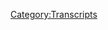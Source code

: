 {{Transcript
    | title         = [[45: May 25, 2017]]
    | caption       = [https://knowledgefight.libsyn.com/knowledge-fight-may-25-2017 Listen to this episode on Libsyn]
    | episodeNumber = [[45: May 25, 2017|45]]
    | length        = 02:58:32
}}

{{MessageBox
    | header     = Warning: Bot Generated Content
    | text       = This transcript was automatically generated by transcription software and likely contains many mistakes and misattributions. Please check the audio for definitive quotes, attribution, and context.
    | image      = N3yvass4myg91.webp
    | imagewidth = 50px
    | id         = warning
}}

{{TranscriptBlock
    | name      = Alex Jones
    | timestamp = 00:00:00.000
    | text      = Andy in Kansas, you're on the air. Thanks for holding. So Alex, I'm a first time caller. I'm a huge fan. I love your work.
}}

{{TranscriptBlock
    | name      = Dan
    | timestamp = 00:00:07.000
    | text      = Hey, everybody, welcome back to knowledge fight. I'm Dan. I'm Jordan. We're a couple of dudes who like to sit around and drink novelty beverages and talk about Alex Jones today on the docket. This is a Jordan pick. What do we got?
}}

{{TranscriptBlock
    | name      = Jordan
    | timestamp = 00:00:18.000
    | text      = We have by bubbles si ay ay. Yes. Great. Go ahead and take a sip.
}}

{{TranscriptBlock
    | name      = Dan
    | timestamp = 00:00:25.000
    | text      = Oh, yeah, I guess that's what I should do.
}}

{{TranscriptBlock
    | name      = Jordan
    | timestamp = 00:00:26.000
    | text      = Yep. While you're doing that, Dan, you know a lot about Alex Jones Drew, and I don't know why you quit drinking. That's the reality of the situation. That's
}}

{{TranscriptBlock
    | name      = Dan
    | timestamp = 00:00:37.000
    | text      = a good summation. I don't either quite frankly, this makes me want to get drunk.
}}

{{TranscriptBlock
    | name      = Jordan
    | timestamp = 00:00:42.000
    | text      = It's not it's not a I don't know what it tastes like. But bad is definitely whatever it's like.
}}

{{TranscriptBlock
    | name      = Dan
    | timestamp = 00:00:48.000
    | text      = It tastes like Crystal Light. Oh, yeah, I can see that. This does not need to deteriorate into a bizarre beverage review podcast. We're here on a mission. We're here to talk about Alex Jones. Guys. We got some exciting announcements.
}}

{{TranscriptBlock
    | name      = Jordan
    | timestamp = 00:01:02.000
    | text      = Yes, we do. You have been nonstop telling me about them. But unfortunately, due to the constraints of this podcast, I don't know what any of them goddamn are
}}

{{TranscriptBlock
    | name      = Dan
    | timestamp = 00:01:10.000
    | text      = so many texts. Like oh my god. Yeah,
}}

{{TranscriptBlock
    | name      = Jordan
    | timestamp = 00:01:13.000
    | text      = I know. You're it's like it's like edging. You're you're you're in a weird porn thing.
}}

{{TranscriptBlock
    | name      = Dan
    | timestamp = 00:01:19.000
    | text      = A lot of it is not going to be released right now. God dammit, dad. So I should tell everybody. We are about to embark on an in depth investigation that I have been doing behind the scenes for the last month or so. And our first episode in that investigation will drop tomorrow. However, we recorded it last weekend. Right. So we're still drinking wine on that episode. It's too long.
}}

{{TranscriptBlock
    | name      = Jordan
    | timestamp = 00:01:44.000
    | text      = That's That's right. That's right. I forgot about that. But I
}}

{{TranscriptBlock
    | name      = Dan
    | timestamp = 00:01:47.000
    | text      = wanted to, I wanted to hold on to it until the investigation got a little bit deeper. And it has and time is of the essence. Okay, because I think disaster is
}}

{{TranscriptBlock
    | name      = Jordan
    | timestamp = 00:01:56.000
    | text      = right around the corner in like life or for Alex Jones.
}}

{{TranscriptBlock
    | name      = Dan
    | timestamp = 00:02:00.000
    | text      = Alex Jones.
}}

{{TranscriptBlock
    | name      = Jordan
    | timestamp = 00:02:00.000
    | text      = I mean, I both I'm assuming
}}

{{TranscriptBlock
    | name      = Dan
    | timestamp = 00:02:03.000
    | text      = we'll get into it in depth as we discuss today's episode, which is May 25. Of this year. 2017. That was this Thursday. We're gonna go over all the crazy shit that happened. Alex Jones. He's lost it. Okay, this is fucking over the top. Now that you'll say well, more, you'll see. Okay. Okay, before we get into it. Here's an out of context drop from someone who ends up being a guest on this episode. His name is Larry Nichols. And you'll learn a ton more about him in tomorrow's episode. But just for fun. Here's an out
}}

{{TranscriptBlock
    | name      = Jordan
    | timestamp = 00:02:35.000
    | text      = of your edging our crowd to this is total okay. God dammit you tease.
}}

{{TranscriptBlock
    | name      = Dan
    | timestamp = 00:02:39.000
    | text      = Here's an out of context drop of something Larry Nichols said on a 2015 appearance of his on the show. I may
}}

{{TranscriptBlock
    | name      = Larry Nichols
    | timestamp = 00:02:45.000
    | text      = not know the background but everyone was first lady she would go home on the weekends California. Belinda, Edward Thompson. And some of the others lady decided women and they were they went to a church for witches
}}

{{TranscriptBlock
    | name      = Larry Nichols
    | timestamp = 00:03:05.000
    | text      = don't get president that lady that was trying to run from the Senate and sometimes she'd gone to some place where they did. church and worship Satan. I love that.
}}

{{TranscriptBlock
    | name      = Jordan
    | timestamp = 00:03:22.000
    | text      = Witches, witches. Witches.
}}

{{TranscriptBlock
    | name      = Dan
    | timestamp = 00:03:28.000
    | text      = Even take that away. I had to listen to that clip like 10 times because I'm like, is he saying that Hillary Clinton hung out with people from designing women
}}

{{TranscriptBlock
    | name      = Jordan
    | timestamp = 00:03:37.000
    | text      = looked it up? He was saying he was saying that the women from Designing Women well not like
}}

{{TranscriptBlock
    | name      = Dan
    | timestamp = 00:03:42.000
    | text      = me Jack Taylor. Okay. Delta Burke,
}}

{{TranscriptBlock
    | name      = Jordan
    | timestamp = 00:03:45.000
    | text      = right but
}}

{{TranscriptBlock
    | name      = Dan
    | timestamp = 00:03:47.000
    | text      = the producer of designing what is a
}}

{{TranscriptBlock
    | name      = Jordan
    | timestamp = 00:03:49.000
    | text      = witch? And and Hillary went to a church, a coven. Right I believe is Thanks Larry.
}}

{{TranscriptBlock
    | name      = Dan
    | timestamp = 00:03:57.000
    | text      = Nickel. Fucking right nickels doesn't care about nomenclature.
}}

{{TranscriptBlock
    | name      = Jordan
    | timestamp = 00:04:00.000
    | text      = Learn more about watch the craft at least nickel I
}}

{{TranscriptBlock
    | name      = Dan
    | timestamp = 00:04:04.000
    | text      = think what he's going on is the lady's last name is Bloodworth I think that's that's what he's gonna
}}

{{TranscriptBlock
    | name      = Jordan
    | timestamp = 00:04:10.000
    | text      = open and shut case no I needed
}}

{{TranscriptBlock
    | name      = Dan
    | timestamp = 00:04:14.000
    | text      = Bloodworth also, I'd like to before we get started in earnest like to give a shout out to Joe Peters that I don't believe we've given a shout out to yet cheese. This one's going up to you Ryan. I'm a policy wonk. Congratulations, welcome to the team.
}}

{{TranscriptBlock
    | name      = Jordan
    | timestamp = 00:04:27.000
    | text      = Welcome aboard Ryan.
}}

{{TranscriptBlock
    | name      = Dan
    | timestamp = 00:04:29.000
    | text      = I apologize. I'm doubling back and giving someone a second policy one status but anyway, Jordan,
}}

{{TranscriptBlock
    | name      = Jordan
    | timestamp = 00:04:36.000
    | text      = if you do get a second policy walk status we will of course invoice you for the second donate,
}}

{{TranscriptBlock
    | name      = Dan
    | timestamp = 00:04:41.000
    | text      = you're obligated to return it of your own volition. We're not going to let you down. So Jordan, yes. I don't even want to tell you anything about what's going to happen. Because I want to watch you discover how seriously fucked up this episode is great. So I'm not gonna give any any context, let's just listen to the first clip. He aligns himself
}}

{{TranscriptBlock
    | name      = Alex Jones
    | timestamp = 00:05:04.000
    | text      = with the truth. And it's time for you to choose a side. You're listening to Alex Jones. Ladies and gentlemen, the information I've got showbag is so powerful that I'm gonna go ahead and just air a three minute report by Paul Watson because I catch my breath and collate the information I've got, because it's so important. You gotta be careful this out because of what this country is in a civil war. All right. The White House knows that this country is in a fight for its life. We have Seth Rich info, we have White House info, we have press corps info, we have foreign information on Russia, we have so much debt, it's so huge, much bigger than Watergate. And it's all coming up. I agree after after this break. So we're just gonna go ahead and go to this report from Paul Joseph Watson. That just gives you an idea of the type of trash we're dealing with.
}}

{{TranscriptBlock
    | name      = Jordan
    | timestamp = 00:06:09.000
    | text      = Katy Perry, is that's when we go directly to Katy Perry is an idiot.
}}

{{TranscriptBlock
    | name      = Dan
    | timestamp = 00:06:19.000
    | text      = It's three but it's a report about fuck you Katy Perry. That's it. Yeah,
}}

{{TranscriptBlock
    | name      = Jordan
    | timestamp = 00:06:23.000
    | text      = they hired Paul Joseph Watson to really finally take it to Katy Perry. Is it because they're Taylor Swift Fans? Is that what it is?
}}

{{TranscriptBlock
    | name      = Dan
    | timestamp = 00:06:30.000
    | text      = Unfortunately, no, it has nothing to do with the left shark. It's because after the Manchester bombing, she went on a radio show and said that we should all try and love each other and promote unity. And we don't need borders and this sort of thing. Oh, yeah, that does sound stupid. It does sound like well, the borders part is probably unfortunate phrasing. Hey, loving people, not the rest of the rest of it's real strong stuff from Katy Perry. Look, I'm not gonna go to bed for Katy Perry. She seems to be doing a really weird thing these days. Okay, there seems to be acting like a little bit of
}}

{{TranscriptBlock
    | name      = Jordan
    | timestamp = 00:07:01.000
    | text      = cares about Katy Perry.
}}

{{TranscriptBlock
    | name      = Dan
    | timestamp = 00:07:04.000
    | text      = That's the more important part here. Oh, Carrie, especially when you start your show. Like I've got fucking huge political information that's going it's bigger than Watergate. Now let my London friend talk shit on a pop star.
}}

{{TranscriptBlock
    | name      = Jordan
    | timestamp = 00:07:15.000
    | text      = Why? That was the beginning of the show. First words are like, Dude, we gotta get this information. Ready for you? Yeah, we have been fucking sleeping up until this point. But Jack
}}

{{TranscriptBlock
    | name      = Dan
    | timestamp = 00:07:27.000
    | text      = in my deck. Yeah.
}}

{{TranscriptBlock
    | name      = Jordan
    | timestamp = 00:07:28.000
    | text      = What were you guys doing?
}}

{{TranscriptBlock
    | name      = Dan
    | timestamp = 00:07:30.000
    | text      = Yeah. You claims to wake up at like five in the morning. He goes on air at 11. Right. So like, what are you doing for that? Six hours if not correlating this information? I have no fucking idea what we're gonna get into it.
}}

{{TranscriptBlock
    | name      = Jordan
    | timestamp = 00:07:43.000
    | text      = Doing for that six hour. We're
}}

{{TranscriptBlock
    | name      = Dan
    | timestamp = 00:07:45.000
    | text      = not gonna get to that. I have no idea what we're getting into hyperbaric
}}

{{TranscriptBlock
    | name      = Jordan
    | timestamp = 00:07:47.000
    | text      = chamber that he just sits in.
}}

{{TranscriptBlock
    | name      = Dan
    | timestamp = 00:07:49.000
    | text      = He does have an elliptical. He talks about that a lot.
}}

{{TranscriptBlock
    | name      = Jordan
    | timestamp = 00:07:54.000
    | text      = That's another thing. We should bring five straight hours of elliptical thing.
}}

{{TranscriptBlock
    | name      = Dan
    | timestamp = 00:07:57.000
    | text      = All right. Everybody is clowning hard on Alex Jones because there was a before and after picture of him that came out with the Super Male Vitality. Yeah, all the supplements not even just super male. Just all of them. Yeah.
}}

{{TranscriptBlock
    | name      = Jordan
    | timestamp = 00:08:09.000
    | text      = It made him turn red, basically. Yeah,
}}

{{TranscriptBlock
    | name      = Dan
    | timestamp = 00:08:11.000
    | text      = I argue. He's a little bit more defined. But anyway, everyone has been. Everyone has been tweeting or texting that picture to me, right? Look, I'm sick of it. So here's what I'm gonna do. Starting today, Memorial Day,
}}

{{TranscriptBlock
    | name      = Jordan
    | timestamp = 00:08:27.000
    | text      = we're going to have an animation contest. No, over hook. Okay, sorry,
}}

{{TranscriptBlock
    | name      = Dan
    | timestamp = 00:08:31.000
    | text      = I am going to take none of Alex Jones of supplements. And I'm going to create before and after pictures of myself, and see if I can get better results than Alex Jones without his supplements.
}}

{{TranscriptBlock
    | name      = Jordan
    | timestamp = 00:08:43.000
    | text      = All right. Well, that's the least scientific thing I've ever heard. But Excellent. This will end
}}

{{TranscriptBlock
    | name      = Dan
    | timestamp = 00:08:47.000
    | text      = on July 13. And at the end of it, you'll at least get a shirtless picture of me now. Oh, all right. So enjoy that to look forward. Anyway, let's we're kind of fucking getting off track because though, are we? This is a real serious episode. Oh, this episode like they got off track by talking to Katy Perry. Yeah, actually, they do. There's another be real. There's two more special reports later. One of them is from John Baum. And it's all about how Katy Perry is a Satanist. Right. Why are you going after her in two special reports
}}

{{TranscriptBlock
    | name      = Jordan
    | timestamp = 00:09:23.000
    | text      = which
}}

{{TranscriptBlock
    | name      = Dan
    | timestamp = 00:09:24.000
    | text      = well they say that she is part of the Illuminati and they worship the devil. And then they implicate
}}

{{TranscriptBlock
    | name      = Jordan
    | timestamp = 00:09:29.000
    | text      = doesn't worship the devil these days. No, there's a lot of devil worship.
}}

{{TranscriptBlock
    | name      = Dan
    | timestamp = 00:09:33.000
    | text      = There Katie Parrish double when they implicate the rock also,
}}

{{TranscriptBlock
    | name      = Jordan
    | timestamp = 00:09:38.000
    | text      = well, he's obviously the warlock leader of our devil worshipping covet coven. He makes sense on Saturday Night Live and one of the sketches, double double toil and can you smell what the rock is cooking?
}}

{{TranscriptBlock
    | name      = Dan
    | timestamp = 00:09:51.000
    | text      = Are you are you into Satan? It doesn't matter if He was
}}

{{TranscriptBlock
    | name      = Alex Jones
    | timestamp = 00:10:00.000
    | text      = gonna give you the Satan's elbow
}}

{{TranscriptBlock
    | name      = Dan
    | timestamp = 00:10:02.000
    | text      = becomes the demonic elbow. Yeah. When he was on Saturday Night Live this last week and one of the sketches, he said Hail Satan. And that's what they use as their evidence that maybe the rock is on their team to assault. Yep. Great. Great. Great. Anyway, like I said,
}}

{{TranscriptBlock
    | name      = Jordan
    | timestamp = 00:10:20.000
    | text      = although it does make perfect sense that they they get off on Katy Perry because that's what the right wing news has been doing this entire week of just like, and Kushner is clearly committed treason on every other network and they're like, What is it with Katy Perry and Ariana Grande,
}}

{{TranscriptBlock
    | name      = Dan
    | timestamp = 00:10:37.000
    | text      = Ariana Grande seems like
}}

{{TranscriptBlock
    | name      = Jordan
    | timestamp = 00:10:39.000
    | text      = what is going on here, guys?
}}

{{TranscriptBlock
    | name      = Dan
    | timestamp = 00:10:42.000
    | text      = But to be fair to Alex at this point, on the 25th when this episode came out, that specific news about Kushner trying to get the back channel shit going right did not exist not happen. So he doesn't know that. But I think he knows it. Okay, because there is a real sense of urgency in this episode and a real sense of the sky is falling. We got to get out in front of this.
}}

{{TranscriptBlock
    | name      = Jordan
    | timestamp = 00:11:04.000
    | text      = We got to get out in front of something. Yeah. And it has to do dark clouds are rising on the horizon.
}}

{{TranscriptBlock
    | name      = Dan
    | timestamp = 00:11:10.000
    | text      = And the only man that can save them is our propagandist in chief. Jerome Corsi,
}}

{{TranscriptBlock
    | name      = Jordan
    | timestamp = 00:11:15.000
    | text      = fucking corsi horsey, I've
}}

{{TranscriptBlock
    | name      = Alex Jones
    | timestamp = 00:11:17.000
    | text      = known coercing coming on 14 years. He's got three number one New York Times Best Selling political, he changed the course of at least one election. The guy does not make stuff up. That's why he's so hated by the left is how the globalist want to try to keep him out of the White House press briefings, which they've been unsuccessful to do, because they don't want somebody that's been friends with Trump for 44 years. As somebody who's had dinner with Trump many times, including last year. And who was at a dinner event with Mike Pence just last week, they don't like being on the press questions, and then all the other phony reporters that are in there. They will be shown up as the frauds they are. That's why they say he's fake news. That's why they say we're Fake news is because they're the fake news. We're going to document that today.
}}

{{TranscriptBlock
    | name      = Dan
    | timestamp = 00:12:18.000
    | text      = They don't. But the the thing that I was trying to get out there was that you should not be in the press corps. If you're personal friends with the President.
}}

{{TranscriptBlock
    | name      = Jordan
    | timestamp = 00:12:27.000
    | text      = It's usually a bad idea. We should have like an adversarial press corps. Yeah. It seems like though the way that we would, you know, have the most success in holding our institutions accountable. I as opposed to just putting a bunch of Trump's buddies. Yeah, yeah. Aleksei Trump, they don't want him in there because he's known him for 58 Trump. Breaking question from Infowars. How do you feel about dogs? Do you like dogs?
}}

{{TranscriptBlock
    | name      = Dan
    | timestamp = 00:12:55.000
    | text      = You remember that time we hung out 22 years ago, when I was 58.
}}

{{TranscriptBlock
    | name      = Jordan
    | timestamp = 00:12:58.000
    | text      = Trump? pressing question. You got? You got that? 20 bucks. I want.
}}

{{TranscriptBlock
    | name      = Dan
    | timestamp = 00:13:07.000
    | text      = This is on the record. Would you like to come to my lake house again? Yeah, that's crazy. That's like, I mean, you You're right. You do want an adversarial press. But I think maybe the ideal situation is a, like, respectful, friendly, jocular enemies. You know, like, I don't think it's good for people to be yelling at each other or things like that. Okay. But I do think that, you know, you, you can have like, curses. You know, like, that sort of thing. You got me again.
}}

{{TranscriptBlock
    | name      = Jordan
    | timestamp = 00:13:39.000
    | text      = Your level of anger is a Dudley do Right, correct. Yes. That's what you're talking about.
}}

{{TranscriptBlock
    | name      = Dan
    | timestamp = 00:13:43.000
    | text      = Yeah. Road Runner wily. Coyote. Gotcha, gotcha.
}}

{{TranscriptBlock
    | name      = Jordan
    | timestamp = 00:13:45.000
    | text      = All right. I have I have a large question. I'm gonna
}}

{{TranscriptBlock
    | name      = Dan
    | timestamp = 00:13:50.000
    | text      = have a medium answer. So so
}}

{{TranscriptBlock
    | name      = Jordan
    | timestamp = 00:13:54.000
    | text      = we're all unhappy about corsi being in the press
}}

{{TranscriptBlock
    | name      = Dan
    | timestamp = 00:13:57.000
    | text      = briefing big time. But again, it's a weekly pass. Now I
}}

{{TranscriptBlock
    | name      = Jordan
    | timestamp = 00:14:00.000
    | text      = have a question. And that is, what is the bad thing that could happen there? Do you know what I'm saying? Like, I know he's there. Yeah. And my question is, so
}}

{{TranscriptBlock
    | name      = Dan
    | timestamp = 00:14:14.000
    | text      = Well, here's one of the problems. Yes, he's going to use the credibility that comes along with being in the White House press corps in order to boost bullshit that he would have just made up earlier. What
}}

{{TranscriptBlock
    | name      = Jordan
    | timestamp = 00:14:25.000
    | text      = credibility? Credibility could Infowars suddenly received by being in the White House press briefing? I think it's I think it's a disappointment to do. But I don't think it's like, I don't think you can do any damage. You're
}}

{{TranscriptBlock
    | name      = Dan
    | timestamp = 00:14:37.000
    | text      = looking at this wrong, okay, you're looking at this wrong because you're using the real world. Oh, you need to look at this through the prism of people who are inclined to or already believe Infowars might be real, okay. Those people it's going to, it's going to really reinforce a lot of the lies and the fictitious narratives that they push that he has that proximity to power the internet proximity to the official shit. That is going to give him a lot of leeway. Now leeway is not the right word now, it'll just it'll it'll boost things for him. Okay. I think.
}}

{{TranscriptBlock
    | name      = Jordan
    | timestamp = 00:15:13.000
    | text      = I don't know. I don't see I don't see anybody who is well, one, I don't see a positive or negative out of the press briefings other than sometimes we get to laugh at how just wildly input incompetent and impotent Sean Spicer is
}}

{{TranscriptBlock
    | name      = Dan
    | timestamp = 00:15:31.000
    | text      = and how so close to attractive Sarah Huckabee saying, Oh, so
}}

{{TranscriptBlock
    | name      = Jordan
    | timestamp = 00:15:34.000
    | text      = close. Oh, if she were attractive, man, the fact that she's brilliant.
}}

{{TranscriptBlock
    | name      = Dan
    | timestamp = 00:15:39.000
    | text      = That would really matter. We're making fun of Alex not? Because you didn't hear that.
}}

{{TranscriptBlock
    | name      = Jordan
    | timestamp = 00:15:43.000
    | text      = Alex is a prick who
}}

{{TranscriptBlock
    | name      = Dan
    | timestamp = 00:15:46.000
    | text      = I agree. I agree with you. In terms of the press briefing stuff. It's not really that bad except for the possibility of disruption. But I mean, who cares? Even at that point,
}}

{{TranscriptBlock
    | name      = Jordan
    | timestamp = 00:15:54.000
    | text      = exactly. The I think that that would actually just be kind of funny. You know, how when
}}

{{TranscriptBlock
    | name      = Dan
    | timestamp = 00:15:58.000
    | text      = someone walks around with like fake metals and stuff like that, it's called me and like,
}}

{{TranscriptBlock
    | name      = Jordan
    | timestamp = 00:16:03.000
    | text      = at work the Department of Homeland Security guy now. Yeah, it's
}}

{{TranscriptBlock
    | name      = Dan
    | timestamp = 00:16:07.000
    | text      = called Stolen Valor. And it's a really, really undignified and insulting thing to do, because you're basically taking away from and minimizing what soldiers do. Yeah. I think that there is a journalistic version of that there's a stolen journalism or whatever. Sure, that could be applied to corsi because of his proximity to the actual press. Okay, so
}}

{{TranscriptBlock
    | name      = Jordan
    | timestamp = 00:16:31.000
    | text      = your theory is that this is going to give him legitimacy in the eyes of the people who believed 3 million immigrants voted in the last election, but don't necessarily believe all of Infowars. Now, they're kind of because they're already out in that bullshit of like, why couldn't 3 million immigrants have voted that kind of a thing. So if they if he gets even that little bit more of a modicum of credibility? They're much more likely to take info war seriously, or as before, they weren't necessarily on board. Let
}}

{{TranscriptBlock
    | name      = Dan
    | timestamp = 00:17:02.000
    | text      = me even take it a step further. I do agree with that. But let me even say that there are people who just aren't really engaged with what Infowars is, they aren't really aware of it as an institution. Yeah. So they're the it's the normalization to the comes from it. There is like oh, I mean, Jerome Corsi is amazing. He's a real journalist. He's there people who've never looked into things at all right? It gives automatic credibility to someone who absolutely doesn't deserve it. But anyway, look, that conversation is good. I don't I don't know. I think it's bad, but you're right. There are parts of it that like hey, who cares? Yeah, my bigger thing is a it's gonna wear off anyway. I mean, not going to be there forever. Right. But shit is getting real. Yes, you need to know that. I do need to know that. And here. This is the this is the sort of thing that Jerome Corsi can pull when he has White House credentials. And it's pretty fucked up. Okay.
}}

{{TranscriptBlock
    | name      = Alex Jones
    | timestamp = 00:18:02.000
    | text      = But just to understand this
}}

{{TranscriptBlock
    | name      = Jordan
    | timestamp = 00:18:08.000
    | text      = pa
}}

{{TranscriptBlock
    | name      = Alex Jones
    | timestamp = 00:18:09.000
    | text      = corsi is very credible. And corsi has proven he's credible news. And I got off the phone with him this morning. And for the first time and 1415 years knowing him. He said, you can tell people if I get killed over the weekend that it was XY and Z. And you're going to need this person. What about one who's in the legislative branch? If I am killed, they have the data. Somebody and I will come on your broadcast Tuesday and I will break it all if I have not been authorized to do so until Tuesday. And then he told me four bombshells two of which I can begin to give you the other two I can't wait for the first time no one corsi 14 years. He's never been dramatic like this. He said, If they kill me. He said, listen, Alex, this is very dangerous, you need to be very careful as well. And then he filled me on some of the stuff going on behind the scenes. There is a war in this country. This is not just an information war. It's already hot. And the Democrats and the globalists, they mean to totally take this country down
}}

{{TranscriptBlock
    | name      = Dan
    | timestamp = 00:19:23.000
    | text      = that sort of thing would not fly nearly as well from a blogger let's say Okay, someone who doesn't have suppose Id official access right to government inner workings and stuff like that
}}

{{TranscriptBlock
    | name      = Jordan
    | timestamp = 00:19:38.000
    | text      = that now now I see that much more clearly. Yeah, because based on based on that little
}}

{{TranscriptBlock
    | name      = Dan
    | timestamp = 00:19:44.000
    | text      = by the way I'm gonna feel like a huge asshole Jerome Corsi dies this weekend I
}}

{{TranscriptBlock
    | name      = Jordan
    | timestamp = 00:19:48.000
    | text      = am not I'm gonna be like fuck yeah I fuck Jerome Corsi he's that
}}

{{TranscriptBlock
    | name      = Dan
    | timestamp = 00:19:52.000
    | text      = will definitely fuck him but like, if, by some weird coincidence, he ends up dying. I will have a Got on my face for sure okay but I think that this is absolutely part of his we need to create a propaganda now
}}

{{TranscriptBlock
    | name      = Jordan
    | timestamp = 00:20:08.000
    | text      = Do you actually think corsi said any of that bullshit? Yeah, okay.
}}

{{TranscriptBlock
    | name      = Dan
    | timestamp = 00:20:13.000
    | text      = I thought corsi met him and Alex collaborated on
}}

{{TranscriptBlock
    | name      = Jordan
    | timestamp = 00:20:16.000
    | text      = creating this narrative not like actually actually say any of that bullshit.
}}

{{TranscriptBlock
    | name      = Dan
    | timestamp = 00:20:21.000
    | text      = Maybe he did. Maybe he did though because as we're discovering Alex is very malleable himself. Yeah, there are a lot of people who are very good at manipulating Alex to do what they want him to achieve their ends right and it's entirely possible. Of course he just realized I'm gonna freak Alex out because then he'll do exactly what I wanted to do. It's possible
}}

{{TranscriptBlock
    | name      = Jordan
    | timestamp = 00:20:42.000
    | text      = he is just fucking with him he's just not I want to live in a better world where of course he is just like, God once a month. I'm just gonna make Alex feel like everything is fucking insane.
}}

{{TranscriptBlock
    | name      = Dan
    | timestamp = 00:20:53.000
    | text      = You know what I you know what I bet is even more likely. Jerome Corsi is like fuck, I'm boring. I am so boring. Alex clearly likes Mike Cernovich so much more than me. keeps talking about loving Rapoport. I have to create a meme. What am I gonna do? Okay, I'll pretend that I'm deep throat or some shit.
}}

{{TranscriptBlock
    | name      = Jordan
    | timestamp = 00:21:10.000
    | text      = Yeah. So So if he dies over the weekend, once again, I'll feel like an asshole. One. Why would he be killed over the weekend? Well, because he
}}

{{TranscriptBlock
    | name      = Dan
    | timestamp = 00:21:19.000
    | text      = has clearance to release this information on Tuesday.
}}

{{TranscriptBlock
    | name      = Jordan
    | timestamp = 00:21:23.000
    | text      = Well, if you're afraid of dying over the weekend, your move is to release it early. That's that's your move. Yeah, but why would you not why would you not release it early? Here's once you release it. Why would they kill you?
}}

{{TranscriptBlock
    | name      = Dan
    | timestamp = 00:21:37.000
    | text      = Here's the big spoiler. None of this is real information. Okay, none of this is real. Okay. But
}}

{{TranscriptBlock
    | name      = Jordan
    | timestamp = 00:21:44.000
    | text      = yeah, unless he dies over the weekend and we find out on Tuesday.
}}

{{TranscriptBlock
    | name      = Dan
    | timestamp = 00:21:47.000
    | text      = If he dies over the weekend, I got one suspect for you. And it's Rapoport hiding in the bushes. I like it.
}}

{{TranscriptBlock
    | name      = Jordan
    | timestamp = 00:21:55.000
    | text      = We're gonna release our own version of clue. That's just the Infowars people. Rappaport in the bushes with the battering?
}}

{{TranscriptBlock
    | name      = Dan
    | timestamp = 00:22:04.000
    | text      = No, he is a psychotropic drugs. Yeah. They're a weapon.
}}

{{TranscriptBlock
    | name      = Jordan
    | timestamp = 00:22:08.000
    | text      = He actually convinces you to kill yourself.
}}

{{TranscriptBlock
    | name      = Dan
    | timestamp = 00:22:10.000
    | text      = Yeah. Paul Joseph Watson in London with snark that too. All right. Maybe kill myself with transphobia. Yeah. So yeah, my position on it is this is a load of hooey. And what have you and we'll we'll see what the information is, as the episode goes on. But I think this is this is a straight meme on the part of Jerome Corsi. And I predict strongly that come Tuesday, there will be nothing big. And I think that this is probably a PR stunt.
}}

{{TranscriptBlock
    | name      = Jordan
    | timestamp = 00:22:47.000
    | text      = That's exactly what people said about December 12 2012. That's exactly what they said,
}}

{{TranscriptBlock
    | name      = Dan
    | timestamp = 00:22:54.000
    | text      = sold a lot of Mayan calendars.
}}

{{TranscriptBlock
    | name      = Jordan
    | timestamp = 00:22:56.000
    | text      = And, you know, that worked out.
}}

{{TranscriptBlock
    | name      = Dan
    | timestamp = 00:22:59.000
    | text      = Certainly the world ended. That's all I got.
}}

{{TranscriptBlock
    | name      = Jordan
    | timestamp = 00:23:03.000
    | text      = Maybe the world did. And maybe that was just the beginning of the rise of fascism in our country, that argument
}}

{{TranscriptBlock
    | name      = Dan
    | timestamp = 00:23:09.000
    | text      = center that that argument could be made. We're certainly living in a much worse place.
}}

{{TranscriptBlock
    | name      = Jordan
    | timestamp = 00:23:13.000
    | text      = Climate change is coming ever closer. Sure.
}}

{{TranscriptBlock
    | name      = Dan
    | timestamp = 00:23:16.000
    | text      = When did GamerGate start? Was that on December? Anyway, December 21. This next clip, Alex does his first in a very long string that goes almost the entire episode of teasing, what he's about to tell you about Yes, he does not want to get to it. You and
}}

{{TranscriptBlock
    | name      = Jordan
    | timestamp = 00:23:35.000
    | text      = Alex are have so much in common broadcast wise, but it's so frustrating for you to be like, all he does is tease people about what's coming in the future. And I'm sitting here staring at you like fucking tell me what's going on.
}}

{{TranscriptBlock
    | name      = Dan
    | timestamp = 00:23:48.000
    | text      = I'm not trying to tease anybody though. It's just the structure of how these episodes have to be laid out. Right? Go back to the past today. Anyway, that might be a teaser. Anyway, here's Alex playing the game that he and I love to play
}}

{{TranscriptBlock
    | name      = Alex Jones
    | timestamp = 00:24:03.000
    | text      = show at the bottom of the hour, I'm gonna get to that note. Just get to it now. I had about a 20 minute conversation with him this morning driving into work. And then ever since I got here, I had trouble focusing on all the other news you know, it's very very important and extremely illustrative of what we're facing because of the Intel he was breaking down to the My God here. I want to draw your head some similar info but not directly from the source source is dealing with one of the very same topics so Wait, where did he get it? And I separately went did my research and confirmed that this whole thing stinks to high heaven. But let's just say they got their ducks in a row before they killed Seth Rich. That's only part of Oh, fuck you. Damn it.
}}

{{TranscriptBlock
    | name      = Dan
    | timestamp = 00:24:55.000
    | text      = So that's a big part of what the news that Jerome Corsi is going to break down About Seth Rich, that's one of the big things that it's about. God dammit. And as Alex tells what the big news is, a lot of it is stuff that I know originated on 4chan posts, of course. So it's a lot of stuff that is not really not even close to true. No. And a lot of it is actually fully discredited, discredited already, of course, it's really undignified, and I think that this is a desperation move on Alex's part, which we'll get to in a little bit, okay, why he's so desperate. It's actually fairly interesting. Okay, what do you have to do with Alex Jones is when
}}

{{TranscriptBlock
    | name      = Jordan
    | timestamp = 00:25:35.000
    | text      = we get to it at the bottom of the hour,
}}

{{TranscriptBlock
    | name      = Dan
    | timestamp = 00:25:37.000
    | text      = we will, whatever the clip gets here is when it gets here. biatch. Now, listen, here's the thing. Whenever you're listening to Alex Jones, you kind of have to read between the lines a little bit. Like the tone of this episode is Jerome Corsi might die this weekend. We have big news. I'm gonna get to some of it, but the rest of it I'm not cleared to give Intel, you know, Tuesday, and of course, he dies. I know who did it. We all know, you know, blah, blah, blah, all that sort of stuff. It's very desperate. It's very immediate. It's very Oh, shit. Okay. And when you hear stuff like that, it's not because that's the truth. It's because something else is going on behind the scenes. That is making Alex freak the fuck out. Okay, and I think I know what it is.
}}

{{TranscriptBlock
    | name      = Jordan
    | timestamp = 00:26:23.000
    | text      = So if if they're doing it for like this surprise reveal on Tuesday. Yeah. And he's building up this whole like, Oh, we got such big information. We can't really sit one. Do you think Alex is going to kill? Of course.
}}

{{TranscriptBlock
    | name      = Dan
    | timestamp = 00:26:39.000
    | text      = That's why I said Rapoport might be in the bush. We need to record in the bush is worth two
}}

{{TranscriptBlock
    | name      = Jordan
    | timestamp = 00:26:44.000
    | text      = in them, guys. If course he dies over the weekend. We know Alex did it. That's the first thing we know. Wow. And also that just that just means he's setting it up for the counter narrative for something that he does think is gonna go down on Tuesday, right? No, no, no. Okay.
}}

{{TranscriptBlock
    | name      = Dan
    | timestamp = 00:27:00.000
    | text      = I don't so why are we why are we playing
}}

{{TranscriptBlock
    | name      = Jordan
    | timestamp = 00:27:02.000
    | text      = this this bullshit game of he's gonna die over the weekend today.
}}

{{TranscriptBlock
    | name      = Dan
    | timestamp = 00:27:06.000
    | text      = Because it's, it's severe. That's why it's shocking. It's the sort of thing that Alex thinks is going to get a lot of attention and drive traffic, right. And there's a reason he needs to do that. Which is what I'm gonna get to. Okay, part of it. I'm gonna get to it.
}}

{{TranscriptBlock
    | name      = Jordan
    | timestamp = 00:27:23.000
    | text      = I think I know, I think I might have sussed out what we're talking about,
}}

{{TranscriptBlock
    | name      = Dan
    | timestamp = 00:27:26.000
    | text      = you know, you probably know half of it. There's another half that brings everything in.
}}

{{TranscriptBlock
    | name      = Jordan
    | timestamp = 00:27:30.000
    | text      = So you're saying I don't know the half of it. You do know that.
}}

{{TranscriptBlock
    | name      = Dan
    | timestamp = 00:27:33.000
    | text      = So he does not get into the information that he has to give out at this point. He's just teased it. Let you know that part of it has to do with Seth Rich, but before he gets to the information, he has to get on a fucking ridiculously long tangent of very, like stringing along a bunch of nonsense. He's pretty mad still about the Ariana Grande concert course as we as we've already seen, he's really trying to take the piss out of Katy Perry. And here, he really just wants to complain
}}

{{TranscriptBlock
    | name      = Jordan
    | timestamp = 00:28:01.000
    | text      = about old white men taken down young popstars It's a tale as old as time
}}

{{TranscriptBlock
    | name      = Dan
    | timestamp = 00:28:06.000
    | text      = he wants to complain about some Muslims that were demonstrating in London, there have been some Muslims for peace marches. There have been some anti Islamophobia, gatherings, right demonstrations
}}

{{TranscriptBlock
    | name      = Jordan
    | timestamp = 00:28:19.000
    | text      = coming together filled with hope and healing and response to this negative horrifying tragedy that happened to them largely, of course, he would be against that. Well,
}}

{{TranscriptBlock
    | name      = Dan
    | timestamp = 00:28:29.000
    | text      = what he's decided to glom on to is that they found a there's a video and there's a picture of a lady who's wearing a shirt that says love. And the the letters of love are made up of weapons. So like the OH is a grenade. It's a little bit weird. That
}}

{{TranscriptBlock
    | name      = Jordan
    | timestamp = 00:28:45.000
    | text      = is a very ambiguous shirt.
}}

{{TranscriptBlock
    | name      = Dan
    | timestamp = 00:28:47.000
    | text      = It's very strange. She
}}

{{TranscriptBlock
    | name      = Jordan
    | timestamp = 00:28:48.000
    | text      = should have there should be like an explanation for that for what that shirt is trying to say.
}}

{{TranscriptBlock
    | name      = Dan
    | timestamp = 00:28:53.000
    | text      = Maybe it's on the back.
}}

{{TranscriptBlock
    | name      = Jordan
    | timestamp = 00:28:54.000
    | text      = Is it love guns? Is it guns are love is if I'm
}}

{{TranscriptBlock
    | name      = Dan
    | timestamp = 00:28:58.000
    | text      = looking at it, my artistic export, the only thing I can love is guns. Well, that's one way to look at it. My explanation would be it's a juxtaposition of these tools of killing, making up the word love. I think my interpretation would be it's supposed to shock you into realizing these things aren't loving. That's my feeling on it. I don't know. I can't say
}}

{{TranscriptBlock
    | name      = Jordan
    | timestamp = 00:29:22.000
    | text      = so. Our next t shirt is the faces of everybody at Infowars organized into love no spelling truth. Ah, there we go.
}}

{{TranscriptBlock
    | name      = Dan
    | timestamp = 00:29:31.000
    | text      = But the look, I don't want to defend this lady's shirt. I have no idea what the intention of it was. Like we said there's interpretations you can make. But Alex is really mad about it.
}}

{{TranscriptBlock
    | name      = Alex Jones
    | timestamp = 00:29:41.000
    | text      = But we have the video of Muslim women wearing shirts that have hand grenades on them and machine guns of course and saying you may or may not be Islamic phobic or we're gonna strike back and other Muslim men saying they're not ashamed. They're not going to apologize for what happened because they didn't do it. extremely arrogant people No. But when the left gets some crazy white guy, you know that they can go after and I agree they should go after him like Dylann Roof, going into a black church and killing nine people. Every white person on earth is guilty for it. Every Christian is guilty. Every gun owner is guilty. But when people show up at Halloween costumes, with hoods over their heads with hand grenades, and machine guns on their shirts
}}

{{TranscriptBlock
    | name      = Alex Jones
    | timestamp = 00:30:32.000
    | text      = they start saying You better watch what you say about Muslims or else mind blowing,
}}

{{TranscriptBlock
    | name      = Jordan
    | timestamp = 00:30:39.000
    | text      = it is does he think? Just just regular like Muslim garb is Halloween costumes? Yeah.
}}

{{TranscriptBlock
    | name      = Dan
    | timestamp = 00:30:45.000
    | text      = What do you think? Yeah, that's how He's insulting other cultures. Yeah.
}}

{{TranscriptBlock
    | name      = Jordan
    | timestamp = 00:30:49.000
    | text      = All right. Wonderful. Wonderful. I'm glad that I'm glad that we got there.
}}

{{TranscriptBlock
    | name      = Dan
    | timestamp = 00:30:53.000
    | text      = Now. Here's what's fun. He brings up Dylann Roof. tomorrow's episode of our show is going to go back to the exact day of the Charleston shooting which was actually an accident that we ended up covering that you can see what Alex said on that day.
}}

{{TranscriptBlock
    | name      = Jordan
    | timestamp = 00:31:09.000
    | text      = Yeah, it's not it's not great. I wouldn't recommend he bring up Dylann Roof cuz if you listen to his words, which they're not good, yeah, not good. But
}}

{{TranscriptBlock
    | name      = Dan
    | timestamp = 00:31:19.000
    | text      = the other thing is that even back then no one was blaming all white people for the attack. No one was blaming gun owners for it. The arguments that people were having are blaming,
}}

{{TranscriptBlock
    | name      = Jordan
    | timestamp = 00:31:28.000
    | text      = blaming guns and white supremacy
}}

{{TranscriptBlock
    | name      = Dan
    | timestamp = 00:31:31.000
    | text      = well, but even beyond that, they were saying that this is part of our culture, the part of the racism that underlies a lot of people, you know, it's, it is systemic, and it is an issue. It's not all white people's fault. But white people are behooved to look at these things and these beliefs that sometimes were unaware that we carry right that was the conversation that happened and with
}}

{{TranscriptBlock
    | name      = Jordan
    | timestamp = 00:31:53.000
    | text      = licitly support what he did yeah, we can we can explicitly say oh, we condemn Dylann Roof and all that stuff. But if you're still part of the system that props this kind of thing up still maintains an environment that not only like allows it but in fact nurtures it. Yeah, that all right community which Alex Jones is absolutely a part of the Stormfront the Nazi bullshit to people were fucking murdered. Yep. Their throats slashed by this alt right bullshit fucker, this white supremacist who is just like, it's it's stuff that they're creating. It's stuff that they are making happen. They are absolutely part of the system that nurtures this ideology.
}}

{{TranscriptBlock
    | name      = Dan
    | timestamp = 00:32:36.000
    | text      = Oh, and a big part of that is the mentality that he expressed in that last clip, when he was saying like, these Muslim men won't apologize for the thing. Like, do you realize in next sentence, the exact next sentence, you're saying that you're mad that everyone
}}

{{TranscriptBlock
    | name      = Jordan
    | timestamp = 00:32:52.000
    | text      = expects you to apologize for the same way you expect for Charles Muslims that Yeah,
}}

{{TranscriptBlock
    | name      = Dan
    | timestamp = 00:32:57.000
    | text      = at the same time, no one has to apologize for Charlson. They asked you to examine culture. Yeah, that's what they asked you to do. And you were so offended by the idea of having to be like, Why do I have to be made felt feel to feel bad? Why why what? Why do they
}}

{{TranscriptBlock
    | name      = Jordan
    | timestamp = 00:33:10.000
    | text      = have to be made to feel bad? Well,
}}

{{TranscriptBlock
    | name      = Dan
    | timestamp = 00:33:12.000
    | text      = that's an interesting argument.
}}

{{TranscriptBlock
    | name      = Jordan
    | timestamp = 00:33:14.000
    | text      = That is an interesting argument. Alex
}}

{{TranscriptBlock
    | name      = Dan
    | timestamp = 00:33:15.000
    | text      = is incapable of doing the one to one math. It's literally one divided by one. It's one times one is one plus one is the easiest math to do. And because they're brown, he is fucking unwilling to do it. And it's insanity.
}}

{{TranscriptBlock
    | name      = Jordan
    | timestamp = 00:33:30.000
    | text      = We call it Fox News geometry. One does not equal one.
}}

{{TranscriptBlock
    | name      = Dan
    | timestamp = 00:33:33.000
    | text      = One sometimes does not equal one when it's point 9999 repeating Hello, how you doing? This next clip?
}}

{{TranscriptBlock
    | name      = Jordan
    | timestamp = 00:33:40.000
    | text      = I think you're three thirds wrong on that?
}}

{{TranscriptBlock
    | name      = Dan
    | timestamp = 00:33:42.000
    | text      = I don't know. Anyway, this next clip has more to do with Ariana Grande in specific and then gets into the relationship between Islam and the globalists.
}}

{{TranscriptBlock
    | name      = Alex Jones
    | timestamp = 00:33:55.000
    | text      = Even though a Muslim, working with accomplices has now come out with a coordinated strike with sophisticated weapon. Despite all of that, despite the fact that that person would have killed her if he could have she still won't criticize orthodox Islam or suicide bombers because that's not the end thing to do. Because the left must prop up Islam and must say it's loving and peaceful and helpful and compatible because it's the shadow army for their takeover of the West Oh compatible. The open free society by the so called left that hates open free societies that wants to ban free speech that wants to ban conservatives and libertarians and nationalists off Google off Twitter or Facebook. They're authoritarians and they see a friend in the enemy of their enemy. The enemy of my enemy is my friend. They like the Arabic saying they're dirtbags. All right, their cow cuts. But maybe they really are the alphas the Alpha cancer the Alpha parasite because we won't do anything about it
}}

{{TranscriptBlock
    | name      = Jordan
    | timestamp = 00:35:02.000
    | text      = you fucking talking
}}

{{TranscriptBlock
    | name      = Dan
    | timestamp = 00:35:04.000
    | text      = about you just screamed over the most scary part. He said at the end, we won't do anything about it. We won't do anything about them. Ah,
}}

{{TranscriptBlock
    | name      = Jordan
    | timestamp = 00:35:11.000
    | text      = we won't do anything about them. I thought that phrasing
}}

{{TranscriptBlock
    | name      = Dan
    | timestamp = 00:35:12.000
    | text      = is specifically like, what are you gonna do about them? Yeah, what are you gonna do? Are you gonna outlaw their free speech? The thing that you say people are trying to do to you? Which I don't think anyone is? Or are you talking about killing them? What do you
}}

{{TranscriptBlock
    | name      = Jordan
    | timestamp = 00:35:27.000
    | text      = from start to finish? That whole thing is just bullshit. No. Defending suicide bombers? No one, no one well, maybe
}}

{{TranscriptBlock
    | name      = Dan
    | timestamp = 00:35:35.000
    | text      = some people but not the least. I
}}

{{TranscriptBlock
    | name      = Jordan
    | timestamp = 00:35:37.000
    | text      = mean, you can empathize with the suicide bomber. Sure, but I think that's, I think that's very much something that we should do. If you want to know why people are suicide bombing, you should empathize with them and figure out oh, wait, your suicide bombing? Because you have no fucking hope. Because everybody's fucking being murdered. And
}}

{{TranscriptBlock
    | name      = Dan
    | timestamp = 00:35:55.000
    | text      = that's what brought you into this exact race and destructive ideology. And
}}

{{TranscriptBlock
    | name      = Jordan
    | timestamp = 00:36:00.000
    | text      = you have this fucking you know what helplessness and you feel like you're marginalized, you know, feel like nobody cares about you. And so you find these extremist groups who support you, and maybe your family isn't there for you. So you, you know, kind of project a family ideology onto these people. And they, they utilize that to force you to do things that maybe otherwise you wouldn't do. I don't think anybody would ever relate that to any kind of white nationalist, or even movement, even Infowars.
}}

{{TranscriptBlock
    | name      = Dan
    | timestamp = 00:36:37.000
    | text      = I think that I just sort of had a flash of like, there's a decent chance that Alex can't wrestle with that empathy for people situations that get them into extremism, because he's a psychopath. Well, because No, actually, because strategically, it would be against his goals, because he would have to then recognize that he does some of that himself, right. Like, a lot of the people that follow him, are the same sort of marginalized folk, right? And all he does is filled their heads with lies, and bullshit narratives, that if they repeat to other people, disconnect them even further, right? Because like, if you and I were just casual friends, and I came up to you, and I started spouting Infowars. Shit, we wouldn't be friends. No, that would make it very hard to connect with, quote, unquote, normal people, right? as normal as you and I are, which is not total. I
}}

{{TranscriptBlock
    | name      = Jordan
    | timestamp = 00:37:31.000
    | text      = mean, yeah, by isolating people, you only bring them more into the fold as you're the only person that they can trust and
}}

{{TranscriptBlock
    | name      = Dan
    | timestamp = 00:37:38.000
    | text      = you make these sweeping pronouncements on your show about how we're the smart people. Everyone else is dumb, right? It's maybe he doesn't use family so much. But he does talk about how important family is he still reinforces a lot of that like Toretto from the Fast and the Furious not quite as much but not quite as much as easily. Yeah, I think he I think he would have to wrestle with the fact that he does that. And then of
}}

{{TranscriptBlock
    | name      = Jordan
    | timestamp = 00:38:05.000
    | text      = course it is it is absolutely perfect for him to set himself up as the good guy versus the evil guy. Yeah. So you want to inspire those kind of us versus them mentalities and they are a perfect boogey man because they are your you know, black mirror.
}}

{{TranscriptBlock
    | name      = Dan
    | timestamp = 00:38:22.000
    | text      = So basically what I want to know is do you think that Muslims are the shadow army for the globalists?
}}

{{TranscriptBlock
    | name      = Jordan
    | timestamp = 00:38:28.000
    | text      = Hmm I don't know. Are they are they are they the shadow army for the globalist
}}

{{TranscriptBlock
    | name      = Dan
    | timestamp = 00:38:35.000
    | text      = I'm gonna go with the big no on that one.
}}

{{TranscriptBlock
    | name      = Jordan
    | timestamp = 00:38:36.000
    | text      = I'm gonna go big no gonna go with that. It would be a big army. There's like several billion Muslims in the
}}

{{TranscriptBlock
    | name      = Dan
    | timestamp = 00:38:41.000
    | text      = planet. Yeah, but we're gonna learn that Muslims are killing millions of Muslims every year. Is that a shadow army for the globalist I don't know, but it's also a very unscientific statistic keeping. Anyway Alex is gonna get to this big news.
}}

{{TranscriptBlock
    | name      = Alex Jones
    | timestamp = 00:38:53.000
    | text      = All right, I'll get to the big news I've been mentioning in the next segment that I'm going to continue on with the incredible response by the Muslims everywhere celebrating the attack in Manchester,
}}

{{TranscriptBlock
    | name      = Dan
    | timestamp = 00:39:05.000
    | text      = I blew it he didn't get to the big news. That was just another tease. So again, he pretends that people are celebrating when a lot of the times they were peaceful demonstrations and celebrating that you can see pictures up of like Muslims for peace most Muslims love Manchester marches and stuff like that right? Basically the exact opposite of what he's what he's pitching
}}

{{TranscriptBlock
    | name      = Jordan
    | timestamp = 00:39:27.000
    | text      = just the entire idea is so frustrating but once again they by by their very reaction they do feel a need to apologize for you know, basically their religion there. Yeah, what else? What else could you possibly be responding to? If you have to have a peace march? Like you don't see after this fucker? yesterday? Yeah. You don't see white people marching in Portland going like, Hey, by the way, we're sorry. You know, by the way, we still believe in love. We still believe in truth. Yeah, we're not your enemy. Yeah, you don't I have to do that. That's that white privilege that is is part of the the system fake
}}

{{TranscriptBlock
    | name      = Dan
    | timestamp = 00:40:05.000
    | text      = news. Fair enough white privilege is fake news fake news.
}}

{{TranscriptBlock
    | name      = Jordan
    | timestamp = 00:40:08.000
    | text      = I didn't commit that crime so I'm not on the hook for Muslims committed that crime so every Muslim is on the hook for it
}}

{{TranscriptBlock
    | name      = Dan
    | timestamp = 00:40:17.000
    | text      = because they're incompatible. But you know who is compatible? Apparently that neo Nazi fuck who slashed two people's throats and Portland? He's just fine. He must be compatible. God dammit. Yeah, that guy looked into him a little bit. Wild stuff. Yeah, wild stuff. Nazi people had posted a bunch of his like Facebook posts and like message board stuff and he just seems to have no coherent philosophy other than like being really angry. Yeah,
}}

{{TranscriptBlock
    | name      = Jordan
    | timestamp = 00:40:42.000
    | text      = he's a lunatic. He's a lunatic who got his chance to be a fucking lunatic. Yeah,
}}

{{TranscriptBlock
    | name      = Dan
    | timestamp = 00:40:47.000
    | text      = basically, that's what it was pictures of him like Zeke hailing at a free speech rally recently. It's boy, we're in deep.
}}

{{TranscriptBlock
    | name      = Jordan
    | timestamp = 00:40:54.000
    | text      = If he if he had been if he had been raised in Ireland, he would have been part of the IRA. Like, that is a guy who is a fucking insane person. Just he's a gun. Yeah, he's a gun waiting to be fired.
}}

{{TranscriptBlock
    | name      = Dan
    | timestamp = 00:41:05.000
    | text      = He's probably too crazy really to fit in with any of the militias and stuff here even Yeah, which is saying something. Anyway, Alex has had a revelation. He said, he's had a big breakthrough that he wants to get to before he gets to the Real News that may or may not be responsible for Jerome Corsi, his death. God
}}

{{TranscriptBlock
    | name      = Jordan
    | timestamp = 00:41:21.000
    | text      = dammit, we're really taking our time to get to the real news that may or may not be responsible for Jerome Corsi.
}}

{{TranscriptBlock
    | name      = Dan
    | timestamp = 00:41:27.000
    | text      = Absolutely. He's figured out what's going on with the Russia stuff. Okay, he's gonna lay it out for you.
}}

{{TranscriptBlock
    | name      = Alex Jones
    | timestamp = 00:41:33.000
    | text      = I have a stack of news here. And I figured out what they're doing. They recycle stories every few weeks thinking you have no memory, they put out the same fake story over and over again, Brian. Do the Attorney General when he was a senator in pull out and didn't fill out all the forms about any foreign nationals he met with. And then at the bottom of the article, it says US senators are exempt from that, because they meet with foreign dignitaries as part of their job. And there are a separate branch of government from the executive. And then it gets to the whole issue of oversight. But the point is, I know when I see these headlines, it's a lie. I've been through them five or six times in the cycle.
}}

{{TranscriptBlock
    | name      = Dan
    | timestamp = 00:42:19.000
    | text      = So you're getting the the premise there is that they're just re releasing old stories, right. And it feels like that if you only read headlines and don't know how to read, because this story about sessions that came out recently is different than the last time right. The last time we were talking about it, it's because he lied in open session in Congress about the meetings that he had with Kislyak, the Russian ambassador, this time, it's because he lied on his background check form about the meetings that he had. Now, it's interesting, because Alex brings up that at the bottom of the article, it says that Sessions doesn't have to fill this out, because he's a senator and blah, blah, blah for barber
}}

{{TranscriptBlock
    | name      = Jordan
    | timestamp = 00:43:01.000
    | text      = prefer as long as he's not part of the presidential transition team, which well, he was not acting as part of the campaign. Right. It's
}}

{{TranscriptBlock
    | name      = Dan
    | timestamp = 00:43:09.000
    | text      = that's exactly the thing. The Attorney General Staff, consulted with those familiar with the process, as well as the FBI investigator handling the background check, and was instructed not to list meetings with foreign dignitaries and their staff connected with his Senate activities. That's the piece of it that Alex is not taking into consideration exactly what you said. Senate activities, cool. You don't have to disclose those meetings, because they should be on your itinerary already should be public. Right? That sort of thing. These meetings in question are related to Senate activities. They are related to Trump transition team stuff, Trump campaign stuff, and the fact that he left them off is a really big deal. Yeah. So then you get to like all the other stuff. It's like there have been like three or four cycles of Mike Flynn news, that they're all different. They're all new developments in the same building crisis. In the same way with Kushner. There has been like new revelations about Kushner, but they're very different stories, right? And Alex just thinks, oh, what they do is they just they just take something and then I gotta wait a week and do it again. Yeah. Dumb.
}}

{{TranscriptBlock
    | name      = Jordan
    | timestamp = 00:44:18.000
    | text      = It's like a murder investigation where they're like, ah, we found another suspect God boring. Or we found a suspect before this. It's over. Come on. We got one little piece of evidence.
}}

{{TranscriptBlock
    | name      = Dan
    | timestamp = 00:44:32.000
    | text      = I'm investigating you for a crime right and or a murder. And it's like a week later, I found another body that you killed.
}}

{{TranscriptBlock
    | name      = Jordan
    | timestamp = 00:44:40.000
    | text      = Move on. Same story. Jordan.
}}

{{TranscriptBlock
    | name      = Dan
    | timestamp = 00:44:42.000
    | text      = It's old news.
}}

{{TranscriptBlock
    | name      = Jordan
    | timestamp = 00:44:44.000
    | text      = Story. Yeah. Good. Why are you just redoing it?
}}

{{TranscriptBlock
    | name      = Dan
    | timestamp = 00:44:48.000
    | text      = Yeah, I think it's this was so indicative of Alex's inability to understand what's going on in the world. And man, I found a fucking clip about his, like understanding of the Civil War. or
}}

{{TranscriptBlock
    | name      = Jordan
    | timestamp = 00:45:01.000
    | text      = No, no, I
}}

{{TranscriptBlock
    | name      = Dan
    | timestamp = 00:45:02.000
    | text      = legitimately think that should be an entire episode.
}}

{{TranscriptBlock
    | name      = Jordan
    | timestamp = 00:45:04.000
    | text      = I can't believe that his understanding of the Civil War is even related to either sides understanding like liberty. I think he thinks it was a war over cotton candy. Like I don't understand what he thinks
}}

{{TranscriptBlock
    | name      = Dan
    | timestamp = 00:45:16.000
    | text      = I posted it up on knowledge fight.com A secret place that you probably can't fight. But I'll give you the brief version was about tariffs.
}}

{{TranscriptBlock
    | name      = Jordan
    | timestamp = 00:45:26.000
    | text      = Ah, wait, does he think every
}}

{{TranscriptBlock
    | name      = Dan
    | timestamp = 00:45:31.000
    | text      = US war was about tariffs? Probably. Yeah. So anyway, he has more to say don't tread on tea. He has more to say about this. The idea of the recurring cycle of life? Yes, the media does.
}}

{{TranscriptBlock
    | name      = Alex Jones
    | timestamp = 00:45:44.000
    | text      = They think you have no memory. It's like we have all the water tabs total proof Trump did this and that, Oh, really? Those are illegal. Who's the leaker? We never did that. There are no wiretaps. You're insane to say it, here's hundreds of headlines. Here's hundreds of videos of you saying it. We never said it. You're insane. What do you listen to Alex Jones. Listening to us, means you have a memory. That's all it means. Are they go then White last night he thinks this may be it for Trump. The military is hopping mad doesn't say who the location of our submarines rebooked to North Korea in a conversation with the President of the Philippines. And I went, Wait a minute. That conversation happened a while back and Trump was on the news about the Armada, and the submarines and the submarines docked in ceol as a show of force, saying they would now be deployed in the South China Sea, extra submarines. It was announced as a show of force by the Pentagon by the President. And be like Trump announced Christmas was coming six months before and then Christmas came. And then when he gave out the Intel the Christmas was coming. I mean, it's that crazy. But see the way the headline is the crowd gave away the secret, you know, nuke locations, he gave away where the submarines are. And as soon as I see it, I go Trump was all over the news a month ago about the Armada, and the two submarines and they docked and they were there and he didn't give out the exact location that's part of a show of force. And then I pulled up the articles from a month ago with exactly those words.
}}

{{TranscriptBlock
    | name      = Dan
    | timestamp = 00:47:18.000
    | text      = Nerp. If you go back and look, actually what was in the news on April 25, was about the ship's the aircraft carriers that were going
}}

{{TranscriptBlock
    | name      = Jordan
    | timestamp = 00:47:28.000
    | text      = the ones that were not going that direction, actually at all. Yes, I was lied about
}}

{{TranscriptBlock
    | name      = Dan
    | timestamp = 00:47:34.000
    | text      = also, right around the same time, one a submarine the USS Michigan docked in South Korea, right. They got all this information from a BBC article from around that time, right. They the one docked four days later on April 29. President Trump ba had a phone call with President Duarte from the Philippines. Duterte. Yeah, man. I like my version better during our day. Sounds good.
}}

{{TranscriptBlock
    | name      = Jordan
    | timestamp = 00:48:01.000
    | text      = It sounds like where today? That's why you like well, he can cuz he's a murderer. Yeah, exactly. He's the murderer. Yes. Murder. So
}}

{{TranscriptBlock
    | name      = Dan
    | timestamp = 00:48:08.000
    | text      = President muerte? He's the it's a really good way to describe. That's his name from now on. Yeah, President wire to them had a phone call. Yes. And the only reason we know everything that happened in that phone call is because just the other day, a Philippine confidential copy got leaked, of course. And if you look at the transcript from the Filipino side, what you what you see is that Trump very strongly congratulates President Muerte His dealings with the drug crisis in the Philippines, which if you don't know, since last year, since June of last year, and is it close to 7000? People have been extra judicially killed, murdered because, yeah, because of drug offenses. Yeah. The Police claim it's
}}

{{TranscriptBlock
    | name      = Jordan
    | timestamp = 00:48:51.000
    | text      = not or not right. It could be a lot of people who are killed or did not have anything to do with drugs. You don't kill 7000 people and get them all right, right. Especially if you're a vigilante crew, in which case, I would say they've murdered more people for nothing than they have for drug
}}

{{TranscriptBlock
    | name      = Dan
    | timestamp = 00:49:08.000
    | text      = also recently, President where they called in a state of emergency and the I can't remember the name of the region of the Philippines, but he enacted indefinite martial law. Yep. In a big region of the Philippines. So I mean, like, that's who he's talking to,
}}

{{TranscriptBlock
    | name      = Jordan
    | timestamp = 00:49:24.000
    | text      = and he's democratically elected and
}}

{{TranscriptBlock
    | name      = Dan
    | timestamp = 00:49:27.000
    | text      = quote, but he, he took Trump is congratulating him on how he's dealing with drugs, which is very bad. The way he's dealing with drugs is very bad. And then in the same conversation four days after the aircraft carriers were discussed in the news and one submarine, very ceremoniously and part of like yearly exercises, just for formulaic every year routine exercises docked in South Korea, right, Trump said that there were two Two nuclear submarines off the coast of North Korea. That is a big deal. Yeah, it's not that like, Ah, he just said things that were in the news. Who cares, right. Four days after all this stuff was publicly some of the stuff was said in publications publicly. He's telling a murderous dictator in the region. Yep. That there are more submarines that are publicly known, and went round about where they are. That's not now a small deal.
}}

{{TranscriptBlock
    | name      = Jordan
    | timestamp = 00:50:30.000
    | text      = I think he doesn't know that people on the other side are recording him too. Right. He has no idea. I think he doesn't get like, like the Russian shit. That kid that that is going to hopefully get Kushner. What? executed? Like, that's what we're hoping for. He's a traitor. I'm like, he's a literal traitor at this point.
}}

{{TranscriptBlock
    | name      = Dan
    | timestamp = 00:50:51.000
    | text      = I don't see like that back channel stuff. I don't see any room for that to exist, other than to give confidential information.
}}

{{TranscriptBlock
    | name      = Jordan
    | timestamp = 00:50:58.000
    | text      = Exactly. So so got that he absolutely committed
}}

{{TranscriptBlock
    | name      = Dan
    | timestamp = 00:51:02.000
    | text      = or he absolutely broke the Logan Act. Oh, baths. No
}}

{{TranscriptBlock
    | name      = Jordan
    | timestamp = 00:51:05.000
    | text      = question back. No question. He's a traitor. Yeah. Um, so. So he just had no idea that the Russians would be like, Yeah, we better we better keep these recordings. Yeah.
}}

{{TranscriptBlock
    | name      = Dan
    | timestamp = 00:51:17.000
    | text      = I mean, just didn't get that it's the same conversation. That's stupid. It's the same thing that she said in front of the the House Intelligence Committee about Flynn is like, if you have conversations like that with the Russians, they are going to record it. And they're no, they know that you've lied about them. And now they have leverage over you. Yeah. And then you pull into context, the thing that John Brennan said in his testimony, that the road to treason is often undertaken, unwittingly, right? We'll go down the road to treason, and they don't realize that's where they're going. And by the time they wise up, it's either too late, or there's blackmail, or they're being threatened. Right. And it really looks like I mean, Kushner is probably guilty of that. He's absolutely, and the best thing we can say is it started off naively, that's the best possibility.
}}

{{TranscriptBlock
    | name      = Jordan
    | timestamp = 00:52:08.000
    | text      = I think the best thing we can say is that it started off not probably by greed. No, no, I
}}

{{TranscriptBlock
    | name      = Dan
    | timestamp = 00:52:13.000
    | text      = met that's the best case. Yeah, he's not he was naive to what he was doing. But I fucking don't believe that. I can't believe it. No. But anyway,
}}

{{TranscriptBlock
    | name      = Jordan
    | timestamp = 00:52:22.000
    | text      = he should be. He should be in jail. Now.
}}

{{TranscriptBlock
    | name      = Dan
    | timestamp = 00:52:27.000
    | text      = I think he will be now though you absolutely at least should have to have every access stricken. Like, it's unbelievable that he could still access documents right now, when you start to put it into perspective to like, all the stuff that's been going on the leaking, the fact that those secure document rooms have had things copied and taken out of them. Yeah, I'm not saying that they're related. But when you look at all of these things that are going on, if any of them are related, we have one of the biggest issues in our government's history ever. Yeah. It could be a situation where completely confidential information is being copied and taken and given to Russians. Yeah. And what would the reason for that be? And only be to undermine our fucking country?
}}

{{TranscriptBlock
    | name      = Jordan
    | timestamp = 00:53:11.000
    | text      = Money? I would say money, nor Kushner and Trump. I'm talking about the Russians for the Russians. Oh, let's fuck up NATO. Let's fuck up NATO and get so much money. Sure. It's money. It's money. Everybody wants money? Well, if you can blackmail the United States government, God, you can make so much money. Yeah. Are you kidding me? How much money can you make if you can blackmail the fucking president? And
}}

{{TranscriptBlock
    | name      = Dan
    | timestamp = 00:53:33.000
    | text      = then you add into that Trump his speech to NATO, you add in that he refused to necessarily support article five? Yeah, the commitment to everyone defending each other, which is the bedrock of NATO. You add into that him saying that he's not sure about Russian sanctions. He said he's thinking about them. The fact that he goes, and he lectures, these foreign leaders that they need to give more to NATO for defense, which doesn't
}}

{{TranscriptBlock
    | name      = Jordan
    | timestamp = 00:53:59.000
    | text      = make any sense at all, not how it works, not how it works at all. Get all of our money back. What are you talking about to
}}

{{TranscriptBlock
    | name      = Dan
    | timestamp = 00:54:06.000
    | text      = the point where foreign leaders were laughing at him while he was giving? Well, they've been doing that for a long time. And as he's given the speech, people like whispering to each other, like she was gonna ask, Well, yeah, like shit like that. It's embarrassing. Yeah, that part's embarrassing. All the other stuff. Really, like, I'm sick and tired of, like extremism in the Russia front. You know what I mean? Like the people who are out there and they're like, and I've been guilty of this. I've been guilty of falling into this being fooled by it in the past a little bit, and I'm ashamed of it. But the to an extent where everyone's like, he's he's a Russian agent model. Everyone going really hard with that. Right. But the facts on the ground are too much. There's too much No, it would be coincidence. There's too much
}}

{{TranscriptBlock
    | name      = Jordan
    | timestamp = 00:54:55.000
    | text      = that I just I don't understand how we're going to I don't understand how this He's gonna go I don't like they are president should be put in jail so the only the only option the only move for him then is if I was if I was strategizing how he's gonna get through how the Republican Party is gonna get through how's it gonna get out of it? Right? They impeach Trump Yeah, and then pence pardons Trump that's the way that they have to go and
}}

{{TranscriptBlock
    | name      = Dan
    | timestamp = 00:55:24.000
    | text      = then they impeach pence eggs well,
}}

{{TranscriptBlock
    | name      = Jordan
    | timestamp = 00:55:27.000
    | text      = I can't
}}

{{TranscriptBlock
    | name      = Dan
    | timestamp = 00:55:27.000
    | text      = I just gotta be like a waterfall you know, it's got to be like UMP you get impeached next person in line pardons you until you get to I don't know, the Secretary of Agriculture. Yeah. I don't fucking know. I don't nothing's good.
}}

{{TranscriptBlock
    | name      = Jordan
    | timestamp = 00:55:41.000
    | text      = But I mean, if you if you get rid of Trump, but you get him pardoned, right? So that gives you that gives you the, we gave you we gave you Trump as our scapegoat. We pardoned Trump, which keeps the people on the alt right, hopefully from burning down the country. Because if you do what you need to do, if what should happen happens, which is Trump, Flynn Kushner sessions. Who else? I don't know, Carter Page, all of these guys wind up in prison for life man afford or, or dead? Yeah, like, that's what should happen. If that happens, there will be an actual armed insurrection from the alt right,
}}

{{TranscriptBlock
    | name      = Dan
    | timestamp = 00:56:26.000
    | text      = most likely because the alt right places like Infowars like Mike Cernovich, these people have already built up a defense for that. Yeah, if that does happen, they already have a narrative in place. That is the globalists are trying to get Trump out. And when they do get Trump out, they'll try and hold this special election that's going to be overseen by national security, right? And it's just going to be a fucking facade. And then they're going to start destroying everything like they plan to do when Hillary got in. Yep. So if even the first step of their made up plan that the globalist have happens to come in come to pass, they're going to see that as evidence of the third step is coming, right, fourth step is
}}

{{TranscriptBlock
    | name      = Jordan
    | timestamp = 00:57:06.000
    | text      = coming. And then you start getting into who among our law enforcement services are part of that? All right? Certainly not. So then you start getting into peepers, who in the National Guard is part of that and then you start seeing these guys actually get weapons, and all of this shit together? Like, there's a real chance that if what should happen? Happens? There will be an out and out Civil War,
}}

{{TranscriptBlock
    | name      = Dan
    | timestamp = 00:57:33.000
    | text      = it's almost like the best possible outcome is let Trump Coast out his term, which is an awful outcome. Yeah, but lame duck the shit out of him right? Hope that Congress flips in 2018. So they can not let anything go through. Just let it turn into a contentious political battle between the two because that would somehow contain a lot of the aggression. Right? Because then everyone would be arguing about the issues that are going on in the Senate and the fight between the House and the President and shit like that. It wouldn't necessarily have to spill over into the streets. Yeah, necessarily. And then in the meantime, in the background, have our intelligence service seriously be vetting literally everybody? Yeah. Because at this point, I mean, that's even a stupid fucking outcome. Because if Trump is in on the stuff that you start
}}

{{TranscriptBlock
    | name      = Jordan
    | timestamp = 00:58:24.000
    | text      = if you start having them communicate about how the intelligence services are vetting people, again,
}}

{{TranscriptBlock
    | name      = Dan
    | timestamp = 00:58:30.000
    | text      = yeah, I mean, there's no good outcome,
}}

{{TranscriptBlock
    | name      = Jordan
    | timestamp = 00:58:32.000
    | text      = there's this, this is going to explode. Like this is a powder keg that's going to explode and no one has any idea how it's gonna go.
}}

{{TranscriptBlock
    | name      = Dan
    | timestamp = 00:58:40.000
    | text      = No. And it's scary. But you know what terrifying. The good news is, if you're scared, that's fine. And I want you to know that I think sensible Alex is about to get to that big news.
}}

{{TranscriptBlock
    | name      = Alex Jones
    | timestamp = 00:58:53.000
    | text      = And here's the big bombshell coming up after the break.
}}

{{TranscriptBlock
    | name      = Jordan
    | timestamp = 00:58:58.000
    | text      = Somebody's at the door.
}}

{{TranscriptBlock
    | name      = Alex Jones
    | timestamp = 00:59:01.000
    | text      = I'm gonna you know what, I'm gonna leave until we come back from break. It's just knowing the stuff I know these people makes me show disgusted by them. I'm not even angry at them. That it's almost a paralyzing in shame that the American people are so weak. I love them. Do these pop singers tell them how much they hate them and how they hope they die and how they love Islam. I mean, Hollywood is saying we hate you. We want your kids. They're saying we're files given to us. And we just run up the white flag and say Derka Derka Muhammad Joe.
}}

{{TranscriptBlock
    | name      = Jordan
    | timestamp = 00:59:30.000
    | text      = Oh god, that's from Yeah, fuck you.
}}

{{TranscriptBlock
    | name      = Dan
    | timestamp = 00:59:35.000
    | text      = Yeah. Wow. Thanks for getting to that news, Alex. I love that. I love his game.
}}

{{TranscriptBlock
    | name      = Jordan
    | timestamp = 00:59:40.000
    | text      = It makes me so disgusted. I'll tell you after the break. But for right now, I just want to let you know that Hollywood wants to take your kids are
}}

{{TranscriptBlock
    | name      = Dan
    | timestamp = 00:59:48.000
    | text      = pedophiles, Merc? Derka Derka jihad. The thing about Ariana Grande saying that she hates her fans and stuff like that. That is true. She did say that she had like a mental breakdown a while back Oh way back when? Yeah, it was a couple years ago but like
}}

{{TranscriptBlock
    | name      = Jordan
    | timestamp = 01:00:01.000
    | text      = I owe a popstar had a mental breakdown in public. I don't particularly
}}

{{TranscriptBlock
    | name      = Dan
    | timestamp = 01:00:03.000
    | text      = see now I don't particularly care to litigate the personal lives and sort of social disgraces and faux pas don't care of pop stars who have been famous since before they were really adults.
}}

{{TranscriptBlock
    | name      = Jordan
    | timestamp = 01:00:16.000
    | text      = I don't care about pop stars period. No, but I don't care what they think.
}}

{{TranscriptBlock
    | name      = Dan
    | timestamp = 01:00:19.000
    | text      = No, but as individually, certainly, but on a on a grander scale. Like, I can't imagine how much fucked up stuff I would have said if I was famous at 18 or whatever. Like I said, really fucked up stuff. When I was 18. Think about the
}}

{{TranscriptBlock
    | name      = Jordan
    | timestamp = 01:00:33.000
    | text      = stuff I've said now. Right, right. But compared to now, I wish I was a football Popstar saying all the shit that I've said, Oh,
}}

{{TranscriptBlock
    | name      = Dan
    | timestamp = 01:00:42.000
    | text      = but imagine before your brain and fully formed, if you were in the public eye and people were, you know, demanding things of you. And you had a rigorous schedule of performances and stuff like that. It would be incredibly difficult, and to take people to task for everything they say, as celebrities, when they like it's it's not really a fair system for anybody
}}

{{TranscriptBlock
    | name      = Jordan
    | timestamp = 01:01:02.000
    | text      = to pay attention to what they say celebrities is dumb. Yeah, it's dumb. And if you are, if you are Alex Jones, and you're like, oh, man, I'm gonna get to this huge important information. But first, Katy Perry said something that I don't like, yeah, and you're a fucking idiot.
}}

{{TranscriptBlock
    | name      = Dan
    | timestamp = 01:01:21.000
    | text      = It really takes away from your legitimacy. It takes away from you being serious. But anyway, Alex goes to break if Teen Vogue
}}

{{TranscriptBlock
    | name      = Jordan
    | timestamp = 01:01:26.000
    | text      = spends less time on what Katy Perry says, and more time on the downfall of American politics. Maybe you're behind Alex, maybe you're the one who's not
}}

{{TranscriptBlock
    | name      = Dan
    | timestamp = 01:01:37.000
    | text      = just talking about Lauren Dukkha. You're not talking about the entire magazine, which I guarantee you haven't read. That's it? No, of course not it because it's Teen Vogue.
}}

{{TranscriptBlock
    | name      = Jordan
    | timestamp = 01:01:44.000
    | text      = It's Teen Vogue. What I'm just I'm just making a very poignant observation.
}}

{{TranscriptBlock
    | name      = Dan
    | timestamp = 01:01:52.000
    | text      = But anyway, Alex wanted to break. Yes, he did. He came back.
}}

{{TranscriptBlock
    | name      = Jordan
    | timestamp = 01:01:56.000
    | text      = Did he bring back the new information with him? Let's find out as he spent all his time correlating it. Let's find
}}

{{TranscriptBlock
    | name      = Alex Jones
    | timestamp = 01:02:00.000
    | text      = out. I'm gonna be really honest, everybody. I'm so angry right now that I probably shouldn't even be on here. I managed to take off tomorrow. Because you could overheat a rice cartridge and send it up to 15,000 RPMs and blow it again, I'm struggling. I just can't believe how evil the GlobalStar what liars they are. And because I have a memory, I see the lies. I see the flip flops, I see the deception. I see the twisting just like you do. And it only gets worse and worse and worse. In fact, you can ask Nico or earlier he was saying, Man, you did a lot of preparation over the weekend for the show. A lot of it last night today I've ever seen you writing memos up about what you want to cover. And the map because these people are evil and they know they're evil. That's what hit me over the weekend. He's been rats
}}

{{TranscriptBlock
    | name      = Jordan
    | timestamp = 01:02:53.000
    | text      = what hit him over the
}}

{{TranscriptBlock
    | name      = Dan
    | timestamp = 01:02:54.000
    | text      = weekend. He's been railing on the globalists for 20
}}

{{TranscriptBlock
    | name      = Jordan
    | timestamp = 01:02:56.000
    | text      = years. He's still surprised. You know what? I just came to a revelation about the globalists. I've been doing this 20 years. And I swear to you, you can go back through my entire catalog and I have never said this before. It is a brand new revelation. Never said this before in 20 years. They know they're evil. I've always I've always thought they were oblivious. Yeah. I always thought they had no idea that they were worshipping Satan, this eugenicist group.
}}

{{TranscriptBlock
    | name      = Dan
    | timestamp = 01:03:25.000
    | text      = Yeah. The technocrats who want to destroy the world and exterminate everybody and escape on pods, or go hide out in their armored readouts.
}}

{{TranscriptBlock
    | name      = Jordan
    | timestamp = 01:03:37.000
    | text      = They have no idea they're being evil. Yeah. Oh, Alex, that's a perfect revelation for him. Yeah, people have no memories, and I just had this revelation. The globalists are bad.
}}

{{TranscriptBlock
    | name      = Dan
    | timestamp = 01:03:49.000
    | text      = Well, but the thing is, I've started to realize when he talks about how people have no memory, what he's really saying is people don't see the world in this flawed prism the way I do. That's really what he's saying. He's not saying that he remembers things, because obviously he doesn't. Oh, he does not. He remembers his cues and his fake stories and stuff like that the way points that we describe and stuff like that, that he doesn't, he doesn't really, he's not talking about memory. He's talking about his flawed context. Because what he's moody is talking about, and it's very interesting to me, because to us memory means I remember a, you know, XYZ thing that happened, or they did his his is I remember
}}

{{TranscriptBlock
    | name      = Jordan
    | timestamp = 01:04:32.000
    | text      = in 2015 When I said this, and I forgot to take that recording down. And so then I remember in 2017, when I said the complete opposite of that, right?
}}

{{TranscriptBlock
    | name      = Dan
    | timestamp = 01:04:40.000
    | text      = There's that there's that version of it or even just go back to that, you know, the nuclear sub was in the news. I remember that. No, you remember your bizarre interpretation of things, right? You don't remember. You have a flawed narrative that you remember. And your pick Just that other people aren't in on it. Okay. He's mad that other people have memories of reality, not his universe. Right. And that's very fascinating to me. Very fascinating. Beat well, because
}}

{{TranscriptBlock
    | name      = Jordan
    | timestamp = 01:05:12.000
    | text      = his I mean, I guess I think I think I think what I would see it as is when you say memory, I think he's talking about a ram. I think that's really what he's dealing with. It's like a computer. He's he's working on a higher, higher frequency. He's got more intelligence, he's got more this. He's talking about memory, like, I have more
}}

{{TranscriptBlock
    | name      = Dan
    | timestamp = 01:05:37.000
    | text      = power. Interesting. That's possibly the way that my brain processes
}}

{{TranscriptBlock
    | name      = Jordan
    | timestamp = 01:05:40.000
    | text      = people don't have that memory. People don't have that ability. Now, do I think he knows what RAM is? Fuck no,
}}

{{TranscriptBlock
    | name      = Dan
    | timestamp = 01:05:48.000
    | text      = no, I think that's an interesting theory. I disagree. But that's interesting.
}}

{{TranscriptBlock
    | name      = Jordan
    | timestamp = 01:05:53.000
    | text      = I think he should know the definition of the word before I can give him credit for we shouldn't.
}}

{{TranscriptBlock
    | name      = Dan
    | timestamp = 01:05:58.000
    | text      = We should call which call him up. Yeah. Ask him what he thinks memory is. Anyway, he's realized that the globalists are evil and they know they're evil. He just got it. And he's going to expound a little bit on that. And then he's gonna lie a bunch.
}}

{{TranscriptBlock
    | name      = Alex Jones
    | timestamp = 01:06:12.000
    | text      = These people are evil, and they know they're evil. That's what hit me over the weekend. Not just the controller's high up. But the actual newspaper reporters. The Democrats, the liberals, they know they're not liberals. They know they're authoritarians. They know, they're liars. And they consciously want to learn how to be better liars. It's like the Gruber meetings on C span with a top faculty teaching them how to lie. And they were looking at him like he was God. About I'm one of the best liars. And I was chosen to lie to everyone. Thank God, the public so dumb, he talks like a cartoon character.
}}

{{TranscriptBlock
    | name      = Dan
    | timestamp = 01:06:48.000
    | text      = So I've looked into this, I looked into the David Gruber stuff.
}}

{{TranscriptBlock
    | name      = Jordan
    | timestamp = 01:06:51.000
    | text      = Yeah, that was confusing to me. Also, if you were using that voice, I would probably, I would probably think you're lying to me. Maybe I think you'd be a bad liar. If you were like talking like this. I'm the best liar. Yeah,
}}

{{TranscriptBlock
    | name      = Dan
    | timestamp = 01:07:04.000
    | text      = he has a little bit of a dishy voice kind of analysis mocking that. But David Gruber is apparently an advisor who helped work on Obamacare. Okay, and he's made a couple of very unfortunate public statements that are easy to misinterpret. Okay. And Alex is, the problem is that he said that, thankfully, people are stupid. And that's the bad part of it.
}}

{{TranscriptBlock
    | name      = Jordan
    | timestamp = 01:07:27.000
    | text      = He should not have said that. That's the pull quote, despite the fact that that is exactly what Alex says all day, every day.
}}

{{TranscriptBlock
    | name      = Dan
    | timestamp = 01:07:33.000
    | text      = And that's why he's able to sell any products. Yes. But the the thing is, the context of what he's talking about is that Obamacare would not be able to have been past if they framed things as attacks. I don't know. It's not what Alex says, though. It's, it's, it's not like, hey, we fooled everyone. It's more like, thankfully, people just look for buzzwords whenever they're making decisions, right? Because we were able to get tax out of there as a, as a legitimate part of what the bill was, we were able to move forward with our agenda,
}}

{{TranscriptBlock
    | name      = Jordan
    | timestamp = 01:08:04.000
    | text      = right? Because if they'd have, if they would have called it, Obamacare tax, yeah. Then everybody would have been like, not fuck you. We don't we're America, no more taxes, yada, yada, yada.
}}

{{TranscriptBlock
    | name      = Dan
    | timestamp = 01:08:15.000
    | text      = He had another video that came out where he was talking about how sometimes government can't work with full transparency. And it was, again, another unfortunate way of phrasing things. But what he was talking about, again, is the same thing. And it's just sort of, I mean, don't say that man. Yeah. Don't Don't say,
}}

{{TranscriptBlock
    | name      = Jordan
    | timestamp = 01:08:35.000
    | text      = everybody kind of knows it. But don't say it. It's an unspoken thing that I think everybody in America kind of believes where it's like, or just just from the polling, right? If you look at polls, and how they do that research, the way you phrase the question, greatly influences the way people respond to it totally. So that is basically what he's trying to say there is, if we operate with full transparency, and we answer every question, people are going to wind up seeing what they want to see in it and react accordingly. That's what we try and do is put what's in what we think is important and what we think is the narrative out there that will allow us to operate in people's best interests, hopefully, yeah, like Obamacare, for all of its faults, is in people's best interest. Especially if you can compare it to what the GOP is doing right now. Yeah, exactly. So, of course, that's what he's trying to say. Yeah. If you, however, have a memory, then you will look at that and think, oh, it's the deep state doing stuff. Yeah. The deep state taken away our freedoms, and our free speech and support and Muslims.
}}

{{TranscriptBlock
    | name      = Dan
    | timestamp = 01:09:48.000
    | text      = Yep. So then it gets on to some other shit here. And they've got all the faculty there
}}

{{TranscriptBlock
    | name      = Alex Jones
    | timestamp = 01:09:51.000
    | text      = and all these different C span meetings at universities. And you've got the C span graduate students, but you're listening to Christ at The Mount of Olives, says, Oh teach us how to be corrupt and get jobs. And they all just study how to lie better. They're so turned over to evil. And now when they lost the election, it didn't make them go, Oh, we've been defeated. We've been caught lying. We've been caught putting out fake polls, let's back off. They went, No, we're gonna lie 100 times worse. And that's what it is now. Is that you get some reporter attacks. A guy with a cell phone, grabs his arm and his office jumps on his desk. The guy wrote for Congress, it's about to win in Montana throws him off of him onto the ground. What you are the guy that gets charged with a crime. What a tough side. People try to assault him try to assault his security folks try to assault. Oh, Lewandowski knock you and the assault will be a woman grabbing you by the arm and you pull your arm away. And then you assaulted her. There are a bunch of aggressive scum that she says their food that she says their cattle that show the global star. Here's the memo I wrote
}}

{{TranscriptBlock
    | name      = Dan
    | timestamp = 01:11:04.000
    | text      = about to get to that memo. But so the thing with Corey Lewandowski just because this will be quick, there's a video that you can watch of the assault that happened. And she, the lady who got assaulted, was walking next to Trump. And they were having a conversation. She was probably asking him some questions. And then from behind Trump, you can see Corey Lewandowski grab her and pull her Yeah, it is not that she put her arm on him. And he pulled away that is absolute horseshit. There's video of it and video evidence. He's coming from behind and obviously grabbing her. Yeah, she's not even grabbing Trump or anything like that. No, it's just he pulled her. And I mean, like, it's not an assault in the same way that like kicking the shit out of somebody isn't assault, but it's still real. Yeah. You can't do that to people. No. So now on to the issue of the Montana situation, which is that is if our Fox News reporter says that. What happened going to read the statement? Yeah, Fox News from Fox fucking News, Fox news.com. Faith Keith and I arrived early to set up for the interview in a room adjacent to another room where the volunteer barbecue was to take place. As at the time for the interview neared. Jian forte came into the room, we exchanged pleasantries and made small talk about restaurants in Bozeman. During that conversation, another man who we now know is Ben Jacobs of The Guardian, walked into the room with a voice recorder, put it up to GN Ford's face and began asking if he had a response to the newly released Congressional Budget Office report on the American Health Care Act. GE and Ford told him he would get to him later, Jacobs persisted with this question. GE and Ford told him to talk to his press guy, Shane Scanlon. At that point, GM Ford grabbed Jacobs by the neck with both hands and slammed him into the ground behind him. Faith Keith and I watched in disbelief as GE and Ford then began punching the reporter. As GE and Ford moved on top of Jacobs, he began yelling something to the effect of I'm sick and tired of this. Jacob scrambled to his knees and said something about his glasses being broken. He asked faith Keith and myself for our names in shock. We did not answer. Jacob said that he wanted the police called and went to leave G and four it looked at the three of us and repeatedly apologized. At that point, I told him and Scanlon who is now present, that we needed a moment the man then left to be clear. At no point did any of us who witnessed this assault, see Jacobs show any form of physical aggression towards Jian forte, who left the area after giving statements to the local sheriff's deputy. So that's what happened based on Fox News. Yeah, who witnessed the attack,
}}

{{TranscriptBlock
    | name      = Jordan
    | timestamp = 01:13:43.000
    | text      = and they're still not gonna believe it. And there's, they're still gonna believe that gene for it acted in self defense. Yeah, that's what these people are going to believe, despite the fact that their own fucking propaganda outlet is not going to put up with it.
}}

{{TranscriptBlock
    | name      = Dan
    | timestamp = 01:13:56.000
    | text      = There's audio of it that matches that description of the events too. But these people are scum who see you as their cattle. Yeah, such bullshit
}}

{{TranscriptBlock
    | name      = Jordan
    | timestamp = 01:14:04.000
    | text      = after after they beat you up. That's whenever they're like, now is the time to fuck fucking Goddamnit it's so is it that you can pull that off? I can't. I can't fathom that. People haven't just like, just the just the press. How do you not fucking pick that up? If you're part of the press, and it doesn't matter if you're the conservative alt right press or whatever. You don't want this precedent being said no. Because, again, you don't want to ban Muslims. Because eventually you're not going to be in power. Yeah. And when you're not in power, maybe people will want to ban you. Well, it's like how do you not fucking get that people
}}

{{TranscriptBlock
    | name      = Dan
    | timestamp = 01:14:45.000
    | text      = don't understand, like the idea of supervenience like the idea that like what supervenes on these attacks against journalists. It's that they're journalists who are being attacked. Yeah, you know, that's that's what's behind it. No, it has nothing to do with the fact that there are liberal reporters that are being attacked. It has to do with they are it is now okay to beat up journalist. Yeah. And that hurts all journalist. Yeah, in the same way that the Muslim ban is like it's not about the Muslim part of it, although it is. It's that a religion is being banned exact a religion is being targeted now. And that is a really, really dangerous precedent. Because it doesn't just apply to one situation,
}}

{{TranscriptBlock
    | name      = Jordan
    | timestamp = 01:15:24.000
    | text      = we would have the same exact response if it was all Buddhists or Sikhs. Yeah, it's the same
}}

{{TranscriptBlock
    | name      = Dan
    | timestamp = 01:15:30.000
    | text      = or even or even super conservative Christians. Yeah, that wouldn't be okay. No, we would be against that in the same way that we made clear on like the third episode, maybe even the first episode of the show, that if Alex Jones ever really was being victimized, for free speech issues, we would be forced to defend him. Yeah. And I would I 100% would if he was being oppressed, based on free speech stuff.
}}

{{TranscriptBlock
    | name      = Jordan
    | timestamp = 01:15:57.000
    | text      = And in the same way if if he was ever being oppressed, based on free speech stuff, which to this day, he has not yet no, he has been oppressed, because he's a fucking he's committed crime.
}}

{{TranscriptBlock
    | name      = Dan
    | timestamp = 01:16:11.000
    | text      = Wow. It's not oppression at that point. Yeah, exactly. And the fact that like, I mean, we do this show, we've never called for him to be taken off the air. We've never called for him to be like punished. Really. We just,
}}

{{TranscriptBlock
    | name      = Jordan
    | timestamp = 01:16:22.000
    | text      = well, we. I've said he should be sued. And he was and maybe hit by a car might have said that. I believe it was a truck. I believe it was a truck, sir. I'm sorry, in a car could potentially leave him in stable condition.
}}

{{TranscriptBlock
    | name      = Dan
    | timestamp = 01:16:35.000
    | text      = In honor of me making that big mistake right there with the truck cars. I'm going to just say fuck it. Let's let Alex get to the beginning. Okay,
}}

{{TranscriptBlock
    | name      = Alex Jones
    | timestamp = 01:16:44.000
    | text      = here's the memo I wrote. I got that call from Coursey. That's got me so angry, I can hardly talk out loud. By the way, I'm not waiting to tell you this. Listening. I'm showing. I can hardly do
}}

{{TranscriptBlock
    | name      = Jordan
    | timestamp = 01:16:58.000
    | text      = that if that wasn't what you were doing, because he knows exactly what you're doing. He did
}}

{{TranscriptBlock
    | name      = Dan
    | timestamp = 01:17:07.000
    | text      = this exact same thing. Like a week ago when he was like, I've got bombshell news. And he just kept teasing it throughout the entire show. Never said what the news was, but did the exact same game where it's like, this stuff is massive. I've got to take a second to really get it clear. Yeah. And he waited until Mike Cernovich came on. Mike Cernovich gave some piece of false big news. And I was like, that's what my sources say to right. That's a fucking stupid game. But he said in that same episode, I'm not just saying this to keep you here.
}}

{{TranscriptBlock
    | name      = Jordan
    | timestamp = 01:17:34.000
    | text      = Yeah. Obviously what you're doing? Yeah, why would you say it?
}}

{{TranscriptBlock
    | name      = Dan
    | timestamp = 01:17:38.000
    | text      = He's such an idiot. But he I mean, it works. It works with stupid people. So I guess we're not getting to big news yet. Are we even gonna get to the memo? I don't know. He just jostled it.
}}

{{TranscriptBlock
    | name      = Jordan
    | timestamp = 01:17:50.000
    | text      = I know. He has it. Yeah, he. Because he's jostled paper.
}}

{{TranscriptBlock
    | name      = Dan
    | timestamp = 01:17:53.000
    | text      = He said some fully work. Yeah. So he doesn't, but he wants you to know that he's in danger.
}}

{{TranscriptBlock
    | name      = Alex Jones
    | timestamp = 01:17:58.000
    | text      = When I'm angry. I've got to know stuff like this and put myself in danger. And I'm kind of sick of being good. And oh, go away from all these. God damn, I'm gonna read this memo when I come back. This is a moment of my fucking let me just stop it because I got to do this. We won't be here. I want to thank you all for your support with the Memorial Day special just run through next Tuesday.
}}

{{TranscriptBlock
    | name      = Jordan
    | timestamp = 01:18:22.000
    | text      = Holy shit. Personal data is that that's no good. I still didn't expect it to turn into a sales pitch. I know. That's what it always turns into. And this time, I'm like, no, he's gonna read the memo. And then bam.
}}

{{TranscriptBlock
    | name      = Dan
    | timestamp = 01:18:39.000
    | text      = So actually, that clip is titled Alex is in danger.dot.of doing upload. But like I love now at this point in the show, we're spinning plates. Because now we've got the memo is coming. And we got the big news. Right. So like, if it was just the big news he was putting off that would be one thing that's not that impressive. But now he's got two things he's got to not do.
}}

{{TranscriptBlock
    | name      = Jordan
    | timestamp = 01:19:01.000
    | text      = Oh, yeah, absolutely. This is art. He can bounce back and forth between those. I don't remember exactly what this next clip is about to get to this memo. But I gotta get to the big news first, and I'm gonna get to the big news, but it's gonna be after this break. Before we do that. We have guys, I just want to let you know that the only way I can. Thank you is why you buying stuff.
}}

{{TranscriptBlock
    | name      = Dan
    | timestamp = 01:19:21.000
    | text      = Yeah, with my great iodine that no one needs. I don't know what I don't remember what this next clip is. But it's got to be good. Because because it's titled Alex's freaked out in all caps. Okay. This has got to be good stuff
}}

{{TranscriptBlock
    | name      = Jordan
    | timestamp = 01:19:35.000
    | text      = where they're Muslim girls in a pool shop again. Alex Jones.
}}

{{TranscriptBlock
    | name      = Alex Jones
    | timestamp = 01:19:43.000
    | text      = I'm pretty freaked out right now. And Nico's been here like five years, four years, he's never come in and said Man, are you alright? And no, I'm not alright. Look at all the proof of how evil the globalists are. They're a bunch of child molesters. They're a bunch of devil worshippers. They're allied with them. his radical form of Islam and aliens have
}}

{{TranscriptBlock
    | name      = Jordan
    | timestamp = 01:20:03.000
    | text      = been here, my kids, they're gone.
}}

{{TranscriptBlock
    | name      = Alex Jones
    | timestamp = 01:20:07.000
    | text      = There's a billion and a half Muslims, somebody are crazy. It'd be like if Hitler won World War Two or something. I mean, it's a whacked out group of people whacked out.
}}

{{TranscriptBlock
    | name      = Jordan
    | timestamp = 01:20:20.000
    | text      = Why? Why would it be like if Hitler won World War Two because
}}

{{TranscriptBlock
    | name      = Dan
    | timestamp = 01:20:23.000
    | text      = the Muslims killed millions of their own each year. That's what he's saying.
}}

{{TranscriptBlock
    | name      = Jordan
    | timestamp = 01:20:29.000
    | text      = i Okay, all right. But you're just, I'm, what do you what are you gonna say to that? Um, two weeks? What do you what are you? What are you going to say to just like, hey, can we get Can we get a number on that? Just a number? Just millions every year?
}}

{{TranscriptBlock
    | name      = Dan
    | timestamp = 01:20:47.000
    | text      = No. Why be specific? I mean, you're not a journalist or anything. Just like
}}

{{TranscriptBlock
    | name      = Jordan
    | timestamp = 01:20:51.000
    | text      = mathematically that makes no sense. Yeah, the point where if you believe well, just like mathematically, it makes no sense if 3 million illegal immigrants vote right right. It's just not it's just not possible.
}}

{{TranscriptBlock
    | name      = Dan
    | timestamp = 01:21:02.000
    | text      = No, but if you're if you're talking about like, collateral damages of wars and stuff that you know, we're facilitating and stuff like that. I bet there are millions of Muslims who die every year know of natural causes. Oh, if you include that in there, too. Dammit. Oh, the people who die Who all
}}

{{TranscriptBlock
    | name      = Jordan
    | timestamp = 01:21:21.000
    | text      = the people period who
}}

{{TranscriptBlock
    | name      = Dan
    | timestamp = 01:21:22.000
    | text      = die? Yeah, then you got it.
}}

{{TranscriptBlock
    | name      = Jordan
    | timestamp = 01:21:24.000
    | text      = And then you just throw in some more people who died. They were probably secret Muslim. So that counts too. We do know that secret Muslims exist secret Muslims?
}}

{{TranscriptBlock
    | name      = Dan
    | timestamp = 01:21:32.000
    | text      = I don't know. Look, I don't want to fact check that because I'm too sick and tired of his shit.
}}

{{TranscriptBlock
    | name      = Jordan
    | timestamp = 01:21:38.000
    | text      = Yeah. I can't do I can't do that. Now.
}}

{{TranscriptBlock
    | name      = Dan
    | timestamp = 01:21:41.000
    | text      = Here's the deal. Alex wants to you know, take take, take a break from a lot of this stuff. Doesn't want to get to the big news yet.
}}

{{TranscriptBlock
    | name      = Jordan
    | timestamp = 01:21:50.000
    | text      = How many hours? Are we into this without any big news? Oh, man.
}}

{{TranscriptBlock
    | name      = Dan
    | timestamp = 01:21:53.000
    | text      = It's most of the show. He does have some thoughts about gender. He has some thoughts about how this is this is some toxic masculine shit. And it's I really think Alex thinks that this is intelligent. I think he thinks it's it borders on scholarly. It's fascinating. All right.
}}

{{TranscriptBlock
    | name      = Alex Jones
    | timestamp = 01:22:12.000
    | text      = And then I have weirdo leftist feminist, lecturing me how I'm a male chauvinist pig. That's how it works. Because I need to be less aggressive. I need to shut out and shut up. No men are supposed to stand up against corrupt men. And that's what I'm gonna do. There's always been good men and bad men. And the reason we're in this position now is because good men have shot their on their fat asses. And instead I love how the laziest guys around will strut around like they're tough all day long. And pose the guys walk into stores wherever look around. Product tough. That guy will roll over in a second to cop gets in his face. But that guy SmartSoft in a parking lot. You tell them cash that check they'll piss their pants.
}}

{{TranscriptBlock
    | name      = Dan
    | timestamp = 01:22:54.000
    | text      = I couldn't tell and I'm still not sure if he said cop or COC. I think he said cop. You're gonna give them? I think so too.
}}

{{TranscriptBlock
    | name      = Jordan
    | timestamp = 01:23:01.000
    | text      = I'm gonna give them cop
}}

{{TranscriptBlock
    | name      = Dan
    | timestamp = 01:23:02.000
    | text      = the first few times I heard it. I was certain it was
}}

{{TranscriptBlock
    | name      = Jordan
    | timestamp = 01:23:06.000
    | text      = what? What are you talking? Who doesn't roll over when they got a cock in their face? That's what Jesus was talking about. Turn the other cheek.
}}

{{TranscriptBlock
    | name      = Dan
    | timestamp = 01:23:16.000
    | text      = Yeah, anyway, and he uses this like, you can take them outside. Tell them to cash that check their policies, that sort of thing. Well,
}}

{{TranscriptBlock
    | name      = Jordan
    | timestamp = 01:23:21.000
    | text      = I don't understand what that means though.
}}

{{TranscriptBlock
    | name      = Dan
    | timestamp = 01:23:23.000
    | text      = It's fill your hand. cash that check your mouth writing checks. Your body can't cash. Oh, okay. I got why doesn't the US fill your hand? He's already established. That is a great term. Yeah, I'm
}}

{{TranscriptBlock
    | name      = Jordan
    | timestamp = 01:23:33.000
    | text      = all I'm on board with fill your hand. That one that wasn't to me sounded more like he was being robbed. Right? I was like,
}}

{{TranscriptBlock
    | name      = Dan
    | timestamp = 01:23:41.000
    | text      = No, I get it. I get what he's saying. All right.
}}

{{TranscriptBlock
    | name      = Jordan
    | timestamp = 01:23:43.000
    | text      = Also,
}}

{{TranscriptBlock
    | name      = Alex Jones
    | timestamp = 01:23:45.000
    | text      = because they're not real man and I'm sick. I'm in not being man. I'm tired of it. Of course when men don't act like men, women come in and fill the vacuum and then placate and lower the drawbridge to the threatening group they see across the river. When you when women don't have men around, they will roll over to an outside invading force has a Stockholm Syndrome survival mechanism on average. Show there are no men.
}}

{{TranscriptBlock
    | name      = Jordan
    | timestamp = 01:24:16.000
    | text      = Yeah, that's exactly the chauvinism that's what it is. That's why I'm feminists telling me to stop being chauvinist. And I'm going to be chauvinist at that. I'm
}}

{{TranscriptBlock
    | name      = Dan
    | timestamp = 01:24:26.000
    | text      = going to be aggressively show. Yeah, yeah. Women
}}

{{TranscriptBlock
    | name      = Jordan
    | timestamp = 01:24:29.000
    | text      = roll over when Nope. You already your stop right there. No, because you already did the chauvinism phase
}}

{{TranscriptBlock
    | name      = Dan
    | timestamp = 01:24:34.000
    | text      = two steps in already because the first step is men stop being men, right. That's step one. Step two is because men are being men, women will step up and be the man of society, right, but but women, they're faking it Jesus. So when outside invading forces come in, who are real man, women will revert to their feminine weakness and roll over for these real men that come in? Because Western men are too busy being cooks, or whatever it's this narrative is in, like, first of all, it doesn't take into account all the matrilineal societies that have existed over time doesn't take into account like, there's
}}

{{TranscriptBlock
    | name      = Jordan
    | timestamp = 01:25:12.000
    | text      = tons anything. It doesn't take into account anything other than his idea of what a man should be. That No, no, that's no, no, it's not even that his idea of what he is and how all men should be him.
}}

{{TranscriptBlock
    | name      = Dan
    | timestamp = 01:25:26.000
    | text      = There's that but I think the driving forces he does not want to get to the news. I think even I love the term you dropped on recent episode week T. I think he knows that this news is week T Yeah, he knows that everyone's gonna be like, we've already said this. Stuff like that. It's gonna be this isn't really that big bombshell. But he has to build it up to scare people. And to sort of solidify his base because of what I'm going to explain in a minute. But before we get to
}}

{{TranscriptBlock
    | name      = Jordan
    | timestamp = 01:25:56.000
    | text      = that, that that gender definition of what a man is, is so damaging to just like that, for one that is such a huge part of why humanity is a pile of garbage, is the fact that
}}

{{TranscriptBlock
    | name      = Dan
    | timestamp = 01:26:11.000
    | text      = it's one of the big things that drives people towards these radicalizing communities, especially men. I'm a real
}}

{{TranscriptBlock
    | name      = Jordan
    | timestamp = 01:26:17.000
    | text      = man, I'm a real man. It's dudes between the age of 14 and 21 are the most dangerous and destructive force humanity has ever seen. Undoubtedly, they are. They are the cause of so much shit. And Alex, is that that type
}}

{{TranscriptBlock
    | name      = Dan
    | timestamp = 01:26:34.000
    | text      = of these still that age, but he's 40.
}}

{{TranscriptBlock
    | name      = Jordan
    | timestamp = 01:26:37.000
    | text      = He's that type of like, what would I even call it like, he's this he's this town drunk. That's, that's to me what he is. He's the town drunk, who you go to at a bar and you're underage and you go there and the town drunk starts dropping wisdom.
}}

{{TranscriptBlock
    | name      = Dan
    | timestamp = 01:26:54.000
    | text      = Sure, sure. And it's all Yeah, it's all
}}

{{TranscriptBlock
    | name      = Jordan
    | timestamp = 01:26:56.000
    | text      = wrong. And you're like, Whoa, he's he knows what he's talking about. You
}}

{{TranscriptBlock
    | name      = Dan
    | timestamp = 01:27:00.000
    | text      = know, this town was founded by gypsies. Yeah. That sort of shit.
}}

{{TranscriptBlock
    | name      = Jordan
    | timestamp = 01:27:03.000
    | text      = I don't like using that word. But
}}

{{TranscriptBlock
    | name      = Dan
    | timestamp = 01:27:05.000
    | text      = then I prefer Romany. Oh, Alex wood has chosen character. That's true. But then here's the twist of him being the town Drax telling you all this lies. After like maybe five minutes he pulls up in his coat and he's got pills. got weird fake pills in his coat.
}}

{{TranscriptBlock
    | name      = Jordan
    | timestamp = 01:27:21.000
    | text      = A you guys want to buy some coke? Look, the only thing that
}}

{{TranscriptBlock
    | name      = Dan
    | timestamp = 01:27:24.000
    | text      = keeps the show afloat? Yeah. These these Gypsies that founded this town are trying to suppress me. I really comes down to money. I really need your help. So anyway, look, Alex is going to get to the big news. So let's just do it.
}}

{{TranscriptBlock
    | name      = Alex Jones
    | timestamp = 01:27:36.000
    | text      = Here's the memos I've written. When I get back, I will get into
}}

{{TranscriptBlock
    | name      = Jordan
    | timestamp = 01:27:40.000
    | text      = the real because you heard of it. That was a short clip. He just when he gets back, he'll get to the big news. When he gets back. When he gets back. Still not good. He's got the memos hasn't gotten into those yet. Still not getting gets back. He's gonna get into the big news.
}}

{{TranscriptBlock
    | name      = Dan
    | timestamp = 01:27:52.000
    | text      = And as I've said, there's two plates, he's spinning and to the point where he can't keep them both up. He's got to drop one or the other. So he decides it's time to break down the memos.
}}

{{TranscriptBlock
    | name      = Alex Jones
    | timestamp = 01:28:01.000
    | text      = Here's the memos I've written. I get back, I will get into big news. Imagine if a right winger had done a terror attack in Manchester, how big the news story would be right now. Let that sink in Dylann Roof kills nine innocent people. It's the end of the world, every gun over every Christian, every conservative is responsible. Six months of bitching and whining and moaning and screaming and flipping out like it was the end of the world pulled out every southern statue, blah, blah, blah. That one man was guilty. His ideology is very rare in this country. But not Islam. A billion and a half Dylann Roof shot there. No. There's very few of them.
}}

{{TranscriptBlock
    | name      = Dan
    | timestamp = 01:28:47.000
    | text      = So just for fun. I went to Stormfront today, I checked out their message board. And at noon, there were 18 171 active users online at noon. There are 324,314 registered members of the storm front racist, white nationalist, there's 300,000 of them. And that's just people who have registered. A lot of people will fuck me a lot of people who buy into that ideology wouldn't register because they know like now I'm on being on a list. So there's probably at least double that who frequent the site. So I mean, sure, there are a billion and a half Dylann roofs, but there aren't a billion and a half radical Muslims either, dumbass, like 600,000 is a very conservative estimate for people who buy into basically what is neo Nazi ideology today? Yeah, in our country. Yep. That's way too many. That's a huge that's a huge subsection
}}

{{TranscriptBlock
    | name      = Jordan
    | timestamp = 01:29:45.000
    | text      = we have literally an army of Nazis in the United
}}

{{TranscriptBlock
    | name      = Dan
    | timestamp = 01:29:50.000
    | text      = States underneath the surface. But let's not deal with them fucking believable. So I'll deal with that. Jesus. Just ignore that. Let's also nor that multiple stabbing in Portland. That was That happened because a guy defended some women against racist yelling. Yeah, let's just ignore that. And you know what if it was a right winger who did it, it would be a big story. But it's still a big story. You know what I mean? Like, he's trying to say that, like, no one's covering it, or they aren't saying it was like a Muslim who did it. And that's not true. Not even close, his version of reality is that no one's talking about that. And people are talking about that. Everybody has brought that up. They're just not focusing on the way he wants them to. Yeah, he wants them to focus in on like, the fact
}}

{{TranscriptBlock
    | name      = Jordan
    | timestamp = 01:30:45.000
    | text      = it's the it's the religion. Yeah, it's not He wants them to say it is not the guy. It is the religion that killed all these people.
}}

{{TranscriptBlock
    | name      = Dan
    | timestamp = 01:30:54.000
    | text      = He wants everything like this to be the last straw, right? That finally everyone wakes up and realizes Ah, shit, it was Muslims all along. Right? And that's not that's not real. That's not true to reality. And no, we're not going to do that. We're not we're no one's going to do that. Except for those 300,000 registered users upfront. Yep, they're definitely gonna do that. Also, when I went to Stormfront accidentally I started looking around.
}}

{{TranscriptBlock
    | name      = Jordan
    | timestamp = 01:31:19.000
    | text      = Yeah, there's a you are definitely on a list. Now.
}}

{{TranscriptBlock
    | name      = Dan
    | timestamp = 01:31:22.000
    | text      = There's a whole dating section. It's really funny. Oh, my God. It's like, what is it white nationalist lady wanting to man?
}}

{{TranscriptBlock
    | name      = Jordan
    | timestamp = 01:31:32.000
    | text      = Wait, wait, is it like a dating advice section? Yeah, it's it's, it's not. It's not like a It's not like a dating website? Like no, no, under the Nazi for you? No, no, no, it's
}}

{{TranscriptBlock
    | name      = Dan
    | timestamp = 01:31:40.000
    | text      = a message board, not only.com people can like post whatever discussion topics they want. And the only one I read was what is a white nationalist lady want? And it's hilarious isn't
}}

{{TranscriptBlock
    | name      = Jordan
    | timestamp = 01:31:52.000
    | text      = good question. Hilarious. What does a white nationalist lady want? Well,
}}

{{TranscriptBlock
    | name      = Dan
    | timestamp = 01:31:56.000
    | text      = this guy comes in, and he has all of this, like, you know what I try and build up my morals to the point where I think that I am far more moral and upright than anybody in this even in the south, even in my even in my conservative community, I'm still above them. But I realized that women wants the guy who's hard.
}}

{{TranscriptBlock
    | name      = Jordan
    | timestamp = 01:32:15.000
    | text      = And it's always get better and always gets back to that. Yeah.
}}

{{TranscriptBlock
    | name      = Dan
    | timestamp = 01:32:19.000
    | text      = And so he's like, I'm gonna work on building up my hardness, or whatever. And then women, suppose it women who knows? chime in about like, what they're looking for. And then a bunch of dudes pile on is like, hey, it sounds like you're trying to mold yourself into what women want. And no woman likes that. Ah, it was hilarious.
}}

{{TranscriptBlock
    | name      = Jordan
    | timestamp = 01:32:39.000
    | text      = A bunch of dudes speculating on the like, what? So so many of them seem to have that, that. That idea of like, there's a secret key. If if I am in a situation where all the men around me are reinforcing my same shared belief? Yeah. Then of course, you would think all the women out there are doing exactly the same thing. So you think in your small Stormfront community that it's all men? Or it's all we're men, everyone else's dumb everybody else's? Yeah. Who they're not even your competition? No, you don't need to go. You're more moral than Yeah, exactly. You are the better man.
}}

{{TranscriptBlock
    | name      = Dan
    | timestamp = 01:33:21.000
    | text      = And you can see through the race mixing lies that society gives us Yeah, exactly. Of course, you're above everybody. So
}}

{{TranscriptBlock
    | name      = Jordan
    | timestamp = 01:33:27.000
    | text      = then you have to assume that there is that equal and opposite to your little group there. And you're trying to figure out that and you can't for a second. Imagine that women have agency Well, you know, like they're there. To them. It seems like like what I hear whenever I hear that is, women are puzzle boxes. Women are robots, right? You have to press the right buttons for every single woman and it works every single time. There's a magic key. Yeah, there's no there's no concept that women have their own agency and are their own people have individual likes and dislikes. And part of that is that yes, there are white nationalist women, and they will fuck you.
}}

{{TranscriptBlock
    | name      = Dan
    | timestamp = 01:34:11.000
    | text      = Yeah, just gotta be white nationalist. Exactly. Yeah.
}}

{{TranscriptBlock
    | name      = Jordan
    | timestamp = 01:34:14.000
    | text      = Here's here's how you find what does a white nationalist woman want? Probably you. Yeah, another white nationalist. You know, it's because it's not she's not getting it anywhere else. You know, it's
}}

{{TranscriptBlock
    | name      = Dan
    | timestamp = 01:34:25.000
    | text      = really fucked up too.
}}

{{TranscriptBlock
    | name      = Jordan
    | timestamp = 01:34:26.000
    | text      = Well, actually, let me let me change that. You know, white nationalist women want black dudes
}}

{{TranscriptBlock
    | name      = Dan
    | timestamp = 01:34:32.000
    | text      = buying into the whole narrative. No, I know your fucking rant. But like, what's really fucked up? Is that like, Alex always talks about like, get a Trump pence 2020 shirt, get a mogga hat or whatever, these sorts of things, and you'll meet like minded people, and he's not wrong. No, he's not. That is how you meet. If you're a weirdo. Get Info Wars shirts, and you wear it out in public. A lot of people are going to ignore you. A lot of people are going to laugh at you. But then there's A small group who are going to respond Yeah, like sees like yeah, and then you will find like minded people. So you just found
}}

{{TranscriptBlock
    | name      = Jordan
    | timestamp = 01:35:07.000
    | text      = you just found Alex's way better sales pitch for that by a Trump pence 2020 shirt. And you'll get laid.
}}

{{TranscriptBlock
    | name      = Dan
    | timestamp = 01:35:15.000
    | text      = You'll get laid from a weirdo. Yeah. They'll get laid by someone who just as weird as you. Fuck a lunatic buy
}}

{{TranscriptBlock
    | name      = Jordan
    | timestamp = 01:35:21.000
    | text      = a shirt. Yeah.
}}

{{TranscriptBlock
    | name      = Alex Jones
    | timestamp = 01:35:24.000
    | text      = But imagine Oh, it's not as long. Oh, no, no, it's the hate of Islam that caused this to happen. Yes, it's the right wing's fault. CNN said we played the clip yesterday. False flag, ladies and gentlemen. Was this a false flag? A real terrorist hit, but they brought in the individual that engaged in this show went away. It is a globalist false flag to use the terror attacks to take our liberties and more straight ahead on Alex Jones.
}}

{{TranscriptBlock
    | name      = Jordan
    | timestamp = 01:35:50.000
    | text      = That he does not understand isn't it amazing
}}

{{TranscriptBlock
    | name      = Dan
    | timestamp = 01:35:53.000
    | text      = that at all you I just love that going out to break. I'm Alex Jones big doesn't say anything. Yeah, just rebels. Couldn't figure out what Big.
}}

{{TranscriptBlock
    | name      = Jordan
    | timestamp = 01:36:02.000
    | text      = Big tonics? No, God.
}}

{{TranscriptBlock
    | name      = Dan
    | timestamp = 01:36:06.000
    | text      = Also this memo has been teasing and playing with on the mic for this entire episode had two things on it. One of them was what if a right winger did it? Is this a false flag? I don't believe for a second you couldn't remember those two things. Those are your go twos. And then on top of that, he's like He says that Nikko one of the assistants. They're one of the one of the functionaries at Infowars. Actually Miko
}}

{{TranscriptBlock
    | name      = Jordan
    | timestamp = 01:36:29.000
    | text      = case weird, very weird, weird, weird thing for her to do. But she's been there for 510 years.
}}

{{TranscriptBlock
    | name      = Dan
    | timestamp = 01:36:34.000
    | text      = He Nico has said, you know, like, hey, you've been preparing all weekend. That's not
}}

{{TranscriptBlock
    | name      = Jordan
    | timestamp = 01:36:48.000
    | text      = I think Nico's
}}

{{TranscriptBlock
    | name      = Dan
    | timestamp = 01:36:50.000
    | text      = pretty disappointed to be I think Nico might not have said also, it could be Nico from the Velvet Underground and Nico. Oh, that's true. I think she's dead. So explain why, you know, right. Alex is just miss voting. The thing
}}

{{TranscriptBlock
    | name      = Jordan
    | timestamp = 01:37:04.000
    | text      = that I the thing that I think he really does believe is that that so? So the argument for it is the right wing's fault. Terrorism is the right wing's fault. That's the way it is. Because of the way that they're inflaming it, the more the more you fucking murderer, the murderer, the more you fucking murder large groups of people, the more likely you are to create terrorists,
}}

{{TranscriptBlock
    | name      = Dan
    | timestamp = 01:37:33.000
    | text      = and that's Democrats fault to when they've been empowered. Oh, absolutely. It's not to say that it's just the right wing's fault.
}}

{{TranscriptBlock
    | name      = Jordan
    | timestamp = 01:37:38.000
    | text      = No, I mean, it's the American government's fault. Totally. But the department likes fanning those flames of Muslim hating of doing all of this stuff is only going to create the equal and opposite reaction on the other side, especially is not eight to the to him when he hears it's the rights fault. He thinks that they're saying it's the right doing it right that it's the false flag. That's what he thinks they're saying is he thinks that it's actually right wing. People who are committing or he thinks they're saying that they think right wing people are committing terrorism as a false flag.
}}

{{TranscriptBlock
    | name      = Dan
    | timestamp = 01:38:14.000
    | text      = It's possible that he's saying that's what he's saying. I think that's exactly what he thinks. I say it's possible. I don't know, because He's weird. Why else would he say false flag though? Because he always says false flag.
}}

{{TranscriptBlock
    | name      = Jordan
    | timestamp = 01:38:25.000
    | text      = I know, he always says false flag. But that's that, but that's why he believes that because he can't imagine the idea of something being a structural cause. No, no, as opposed to being a
}}

{{TranscriptBlock
    | name      = Dan
    | timestamp = 01:38:38.000
    | text      = well, yeah, literal. He doesn't understand complex systems and stuff like that. Right. But like, I think when he's saying false flag, he means not that the right is involved, necessarily, but it's the globalists who have done this. They've goaded this person into doing it, or it's a patsy or something like that, in order to try and spark race war, I don't know. But that's what he means by false flag Helter Skelter, right, but again, it's like, Dude,
}}

{{TranscriptBlock
    | name      = Jordan
    | timestamp = 01:39:08.000
    | text      = that was the memo. Get into the goddamn big news.
}}

{{TranscriptBlock
    | name      = Dan
    | timestamp = 01:39:11.000
    | text      = I got bad news for you. He's not going to. He's not not yet. But he's got big news he does. But first, he has to explain that Jerome Corsi has set up a dead man's drop. In case like if you're out there, and you're listening to Infowars on Thursday, and you think that you're going to stop this information getting out by killing Corsi, you're fucking wrong. And Alex is,
}}

{{TranscriptBlock
    | name      = Jordan
    | timestamp = 01:39:31.000
    | text      = like, like an ad spy movie more or less. Okay.
}}

{{TranscriptBlock
    | name      = Alex Jones
    | timestamp = 01:39:34.000
    | text      = Now our DC bureau chief with offices and crew that he's hiring with White House press passes, contacted me this morning, as he was going into a very important meeting, to say that if he gets killed anytime before next Tuesday when he has been authorized to release information on this broadcast, than I am to contact a certain US representative in the capitol I'll leave it there. Which one?
}}

{{TranscriptBlock
    | name      = Dan
    | timestamp = 01:40:03.000
    | text      = He's gonna leave it there.
}}

{{TranscriptBlock
    | name      = Jordan
    | timestamp = 01:40:04.000
    | text      = Okay. I do like he's finally swinging his dick around on course he's white house press credential like we told him to like yeah, like last time whenever he Yeah, he's finally like, hey this guy with White House press credentials you know by man. You know my man with the White House press credentials. He's hiring people. Yeah. That's way bigger out. So
}}

{{TranscriptBlock
    | name      = Dan
    | timestamp = 01:40:24.000
    | text      = Alex knows the senator or Congress person, whatever, let's let's put them in the house. We'll leave it at that.
}}

{{TranscriptBlock
    | name      = Jordan
    | timestamp = 01:40:31.000
    | text      = Let's put him him and it's full. So I'm just gonna leave it at that. Yeah.
}}

{{TranscriptBlock
    | name      = Dan
    | timestamp = 01:40:35.000
    | text      = So in case korzy dies, we got this guy to contact, right.
}}

{{TranscriptBlock
    | name      = Jordan
    | timestamp = 01:40:39.000
    | text      = Why haven't you? Why? Why wouldn't you have contacted about him already? I feel like that What can theorize with me here for just a second? Okay, what could possibly satisfy all of the needs of this story? Right, so Danda No, no, it's got to be like, if this is it, entertain this may be real.
}}

{{TranscriptBlock
    | name      = Dan
    | timestamp = 01:41:02.000
    | text      = Okay. Okay, because if it's not all of the everything is satisfying. Nothing. Yeah, of course. All the requirements are satisfied. If this is bullshit. Yeah. Which which it is yeah,
}}

{{TranscriptBlock
    | name      = Jordan
    | timestamp = 01:41:11.000
    | text      = but let's say it's not okay. Let's theorize here. What satisfies all the requirements of this story. Okay. You have you can't wait for this information to drop till Tuesday. Right? Figure out anything that could that would actually be that would make sense for that.
}}

{{TranscriptBlock
    | name      = Dan
    | timestamp = 01:41:28.000
    | text      = Okay, no, no, I've come up with the scenario. Okay, here we go. This person in the house is going to flee the country on Monday.
}}

{{TranscriptBlock
    | name      = Jordan
    | timestamp = 01:41:36.000
    | text      = Oh, there we go. His
}}

{{TranscriptBlock
    | name      = Dan
    | timestamp = 01:41:39.000
    | text      = tickets his plane tickets are non refundable. So you can't move them up and get out of the country before then. But once he's out of the country, of course he is free to speak freely. Right right right he's going underground baby
}}

{{TranscriptBlock
    | name      = Jordan
    | timestamp = 01:41:51.000
    | text      = so then so then if if course he gets murdered, that's when you contact him and he moves his flight up.
}}

{{TranscriptBlock
    | name      = Dan
    | timestamp = 01:41:59.000
    | text      = No, no, no, no, of course he gets killed. You don't call that guy at all that guy's not answering your phone that's gonna give you a lead on who has who the source was. That's gonna out the fucking Congress person but I thought that's what you were that's what he was saying. I'm being I'm being the external person being like a congressperson don't give Alex
}}

{{TranscriptBlock
    | name      = Jordan
    | timestamp = 01:42:18.000
    | text      = don't but that well he doesn't have a choice it's in it's in course he's dead draft but
}}

{{TranscriptBlock
    | name      = Dan
    | timestamp = 01:42:22.000
    | text      = then also let's talk and take a look at this. If all this is true, of course, he has given up his source to Alex right which I don't know if
}}

{{TranscriptBlock
    | name      = Jordan
    | timestamp = 01:42:32.000
    | text      = that's a bad idea. As as Donald Trump's sons No, it's a bad idea to give up your source Alec Yeah,
}}

{{TranscriptBlock
    | name      = Dan
    | timestamp = 01:42:38.000
    | text      = he's gonna have to apologize. Yeah. Look, dude, I don't know it's really hard to get myself in this headspace because I know it's all full of shit
}}

{{TranscriptBlock
    | name      = Jordan
    | timestamp = 01:42:46.000
    | text      = right so why do you kill corsi though? You don't what information is? What information could corsi possibly have?
}}

{{TranscriptBlock
    | name      = Dan
    | timestamp = 01:42:55.000
    | text      = I know requires his death. Well, I know what the narrative is going to be. So I don't I don't want to speculate. But I'd love to see what you think. What do you think was worth killing corsi over? Okay. side of the sandwich.
}}

{{TranscriptBlock
    | name      = Jordan
    | timestamp = 01:43:09.000
    | text      = Okay. So, course he has information from the member of the house. Yes. Right. High level high level stuff. Okay. Who who's killing him? The people who the information is about right. Right. So that has to be the globalist we can sweep aside you know, call it Hillary or a witch doesn't matter. Global. I don't
}}

{{TranscriptBlock
    | name      = Dan
    | timestamp = 01:43:29.000
    | text      = want to put this to succinctly but the
}}

{{TranscriptBlock
    | name      = Jordan
    | timestamp = 01:43:33.000
    | text      = alright, I'm sorry. I'm still half and half. Like I'm in the conspiracy theorists world. And at the same time, I'm like, well, we should find a reasonable antagonist here. I mean, of course, it's of course it's the globalist This is our outlook. So this is information that can take the globalist down
}}

{{TranscriptBlock
    | name      = Dan
    | timestamp = 01:43:51.000
    | text      = totally right there to like say, oh, yeah, they have to
}}

{{TranscriptBlock
    | name      = Jordan
    | timestamp = 01:43:55.000
    | text      = get rid of course, because this could destroy them. All. Right. So what is it? And why wait till Tuesday? Again, the flight. Move your flight up, dude.
}}

{{TranscriptBlock
    | name      = Dan
    | timestamp = 01:44:05.000
    | text      = It was good pricing for Memorial Day. Oh, man. It was a Memorial Day Sale.
}}

{{TranscriptBlock
    | name      = Jordan
    | timestamp = 01:44:09.000
    | text      = Get on that travelzoo. That's what you gotta You got it. You got a group on right
}}

{{TranscriptBlock
    | name      = Dan
    | timestamp = 01:44:15.000
    | text      = that's really what happened. There's more discussion of the dead drop.
}}

{{TranscriptBlock
    | name      = Alex Jones
    | timestamp = 01:44:18.000
    | text      = Knees are real conversations. I'm gonna real spy movie here. So are you this country isn't a civil war and a deep crisis means the American people with all you seen come out of all the criminality of the Democrats to not understand how much trouble we're in. And how serious this is.
}}

{{TranscriptBlock
    | name      = Dan
    | timestamp = 01:44:36.000
    | text      = It's very serious. It is serious. Why we're laughing our asses off. So I know I've been fuckin pranking you a little bit and saying we're about to get to the big news. And then Alex.
}}

{{TranscriptBlock
    | name      = Jordan
    | timestamp = 01:44:45.000
    | text      = Yeah, I know. You're, you're you're You're just as bad as Alex on this. Well, right now,
}}

{{TranscriptBlock
    | name      = Dan
    | timestamp = 01:44:51.000
    | text      = here. Here's, we're actually going to get to the news. Okay, the first piece of the big news is this next clip, okay. And then spoiler alert, what As the spoiler the next clip after this is what I've been teasing this entire episode, which is what I think this is all about. Okay, so the next two clips, I mean, it all becomes clear, this isn't the end of the episode, but I think we can figure out what's real and what's not. Okay, in the next two clips. Here's the first one. This is Alex, I swear
}}

{{TranscriptBlock
    | name      = Jordan
    | timestamp = 01:45:18.000
    | text      = to God, if this doesn't have anything to do with the big news, I quit.
}}

{{TranscriptBlock
    | name      = Dan
    | timestamp = 01:45:23.000
    | text      = You're gonna be working here a long time. This is the Real News.
}}

{{TranscriptBlock
    | name      = Alex Jones
    | timestamp = 01:45:26.000
    | text      = Democrats wanted other Democrats and others to know that Seth Rich had been executed. The news wanted it to come out that none of his stuff was stolen. You know, the DC police was appointed by Obama, they let the anarchist and Antifa and communist and Black Lives Matter beat up 10s of 1000s of people, including children and women trying to go in to the convention, or trying to go into the inauguration. So the sky's the limit with these people. And he's got major confirmed intel on Seth Rich,
}}

{{TranscriptBlock
    | name      = Jordan
    | timestamp = 01:46:02.000
    | text      = he doesn't. Oh, so that's the info that corsi has confirmed info on who murdered Seth Rich.
}}

{{TranscriptBlock
    | name      = Dan
    | timestamp = 01:46:09.000
    | text      = A lot of this comes from 4chan posts, I'm sure, of course, they have a bunch of people who have figured out all of these weird connections and none of it. None of it's really based on anything real. But I've seen a bunch of posts on like conspiracy blogs and stuff like we've solved it. This is what people need to look into. And I don't even want to get into the specifics, because it's so convoluted and I don't fully understand. Yeah.
}}

{{TranscriptBlock
    | name      = Jordan
    | timestamp = 01:46:31.000
    | text      = What I understand is, hopefully Hannity gets taken off the air.
}}

{{TranscriptBlock
    | name      = Dan
    | timestamp = 01:46:34.000
    | text      = Well, that's what our next clip is gonna get into. Oh, yeah. But just to be clear, like, there's a bunch of new stuff that's been flying around about the Seth Rich situation. And I would like everyone to, like, really look at what people are saying. I'm not I'm not saying that if you believe that conspiracy, you belong in hell, like some folks have said, I'm not I'm not gonna go that far. But when you hear something like you belong, hella, Jason, you belong in an apartment on the outskirts of hell. I think that it's really important. Whenever you're looking at a piece of news or some conspiracy theory, propaganda nonsense that comes flying in your face. Really take a look at some bench shirt, really take a look at what's being said and analyze it. The thing that keeps popping up now the new version of it, and I think Alex is gonna get to it eventually. And I'm sure this is part of what corsi is going to go over. Is that Donna Brasil member of the DNC architecture?
}}

{{TranscriptBlock
    | name      = Jordan
    | timestamp = 01:47:37.000
    | text      = I recall her
}}

{{TranscriptBlock
    | name      = Dan
    | timestamp = 01:47:38.000
    | text      = she was the one who got popped for like delivering questions Clinton stuff after just
}}

{{TranscriptBlock
    | name      = Jordan
    | timestamp = 01:47:45.000
    | text      = fucking stupid can you be? Why don't you Why don't you do that? I'm so fucking stupid.
}}

{{TranscriptBlock
    | name      = Dan
    | timestamp = 01:47:52.000
    | text      = I don't defend it. I don't I don't. I'm not here to back that up. Yeah. So apparently, a little bit after Seth Rich was killed. She asked the private investigator why he was snooping around. That's the phrase that's used on like World Net Daily. And these sites
}}

{{TranscriptBlock
    | name      = Jordan
    | timestamp = 01:48:09.000
    | text      = are in a real life spy movie. There's snooping going on. The reality
}}

{{TranscriptBlock
    | name      = Dan
    | timestamp = 01:48:13.000
    | text      = is at the time, there was an investigation going on by the police by the actual official folks. And the private investigator in question is the guy who has impeached himself on national television that we discussed on the last episode. Oh, there's that guy. Okay. It's that guy who said that there is evidence that Seth Rich was in communication with WikiLeaks. And then when he was interviewed about it later said that he got that information from Fox News reporters exact so they fed him his own information. He is not a guy with any real credibility. And the idea that Donald Brazil would have been like, why are you what are you doing? There is an actual investigation going on? isn't really any evidence of a cover up? It is nothing but people are spinning it as it is. Now
}}

{{TranscriptBlock
    | name      = Jordan
    | timestamp = 01:48:57.000
    | text      = it could the question could literally have been like, Hey, what are you doing? Right? Like, like, Are you here to fix the plumbing? Like, what are you doing?
}}

{{TranscriptBlock
    | name      = Dan
    | timestamp = 01:49:04.000
    | text      = I I'm certain that some of that will be incorporated into Jerome Corsi is big reporting. Of course. The other thing that Hannity has been pushing and has gotten some traction online is kim.com. The guy who created mega blow Yeah, and the guy who has for years been trying to destroy Hillary Clinton because he believes that she is responsible for a lot of his falls from grace, which are not accurate. That's not an accurate depiction knew, but when bad things happen to you, you have to find a scapegoat. And Hillary has his
}}

{{TranscriptBlock
    | name      = Jordan
    | timestamp = 01:49:38.000
    | text      = and there is a lot of
}}

{{TranscriptBlock
    | name      = Dan
    | timestamp = 01:49:40.000
    | text      = people scapegoat, totally. Larry Nichols. Oh, man. him.com. So kim.com has been saying that he has definitive proof that there was emails between Seth Rich and WikiLeaks, and I'm
}}

{{TranscriptBlock
    | name      = Jordan
    | timestamp = 01:49:54.000
    | text      = sure when he was pressed for that by Hannity, he freely gave all that information and proved it to be true.
}}

{{TranscriptBlock
    | name      = Dan
    | timestamp = 01:50:00.000
    | text      = Don't we said he had to talk to his lawyer and he denounced stuff later? Oh, no, he gave the date of last Tuesday as the day that he was going to do that, right does not make any. No. But what did happen is he told him Alex Seth Rich's parents announced, they put out a statement that kim.com tried to hack Seth Rich's email
}}

{{TranscriptBlock
    | name      = Jordan
    | timestamp = 01:50:21.000
    | text      = thuc I didn't know that
}}

{{TranscriptBlock
    | name      = Dan
    | timestamp = 01:50:24.000
    | text      = they got an input. So Seth, Rich's dad still has access to his email account. Right. And he monitors it for, you know, obvious reasons. He last week got an email from Mega upload.nz or whatever mega load dot n z is Zealand account, which is where kim.com is operating from, of course, and it was an invitation to join it. It was clearly a phishing attempt. So
}}

{{TranscriptBlock
    | name      = Jordan
    | timestamp = 01:50:48.000
    | text      = it was that obvious? Well, I mean, that did work for the DNC. Totally. Yeah.
}}

{{TranscriptBlock
    | name      = Dan
    | timestamp = 01:50:54.000
    | text      = And also, that was Wow. Also, though, like, so basically, he was trying to hack the email so he could plant emails there. Right. That's obviously what was going on. And that would have been his bombshell proof that he had ended up dropping on Hannity. Yeah. And the world. Yeah, he has fabricated emails and evidence in the past of stuff. He has a real bad track record, and is a notorious hacker. So
}}

{{TranscriptBlock
    | name      = Jordan
    | timestamp = 01:51:19.000
    | text      = this stuff out, not that great of one apparently, no, but apparently
}}

{{TranscriptBlock
    | name      = Dan
    | timestamp = 01:51:23.000
    | text      = mega upload was pretty cool. And I'm not against that. But be that as it made all of this stuff that's coming out these new things about Seth Rich are all bullshit, and attempt by people who are pushing the story to fabricate stuff to back up the story. Right, which when you're doing that, you're not interested in the truth. You're interested in pushing this to deflect from something else. Exactly. And that's something else. In the case of people, like kim.com People like Hannity is that the walls are closing in on the Trump team. Yeah, the walls are closing and they keep getting out of sticky pickles, sticky wickets, whatever. They keep getting out of these really tight situations. But eventually, the luck is going to run out. Hopefully, one of these things is gonna stick and it might be this fucking Kushner thing with the back channel, hopefully, hopefully, but they know that and that's why they're pushing this Seth Rich shit so hard. And it's it's undignified. It's disgraceful. It's putting his family through a lot of shit. Yeah, it's very bad. Well,
}}

{{TranscriptBlock
    | name      = Jordan
    | timestamp = 01:52:24.000
    | text      = that's a sacrifice they're willing to make toward somebody else's family who they don't care about. Well, I mean, Roger Stone if you're going to pull if they're going to give you what you think is a fake conspiracy theory, why wouldn't you give them their own medicine back?
}}

{{TranscriptBlock
    | name      = Dan
    | timestamp = 01:52:37.000
    | text      = Of course the style Exactly. So the the thing is like Roger Stone even tweeted that like, the family of Seth Rich deserves privacy, but the American people deserve truth more. Which is something that people who are
}}

{{TranscriptBlock
    | name      = Jordan
    | timestamp = 01:52:50.000
    | text      = Oh yeah, Roger Stone. Yeah, ha, Roger Stone, you're gonna you're gonna start talking about how the American people deserve truth.
}}

{{TranscriptBlock
    | name      = Dan
    | timestamp = 01:52:56.000
    | text      = Yeah, you might. You might, you're the guy that we look to there. You might live to regret that comment. So this next clip, Alex gets into hamady situation with the Seth Rich information.
}}

{{TranscriptBlock
    | name      = Jordan
    | timestamp = 01:53:08.000
    | text      = I just imagine that all of these guys wind up in the same Ecuadorian Embassy as Julian Assange all in the same lens. Yeah.
}}

{{TranscriptBlock
    | name      = Dan
    | timestamp = 01:53:16.000
    | text      = That's a sitcom right, though? Yeah. Fucking writing one of these things.
}}

{{TranscriptBlock
    | name      = Jordan
    | timestamp = 01:53:21.000
    | text      = So and why not the ghost of of Saddam Hussein is there too? Sure. Sure.
}}

{{TranscriptBlock
    | name      = Dan
    | timestamp = 01:53:27.000
    | text      = And there, there antagonist is Humpty he keeps trying to be nice to them, but they take it as an attack. So Alex, Alex discusses Hannity situation,
}}

{{TranscriptBlock
    | name      = Jordan
    | timestamp = 01:53:37.000
    | text      = I just can't wait for the the episode where they put tape on the floor and say this, this side is yours. But there's eight of them. So they all get like a Foursquare situation or it's
}}

{{TranscriptBlock
    | name      = Dan
    | timestamp = 01:53:47.000
    | text      = like a pizza pie. Yeah. You'd get a triangle of the room.
}}

{{TranscriptBlock
    | name      = Jordan
    | timestamp = 01:53:52.000
    | text      = They're not smart enough to figure out the best geometric way to maximize their income on
}}

{{TranscriptBlock
    | name      = Dan
    | timestamp = 01:53:56.000
    | text      = course not. Here we go. Alex is going to talk about hamady. And I believe over the course of this clip. Alex really shows his cards and we get a glimpse into why he's pushing this extreme narrative, giving you the Tuesday to look forward to really trying to ramp things up. I think it's in here.
}}

{{TranscriptBlock
    | name      = Alex Jones
    | timestamp = 01:54:17.000
    | text      = And Sean Hannity being attacked and losing sponsors, and they're talking about taking him off air right now, even if it kills Fox News, which has gone from number one in the ratings. And number two, so number three, they want to kill Fox News. convention in July, there was a plan to take it out. They meant to already have Hillary in and already be converting everything and already be shutting us down. But it didn't happen. So now there's a civil war. We didn't win when Trump got in. We just bought time and have an emergency beachhead. Oh I mean, this is getting bad ladies and gentlemen, where they're pulling Sean Hannity off the air just to send a message. That's not why people say Oh, well. Johnson is not perfect, don't fuck up. Everybody's out to get the country limbaugh's out to get the country. I'm not out to get the country. Matt Drudge did not get the country, Donald Trump's out of the country. We believe in free markets Second Amendment, religious freedom, true liberalism. We're under attack except for Americans because we're loyal because we're good. show everything he's going through we're going through and that's why I ask our affiliates to stay with us and to support Oh, if I owe more than ever to contact Oh, and to become sponsors and send them $100 $1,000 It's all about money. The globalist are coming in. Perhaps shoddy stations, they're on track to get their advertisers are flat out offering them big money to take us off the air. Do you understand that? If they succeed in this, the sky's the limit. They're making their move on us right now. And that's on you.
}}

{{TranscriptBlock
    | name      = Dan
    | timestamp = 01:56:01.000
    | text      = That's on you. That's on you is basically saying you've got to defend us from this attack. Of course, so close ranks. Alex drops a little bit later in the episode. I didn't cut it out. Because I lost track of where it wasn't the episode. But he says that they've lost like in the last week, something like 15 affiliates. Fuck yeah, that's what this is about. Yeah,
}}

{{TranscriptBlock
    | name      = Jordan
    | timestamp = 01:56:21.000
    | text      = that's exactly what this is.
}}

{{TranscriptBlock
    | name      = Dan
    | timestamp = 01:56:22.000
    | text      = 100% what this is about, Wow, a bunch of other stuff that I cut out from this episode because I don't give a fuck is just Alex bragging about how great Infowars coverages and about how we're right all the time. He's trying to shore up his credibility at the same time as he's creating this fantastical narrative, right? Where like, we're weird, the new fucking Woodward and Bernstein. Yeah, we're gonna break this story that's bigger than Watergate. At the same time, let's spend about 10 minutes on this episode, interviewing Millie Weaver, about how she Unmasked A member of Antifa they did do this interview. And throughout the course of it, what you learn is that Millie Weaver was just repeating things she read on 4chan. No. So they're like, we got this right. We outed this guy. And then when they actually play the report that Millie Weaver put in, it's just her in the end McAdoo, talking about pictures they found on fortune. Alex is like we salute for chance, like do you know that there's a lot of illegal
}}

{{TranscriptBlock
    | name      = Jordan
    | timestamp = 01:57:23.000
    | text      = understand 4chan? Do you know what goes on
}}

{{TranscriptBlock
    | name      = Dan
    | timestamp = 01:57:25.000
    | text      = Lou? Yeah. Do you know? Yeah, so I mean, like, Sure. Great.
}}

{{TranscriptBlock
    | name      = Jordan
    | timestamp = 01:57:30.000
    | text      = I don't think I want Rainbow Brite on Rainbow snatch. That's
}}

{{TranscriptBlock
    | name      = Dan
    | timestamp = 01:57:33.000
    | text      = right. Rainbow braids are real. That's the rainbow. Yeah, you're right.
}}

{{TranscriptBlock
    | name      = Jordan
    | timestamp = 01:57:37.000
    | text      = I apologize. I apologize to Rainbow snatch for the install. I
}}

{{TranscriptBlock
    | name      = Dan
    | timestamp = 01:57:41.000
    | text      = Alex sees the end of the road.
}}

{{TranscriptBlock
    | name      = Jordan
    | timestamp = 01:57:43.000
    | text      = I'm a big fan of the the thing that he said, which he's like, for the longest time. He's been continuing to make it a fight. You know, like, even though we won, they're still trying to do exactly what they would have done with Hillary in he has to do that. Yeah. But the fact that he said right, then we didn't win. Yeah, that's what that's what to me. laying the groundwork for. For that dismount. He
}}

{{TranscriptBlock
    | name      = Dan
    | timestamp = 01:58:11.000
    | text      = said that before, though. Yeah. He's said that, like, this was just a temporary win. It's not like, okay, Trump doesn't solve everything. Blah, blah, blah. Okay, that sort of shit. That's not like totally new rhetorically. But it does sound glib.
}}

{{TranscriptBlock
    | name      = Jordan
    | timestamp = 01:58:24.000
    | text      = It sounds grim. Sounds grim. It sounds it sounds like his swing and deck from when we got Trump elected, is turning into, oh, this is going south.
}}

{{TranscriptBlock
    | name      = Dan
    | timestamp = 01:58:33.000
    | text      = This is created way more issues for us. Yeah, as we don't know how to play this game. So the other thing too, that I think is important to bring into this conversation, because it's absolutely clear, based on Alex's own words, that they're losing affiliates. Yeah. And granted, he doesn't make money from affiliating the show or for syndication. But at the same time, that's 1000s of years that hear him do all of these long commercials on his show. Yeah, so that's going to cut deep into his his, his profits. He says like 15 or 20 have left
}}

{{TranscriptBlock
    | name      = Jordan
    | timestamp = 01:59:06.000
    | text      = and it's not it's not the small town 15 or 20 affiliates, probably not the hundreds of people who are listening in what Arkansas some like backwoods Arkansas,
}}

{{TranscriptBlock
    | name      = Dan
    | timestamp = 01:59:16.000
    | text      = we went over all those tiny markets on exactly what episode it's the bigger markets
}}

{{TranscriptBlock
    | name      = Jordan
    | timestamp = 01:59:19.000
    | text      = who are dropping it probably they're the only ones who have any, like advertising pressure on them
}}

{{TranscriptBlock
    | name      = Dan
    | timestamp = 01:59:25.000
    | text      = and any liberal audiences that are like Get the fuck off the radio. Yeah, exactly. That's probably true. And then also he's he plays super fast and loose about the number of affiliates that he has
}}

{{TranscriptBlock
    | name      = Jordan
    | timestamp = 01:59:39.000
    | text      = has, which we've estimated is like 95 or something. Well,
}}

{{TranscriptBlock
    | name      = Dan
    | timestamp = 01:59:43.000
    | text      = the the only concrete numbers we can get from Genesis communications network, which syndicate to show yeah, was that they had like 85 back in 2015. He claims that we keep them secret now so people can't boycott us. Yeah, you lost 15 Last week keeping them secret. Yeah,
}}

{{TranscriptBlock
    | name      = Jordan
    | timestamp = 01:59:58.000
    | text      = I'm doing a great job. He claims He had the people who listen to the radio are not being kept in the dark about it. He claimed
}}

{{TranscriptBlock
    | name      = Dan
    | timestamp = 02:00:04.000
    | text      = he had like 220 or something like that before this fall or whatever. But I don't believe that number. So it's
}}

{{TranscriptBlock
    | name      = Jordan
    | timestamp = 02:00:13.000
    | text      = fairly also doesn't have 48 million people a week listening? No. And that brings us
}}

{{TranscriptBlock
    | name      = Dan
    | timestamp = 02:00:17.000
    | text      = to the other part of what I think this is really about. story broke and Vanity Fair. At the end of last week, that was about bright Bart's traffic,
}}

{{TranscriptBlock
    | name      = Jordan
    | timestamp = 02:00:26.000
    | text      = yeah, dropped by 50%.
}}

{{TranscriptBlock
    | name      = Unknown Speaker
    | timestamp = 02:00:28.000
    | text      = Overnight.
}}

{{TranscriptBlock
    | name      = Jordan
    | timestamp = 02:00:30.000
    | text      = Fuck yeah,
}}

{{TranscriptBlock
    | name      = Dan
    | timestamp = 02:00:32.000
    | text      = Breitbart traffic shot up precipitously to the point where they were like the 26 most visited website in the world, around June around December of last year 2016. It stayed up around there and then dropped hard, may just dropped 50% down,
}}

{{TranscriptBlock
    | name      = Jordan
    | timestamp = 02:00:52.000
    | text      = which has to be computer. And if you asked to be computer generated, and if you compare that
}}

{{TranscriptBlock
    | name      = Dan
    | timestamp = 02:00:57.000
    | text      = with other Vanity Fair has a graph where they show other right wing media, it's all just like going down also not at the same like
}}

{{TranscriptBlock
    | name      = Jordan
    | timestamp = 02:01:05.000
    | text      = No, not at that same principle. See, that's the thing, if it if it was that, like, of course, there's going to be that slow slide as they continue to reject reality further and further and further. Like, if you are at all interested in the Trump story, even if you support Trump, you can't go to Fox News. No, they're not talking about it, period. So the only way for you to keep abreast of what's going on there is by watching those other networks. I think it's not Oh, of course, of course traffic to your conservative bullshit is gonna go down. If there's a cliff, though. That is an algorithm.
}}

{{TranscriptBlock
    | name      = Dan
    | timestamp = 02:01:40.000
    | text      = Totally, that is math. There's a there's a comment from the statistics come from Alexa, which we've explored in the past, right? They are a web traffic statistics sites basically used for like advertising and ship. And they Vanity Fair reached out to the Alexa people and was asking for like, what, what would cause this, and the person that they talked to had a quote that I apologize, I'm paraphrasing now, but it she was saying that there is a thing. There's certified statistics, and not certified statistics. And when you run a website, you can turn off that certified thing. And at that point, they don't know if it's real traffic coming to your website or not. Right. And apparently, that stretch was a period of time where Breitbart had opted out of the certified statistics, and then they opted in, probably, oh, no. Yep. And the article mentions that the time period where they were opted out, matches up perfectly with the up and the down. Right, which I mean, that would
}}

{{TranscriptBlock
    | name      = Jordan
    | timestamp = 02:02:47.000
    | text      = probably happen for just about for most websites, but not to that extent not to that extent, though. I know. That's, that's what I'm saying. Like, if you opt out of a certified traffic, you're probably going to see an uptick of what you thought was or what you think is
}}

{{TranscriptBlock
    | name      = Dan
    | timestamp = 02:03:04.000
    | text      = trapped who's going to be accidental. Exactly web crawlers and stuff like that. The churches spam
}}

{{TranscriptBlock
    | name      = Jordan
    | timestamp = 02:03:09.000
    | text      = shit that goes through there and trolls around like that kind of thing.
}}

{{TranscriptBlock
    | name      = Dan
    | timestamp = 02:03:13.000
    | text      = When I used to run a, I had a blog way back. And there would be comments that would constantly come from advertising. Exactly. And if you don't block those things, it'll artificially inflate things, of course. So I think Alex knows about that, and has known about that. And the fact that they knew that Breitbart traffic had dropped before that article came out, like Breitbart knew that. Yeah. And there's a decent chance that Alex knew that. There's a decent chance that a lot of people knew that. There is a there is a triangulation of right wing media, that is drudge up top Alex Jones and Breitbart. Yes, sort of tendrils that come off it pyramid scheme shit. Yeah. So like they all feed into each other. To some extent. There's less like cross pollination directly between Breitbart and Infowars. They don't like necessarily promote each other's shit, but they still play in the same kiddie pool that involves sucking up to drudge, right. So if there's something where half of the traffic has dropped for Breitbart overnight, there's no fucking way Alex doesn't know about that. Right. And he has to think when's his drop coming? Because we don't know from the statistics that are on Alexa. We don't know if his traffic is certified. We don't know that
}}

{{TranscriptBlock
    | name      = Jordan
    | timestamp = 02:04:32.000
    | text      = we can probably assume it's not. But we don't know. I think it's safe to assume it's not we don't know. We don't know. We have no idea. But it would lend credence to my suspicion that once again, you are the only person listening to his show.
}}

{{TranscriptBlock
    | name      = Dan
    | timestamp = 02:04:45.000
    | text      = It's trending downward. Certainly traffic to traffic to Infowars. I have you but it's I mean, I just I can't I can't believe a scenario wherein, like Alex doesn't see this Vanity Fair article as a real warning. inside, like a real dangerous sign, it could either be that he knows that a lot of his traffic is bullshit. And it's about to come out into the open. That's one possibility. The other possibility is Oh shit, this ideology that we've all been backing isn't as popular as I thought it was. Right? There's there's a part of it that could just be like, the wool is pulled from his eyes. It's like, Oh, shit. They were faking it all along. Oh, no, right. Oh, God. So much of my, so much of my believing in Trump was based on articles in Breitbart. Probably, yeah. Oh, no, I got played.
}}

{{TranscriptBlock
    | name      = Jordan
    | timestamp = 02:05:40.000
    | text      = I don't think he could ever. He could never, ever admit that to himself.
}}

{{TranscriptBlock
    | name      = Dan
    | timestamp = 02:05:45.000
    | text      = But there, that doesn't mean he can't feel it. Even if he doesn't admit, it doesn't mean that it's not somewhere buried deep down, right? That combined with the very real and self admitted losing a ton of affiliates, and it's not like that's going to stop that bleeding is not going to stop, right. He knows. I am fucked. I am so fucked. And at the same time, this Russia is going down. It's just so bad. Everything is falling apart. The chips are gone. There's that he's at the table. He's at the poker table. He's got like one chip left. And there's a guy who's gonna force them all in. That is where he's at. Yeah, he's got a chip in a chair. He's got to hope but he is not looking good.
}}

{{TranscriptBlock
    | name      = Jordan
    | timestamp = 02:06:31.000
    | text      = Man. How does this man what what goes down what's what's his what's his out? Like? I'm
}}

{{TranscriptBlock
    | name      = Dan
    | timestamp = 02:06:38.000
    | text      = trying Jerome Corsi. Sacrificing corsi to the God of traffic. Yeah,
}}

{{TranscriptBlock
    | name      = Jordan
    | timestamp = 02:06:45.000
    | text      = that could be like he's I just I like, it's the same thing for it's the same thing for all of these guys right now. It seems like what's what's really being revealed is that the conservative consciousness is way less popular than it's given attention to big time, like so. So a lot of that and just like we've talked about
}}

{{TranscriptBlock
    | name      = Dan
    | timestamp = 02:07:09.000
    | text      = why Trump sends out emails fundraising with a 48% approval rating where he's like, thumbs up. Yeah,
}}

{{TranscriptBlock
    | name      = Jordan
    | timestamp = 02:07:14.000
    | text      = exactly. Jesus Christ doing, ya know, just like we talked about with the Twitter bots, were what their job is, is to amplify this stuff.
}}

{{TranscriptBlock
    | name      = Dan
    | timestamp = 02:07:26.000
    | text      = Men just manufacture the appearance of agreement. Exactly. Popularity make a
}}

{{TranscriptBlock
    | name      = Jordan
    | timestamp = 02:07:31.000
    | text      = story into a into the echo chamber. Yeah, push it as high up as it can go. Yeah. And that makes you and I think this is a far more popular, far larger movement than what we would expect. Like if everybody actually knew that all of these guys were really just marginalized, and a very small group of people. We wouldn't be paying as much attention to them.
}}

{{TranscriptBlock
    | name      = Dan
    | timestamp = 02:07:56.000
    | text      = I would still pay attention to Alex because No, of course,
}}

{{TranscriptBlock
    | name      = Jordan
    | timestamp = 02:07:58.000
    | text      = I don't I don't mean you and I mean, the culture at large. Yeah, like why would you be reporting on what Breitbart says if it's what 300,000 bucks from storefront storefront isn't on isn't being reported isn't being manipulated and put into the larger consciousness? No, not really. So why would you pay attention to it? If Breitbart is just Stormfront? Like just leave it alone? Ignore it. Yeah, now it's probably going to fester the same way that Stormfront and all that shit has no and marginalizing them will probably only make them more violent Yeah, but who cares there's not a lot of them so if there's not a lot of them then those conservatives in in Congress and all of those people you see that as transparent as the voter suppression is it's their only hope there's no chance for them if real people get involved like there's zero chance Yeah like there is no ideology more unpopular right now then the shit conservatives believe
}}

{{TranscriptBlock
    | name      = Dan
    | timestamp = 02:09:06.000
    | text      = it seems that way Yeah. And I think over the recess with people going back to their their places where their constituents are they're gonna murder Jerome Corsi, I think that you're gonna see a lot of people like doing sit ins at like politicians headquarters and stuff. Fucking
}}

{{TranscriptBlock
    | name      = Jordan
    | timestamp = 02:09:25.000
    | text      = hope. So I everything, everything that comes out is like every day you're like, Well, this is the one where people are finally going to start burning shit down. And then the next day, it's something where it's and you're like, well, we can't. We can't just keep putting this off, guys.
}}

{{TranscriptBlock
    | name      = Dan
    | timestamp = 02:09:38.000
    | text      = Well, no, but that's why we have all the news stories about the clashes between Antifa and the alt right stuff. Yeah, it was like that, that serves as delightful, but that serves as like a decompression valve. Right? That gets the steam out for everyone like you and I sitting around like, look at these people out there fighting. There are people who are doing it. Yeah. And we don't feel like we have to go out and sit in or something.
}}

{{TranscriptBlock
    | name      = Jordan
    | timestamp = 02:09:59.000
    | text      = We can buy carry Easily lived through that, and I can still have that fantasy in my head where it'd be like, Oh, I'd definitely punch it fascist. Yeah,
}}

{{TranscriptBlock
    | name      = Dan
    | timestamp = 02:10:06.000
    | text      = I'd punch a proud boy. Yeah, God,
}}

{{TranscriptBlock
    | name      = Jordan
    | timestamp = 02:10:09.000
    | text      = I would punch a proud boy, though. I think that's I think that's something that I fully support and truly believe in myself, that if a proud boy came up to me and said, Hey, Jordan, I'm a proud boy. Punch him in the face,
}}

{{TranscriptBlock
    | name      = Dan
    | timestamp = 02:10:25.000
    | text      = punch them read that kisser
}}

{{TranscriptBlock
    | name      = Jordan
    | timestamp = 02:10:26.000
    | text      = right in that goddamn face.
}}

{{TranscriptBlock
    | name      = Dan
    | timestamp = 02:10:28.000
    | text      = So I think that I mean, I am using a little bit of speculation in terms of what I think is really going on. But I think it has much more of a factual basis than Jerome Corsi has stumbled into that will get him killed. And because this hypothetical congressperson is going to flee the country on Monday, I can't talk about it till Tuesday, right, even though that's our fake version of why he can't talk about it till Tuesday. But
}}

{{TranscriptBlock
    | name      = Jordan
    | timestamp = 02:10:53.000
    | text      = who cares? That's the best. That's the best we can do. So
}}

{{TranscriptBlock
    | name      = Dan
    | timestamp = 02:10:55.000
    | text      = that's his first narrative. If you recall, there were two pieces of information, the memo. And the big news. No, there were two pieces of information within the big news that Alex has the green light to talk about. Right. There's two that he doesn't.
}}

{{TranscriptBlock
    | name      = Jordan
    | timestamp = 02:11:09.000
    | text      = So Democrats wanted Democrats to know, right, as a message as a message. And then it was kim.com and Hannity. And
}}

{{TranscriptBlock
    | name      = Dan
    | timestamp = 02:11:19.000
    | text      = so that's not those are just, that's his background. Oh, that's right. That's right. Now,
}}

{{TranscriptBlock
    | name      = Jordan
    | timestamp = 02:11:24.000
    | text      = then the next thing is, we're losing affiliate Actually, no,
}}

{{TranscriptBlock
    | name      = Dan
    | timestamp = 02:11:26.000
    | text      = that's just what I think is going on behind the scenes. Okay. That's what I think the reality is motivating this. There's still a second piece of big news to get to. Okay, we will in just a second. Oh, I
}}

{{TranscriptBlock
    | name      = Jordan
    | timestamp = 02:11:35.000
    | text      = thought we had already gotten that one. Oh, no.
}}

{{TranscriptBlock
    | name      = Dan
    | timestamp = 02:11:37.000
    | text      = Anyway, here's the second piece.
}}

{{TranscriptBlock
    | name      = Alex Jones
    | timestamp = 02:11:39.000
    | text      = Tell me Give me the big news here that I'm allowed to give you and this has already been confirmed. But Trump
}}

{{TranscriptBlock
    | name      = Jordan
    | timestamp = 02:11:44.000
    | text      = has it total proof has it.
}}

{{TranscriptBlock
    | name      = Alex Jones
    | timestamp = 02:11:48.000
    | text      = And he's been sitting on it gives out national security information, has it but he's the president he's allowed to declassify, he has total proof that the Democratic Party itself gave 1000s of individuals and multiple large companies complete access to the NSA grid, to spy on hundreds of 1000s of Americans not 1000s during the election for political control. And that foreign nationals were allowed access. And were allowed to penetrate into even put in an ABS control hubs in horn hubs and into the systems, bypassing the firewalls. And then transferring the data out of the country.
}}

{{TranscriptBlock
    | name      = Dan
    | timestamp = 02:12:29.000
    | text      = So how does that grab you?
}}

{{TranscriptBlock
    | name      = Jordan
    | timestamp = 02:12:31.000
    | text      = So? So he's saying that the Democrats gave the NSA know gave a bunch of people access to the NSA database to monitor hundreds of 1000s of people during the election
}}

{{TranscriptBlock
    | name      = Dan
    | timestamp = 02:12:46.000
    | text      = for political reasons? What okay.
}}

{{TranscriptBlock
    | name      = Jordan
    | timestamp = 02:12:50.000
    | text      = Yeah. So I mean, I guess like that's, that's, that's more believable than anything else. He said so far. That's the most believable thing that he said. Because frankly, at this point, the NSA seems to have given everybody that fucking information, and the fucking Oh, all the shit that destroyed British hospitals in the NHS, like all of that stuff is them is shit that they're like, we build this amazing toilet. Oh, shit, it's gone. Like, that's them. So
}}

{{TranscriptBlock
    | name      = Dan
    | timestamp = 02:13:21.000
    | text      = I think Jerome Corsi is life is safe. Because he got scooped. There's a post that came out on Friday on circa.com. I'll read you the headline, declassified memos show FBI illegally shared spy data on Americans with private parties. So this news is already out. Alex should not have waited till Tuesday. It's in the white papers. So this is an article that basically misrepresents the situation at hand, it links to a declassified report. Here, it's 99 pages long. And it is basically it's about the certification of article 702 of the FISA court regulations.
}}

{{TranscriptBlock
    | name      = Jordan
    | timestamp = 02:14:06.000
    | text      = So we're about to, ladies and gentlemen, hang on to your seats. I'm not because we're about to get into article 702.
}}

{{TranscriptBlock
    | name      = Dan
    | timestamp = 02:14:15.000
    | text      = It has to do with like, I don't I don't fully understand it, because it's very, it's very specific, very, very detailed. But 702 has to do with collecting of information on foreign individuals. And there's a lot of rules about how it is done. And about how you're not supposed to get American citizens wrapped up in it. Yeah, because of laws. It's the whole conversation that's gone on about unmasking and all this stuff. It all has to do largely with 702, section 702.
}}

{{TranscriptBlock
    | name      = Jordan
    | timestamp = 02:14:47.000
    | text      = And they did collect Americans data. Yeah, but there's no reason to that program is a lot of it was incidental. I will I will admit that but they still collected and stored American data. There's a reason that program was stopped is because it was illegal.
}}

{{TranscriptBlock
    | name      = Dan
    | timestamp = 02:15:02.000
    | text      = So I read this entire declassified 99 page, piece of piece of business. And it's actually it's pretty interesting because it has to do with a review of the, the guidelines that are used to make sure that information doesn't get out has, has to do basically, with what they call minimization procedures, basically, how you keep things inside, and the findings that they had,
}}

{{TranscriptBlock
    | name      = Jordan
    | timestamp = 02:15:29.000
    | text      = if you get if you get an email from Mega upload, don't click on the link, don't do it. Don't click on that link. kim.com
}}

{{TranscriptBlock
    | name      = Dan
    | timestamp = 02:15:35.000
    | text      = trying to plant something. Maybe his new EDM CD, drop that and your email like to try to invade my Apple Music Out Bono. So the two things that I think are the most important that you can find, if you read this, are that as we all know, and we're not comfortable with necessarily. The NSA does collect upstream internet traffic and stuff like that. They collect in huge databases that can eventually be searched. But those databases are purged after a certain amount of time. Still fucked up. But it's perfectly legal, according to reviews that they've done based on laws that we may or may not agree with reviews they've done internally. Yeah. But again, look, I don't I can't litigate whether this program is right or wrong. All I can do is talk about the story that Alex is presenting true. Because if we get into that, then of course, we're against it. Yeah. And that's too big to unpack. Okay, so what they found is that some people,
}}

{{TranscriptBlock
    | name      = Jordan
    | timestamp = 02:16:37.000
    | text      = Snowden is a hero anyways, continue.
}}

{{TranscriptBlock
    | name      = Dan
    | timestamp = 02:16:42.000
    | text      = Some people within the NSA structure had been googling, not Googling, because not Google. Now. They'd been using a search engine for that data. Yes. And they had been using US persons, and they've searched, and they weren't supposed to write that you're not supposed to do
}}

{{TranscriptBlock
    | name      = Jordan
    | timestamp = 02:16:59.000
    | text      = that. Somebody abused a system that was so there for abusing right. But it was the most abusable system there's ever been upon their
}}

{{TranscriptBlock
    | name      = Dan
    | timestamp = 02:17:07.000
    | text      = review there. They're not sure that they really even found anything that they used wrongly. You know, it's just
}}

{{TranscriptBlock
    | name      = Jordan
    | timestamp = 02:17:16.000
    | text      = yet one guy looked up his ex girlfriend, for sure. Probably no doubt about that. Probably. There's no doubt about
}}

{{TranscriptBlock
    | name      = Dan
    | timestamp = 02:17:22.000
    | text      = that. And it's that's bad. It's wrong. It's super wrong. But it's not it's not indicative of any of the stuff that Alex is breaking in the story. Nor is it indicative of the stuff that's in the circus story. The story that's talking about right when the review, this is a report of when they looked into it, they deemed that most of this is due to people being unaware of rules, being unaware of the guidelines, and they just basically recommend review teams, and that the rules that are in place are satisfactory, and they do meet the Fourth Amendment requirements, etc.
}}

{{TranscriptBlock
    | name      = Jordan
    | timestamp = 02:18:03.000
    | text      = snarkily, but perhaps they do
}}

{{TranscriptBlock
    | name      = Dan
    | timestamp = 02:18:05.000
    | text      = the part that Alex was talking about, about giving information to private folks and foreign governments or foreign individuals. That's not in here that if he's talking about something else, then whatever, but here, here's what he might be talking about. On March 9 2016, DOJ oversight personnel conducting a minimization review at the FBI is blank learned that the FBI because a lot of this is redacted. Yeah, of course it is learned that the FBI had disclosed raw FISA information, including but not limited to Section 702 required information to a blank, blank, blank. Blank is part of the blank blank and
}}

{{TranscriptBlock
    | name      = Jordan
    | timestamp = 02:18:44.000
    | text      = fascinating read. Yeah,
}}

{{TranscriptBlock
    | name      = Dan
    | timestamp = 02:18:45.000
    | text      = and his quote largely staffed by private contractors, blank blank, certainly blank contractors had access to raw FISA information on the FBI storage systems. The apparent purpose for the FBI granting such access was to receive analytical assistance from blank blank, blank, blank, blank, blank blank. Nevertheless, the contractors had access to raw face information that went well beyond what was necessary to respond to the FBIs requests blank. The FBI discontinued the above described access to raw file information as of April 18 2016.
}}

{{TranscriptBlock
    | name      = Jordan
    | timestamp = 02:19:16.000
    | text      = Okay, well, that's that's actually pretty fast for them to solve that leak.
}}

{{TranscriptBlock
    | name      = Dan
    | timestamp = 02:19:20.000
    | text      = The contractors in question received training on the FBI minimization procedures stored the raw information only on FBI systems and did not disseminate it further. Nonetheless, the above described practices violated the government's minimization procedures. So they did a review of it and stopped.
}}

{{TranscriptBlock
    | name      = Jordan
    | timestamp = 02:19:36.000
    | text      = That is startling competency.
}}

{{TranscriptBlock
    | name      = Dan
    | timestamp = 02:19:38.000
    | text      = Yeah, but that's also startling. That's also I mean, it's fucked up. But we don't know what that that private contractor company was. Right. Could be some sort of non governmental organization that they weren't consulting and they just sort of fucked up in terms of handle Yeah,
}}

{{TranscriptBlock
    | name      = Jordan
    | timestamp = 02:19:53.000
    | text      = that sounds more like an oversight issue, then a malicious issue. That's that's more like Whoops. Yeah, we assumed that everybody was operating under the same rules that we did. And some people didn't know what they were doing. Yeah. Just like anybody, you know, you know, the guy, your job was kind of an idiot, but he's in the wrong place. And so he, he's fucked up. Yeah. And then they do look into it. And they go, Oh, well, this is fucked up and they fix it.
}}

{{TranscriptBlock
    | name      = Dan
    | timestamp = 02:20:19.000
    | text      = There's another heavily retracted section, or redacted section, where they talk about another instance of the FBI giving raw data of 702 acquired information to another contractor, but because of the way it's redacted, it appears that that is a federal agency that they had given information to, but they just didn't do it appropriately. Right. They didn't meet the requirements of section five D of the FBI minimization procedures. So it's more technical snafu Foos than it is they were given everybody access to the NSA grid.
}}

{{TranscriptBlock
    | name      = Jordan
    | timestamp = 02:20:53.000
    | text      = Yeah, it seems like nothing there is really like, it seems like nothing there is really worrisome. Other than other than the fact that these people have all of our information. And when they fuck up, it means all of that stuff can be released. Well, if you do give it to those private contractors and they are malicious, then you'd be fucked. Yeah. So that's why you have those guidelines in place. And it seems like what happened was they realized that they could have been fucked. And so they plug that
}}

{{TranscriptBlock
    | name      = Dan
    | timestamp = 02:21:23.000
    | text      = hole, right. And it's it's bad. It's not good. You know, it's not good. It's not good. But at the same time, it's it's not having all of that information is not good. No, but it's not nefarious. It's more, it's more. Oops, yep. And, as is illustrated in this declassified document, they did reviews, and they stopped these things that were clearly like, oh, we we have we have a fuckup in our process. Let's fix that. Yeah. And then this review itself, recommends review teams to make sure that everyone's in compliance, which is great. There's one other thing that people could get up in arms about in this declassified document. That is that the spying on people accidentally took in some stuff that was covered under attorney client privilege. And so that's about right. Yeah. But I mean, of course, yeah. But then yeah, but then, in response to that, they recommended steps that they could undertake to make sure that that doesn't happen, and make sure that they're more sensitive in the future, to things that they should not be reading.
}}

{{TranscriptBlock
    | name      = Jordan
    | timestamp = 02:22:32.000
    | text      = So and this happened in 2016,
}}

{{TranscriptBlock
    | name      = Dan
    | timestamp = 02:22:34.000
    | text      = this review is 2017. The OIC has declassified review is from this year. Okay. It's a very recently. Okay. And well,
}}

{{TranscriptBlock
    | name      = Jordan
    | timestamp = 02:22:42.000
    | text      = that's way after they stopped the bulk data collection program, or at least, are supposed to have stopped the bulk data collection program. Yeah, they did that last year.
}}

{{TranscriptBlock
    | name      = Dan
    | timestamp = 02:22:51.000
    | text      = So this is from April 2017. Yeah, this is
}}

{{TranscriptBlock
    | name      = Jordan
    | timestamp = 02:22:55.000
    | text      = people trying very hard to comply with that. And they're not doing great at it so far. But they're trying to get better.
}}

{{TranscriptBlock
    | name      = Dan
    | timestamp = 02:23:03.000
    | text      = Yeah. Also, I mean, it just at the end of it, it they specify that the practices and the guidelines that are in place for managing of data, comply with the Fourth Amendment. And then just it lists out a number of recommendations about ways to better handle things to make sure the little systemic problems that have happened in the past don't happen again, right. It's basically it's like a
}}

{{TranscriptBlock
    | name      = Jordan
    | timestamp = 02:23:29.000
    | text      = workplace. Yeah, this is the sound of like, a nuclear reactor test, where we are working with an insanely dangerous thing. Yeah, beyond reason, and a minor fuckup here is not like a minor fuckup at an office. Now this is it's possible that a lot of people will die, if you fuck up here. So this is that kind of like we're constantly putting these tests in to make sure that our reactor doesn't melt down.
}}

{{TranscriptBlock
    | name      = Dan
    | timestamp = 02:23:58.000
    | text      = Yeah. Now it's possible that corsi is talking about something else. But that's a declassified document that seems to have to do with very similar things that came out on Friday,
}}

{{TranscriptBlock
    | name      = Jordan
    | timestamp = 02:24:05.000
    | text      = right? So it fits, it fits that it fits all of the stuff they've described. Now. Now, if you and I were to go up to them and tell them, This is what you were talking about. They would of course, say no, no, we got a completely different declassified Talk Tuesday. Yeah.
}}

{{TranscriptBlock
    | name      = Dan
    | timestamp = 02:24:18.000
    | text      = But I mean, like, I accept the possibility that they're talking about something else. But all of my instincts tell me this. And that is a lie narrative that he's pitching Yeah, based on I've read
}}

{{TranscriptBlock
    | name      = Jordan
    | timestamp = 02:24:30.000
    | text      = the entire document because who else might you is going to read the entire document?
}}

{{TranscriptBlock
    | name      = Dan
    | timestamp = 02:24:34.000
    | text      = I don't think those people who wrote the Circa article make the entire document. But anyway, it did not sound like a summer read. Let's oh god it was it was rough. And it's it's the kind of thing like when you read court documents and stuff like that, especially because I found it this morning, before we started recording. And I don't think if I had two days I'd be able to read that and then succinctly verbally describe it. I'm gonna write you a book report on it, but Like, it's like fucking legal shit. It's all of this like repeated terms. And yeah, you know, it's very difficult, but I'm not doing the best job of describing it. I'll put up a link to this document. And you can read it if you want. Who cares? Read it. Read it if you want, like, like, if you're out at the beach, pull it up on your Kindle. Yep. But like, it's just please trust me. It's not what Alex is talking. Like, it's not that narrative. Anyway, let's get let's get off this topic. And let's jump into greener pastures of Alex trying to sell some shit. But the future
}}

{{TranscriptBlock
    | name      = Alex Jones
    | timestamp = 02:25:33.000
    | text      = of our species is being fought right now. Also, please spread the word about our local affiliates, about infowars.com. About our YouTube videos or articles, sharing those articles, sharing those videos, is an act of resistance. And despite all their attempts to censor, and block us and govern us back, it's failing. We're exploding and growing faster than ever. So God bless you all seems like a lot of work because if I'm gonna risk my life, I'm gonna do it to win. What about you? What about you? We're winning together? No. And of course we've got Memorial Day specials, some of which are the best you've ever offered. We have a lot of different special a lot of different.
}}

{{TranscriptBlock
    | name      = Dan
    | timestamp = 02:26:08.000
    | text      = All his specials are the biggest they've ever offered. Also, we already talked about this. He's losing affiliates. If you look at the Alexa shit, his traffic is slumping. I went to Quantcast the other day, and I was looking to see if there was an upward trend, but there's not he's still in the about two to 300,000 visitors to a site a day. There's been nothing like other than you know, he has those one day peaks that go up. But no, there's nothing, nothing trending upwards. He's not. He's a doesn't appear to be losing a ton, but it is trending downwards, and you're losing your fucking affiliates. You're not winning, Alex. That's not to say that we're winning now. We're doing fine. But
}}

{{TranscriptBlock
    | name      = Jordan
    | timestamp = 02:26:46.000
    | text      = we're slowly gaining from zero affiliates to hopefully one within the next two to three years. Yeah, but
}}

{{TranscriptBlock
    | name      = Dan
    | timestamp = 02:26:52.000
    | text      = here's what we don't do.
}}

{{TranscriptBlock
    | name      = Jordan
    | timestamp = 02:26:53.000
    | text      = We're trending upwards towards one affiliate.
}}

{{TranscriptBlock
    | name      = Dan
    | timestamp = 02:26:56.000
    | text      = So, you know, we just heard that Trump has this proof about this, supposedly, you know, the ship that Obama and the Democrats had been doing? Yes, Alex, let's talk a little bit more about that.
}}

{{TranscriptBlock
    | name      = Alex Jones
    | timestamp = 02:27:08.000
    | text      = Trump has the proof as POTUS that they're on the Russian and Chinese payroll. And they were spying on everybody. And that's why they're so scared of Trump and trying to keep him like their lives depend on it from getting his people, his appointees into the second, third, fourth, fifth, sixth, seventh eighth places, as somebody on the payroll is as a rogue government, they were doing whatever they wanted to do.
}}

{{TranscriptBlock
    | name      = Dan
    | timestamp = 02:27:32.000
    | text      = That's a fascinating clip. Because like, Trump hasn't appointed people that could be approved or disapproved. So that idea that like they're blocking his ability to get the people in the second third layers, that he's not even trying. Yeah, what do you what are you talking about Alex? That's absurd. But then he's like, they because he knows they were a rogue government doing whatever they wanted, like, kind of describes what's going on right now. Yeah, exactly. Kind of very accurate to right now. How
}}

{{TranscriptBlock
    | name      = Jordan
    | timestamp = 02:27:59.000
    | text      = would you? How would you like that? That seems like that's another one of those times where he has to know, totally, he has to know that what he's saying is the inverse of what is happening? Well, yeah,
}}

{{TranscriptBlock
    | name      = Dan
    | timestamp = 02:28:13.000
    | text      = I think so. And that's a big part of the investigation that we're going to be starting tomorrow is that I wanted I desperately want to know what happened. Like, why did why did Alex Jones go down this path? Right.
}}

{{TranscriptBlock
    | name      = Jordan
    | timestamp = 02:28:23.000
    | text      = When did it turn?
}}

{{TranscriptBlock
    | name      = Dan
    | timestamp = 02:28:24.000
    | text      = I think that Alex is holding up a line that he knows is bullshit. I think he knows that he has to.
}}

{{TranscriptBlock
    | name      = Jordan
    | timestamp = 02:28:31.000
    | text      = I know that he knows I know that he has to because he can't he can't flip flop now. No, like he can't he can't switch this path. Not at all. So he's got to ride it till till whatever ended it's going to take which is a almost 95% Chance going to be some sort of disaster for
}}

{{TranscriptBlock
    | name      = Dan
    | timestamp = 02:28:51.000
    | text      = undoubtedly, yeah, here has to be that but here are the here's the thing, though. It's like stuff like that him saying stuff like that, like saying that Obama's government was just reckless and doing whatever they want. And never taking a look at the shit that Trump is doing. Or the people around him are doing. Yeah, but he's doing it for good. Right? He's doing it against the globalist, right, right, whatever. So like, but the fact that he's doing that and making that concession and being like, willing to turn the Blind Eye is not like him. It's not. It's not what he's about based on his entire career. But at the same time, he's still a lot of himself. Like those. Those masculinity ideas. Yeah, those racist ideas. Those are still him. Yeah, but that stuff like the political stuff. That's not Alex Jonesy.
}}

{{TranscriptBlock
    | name      = Jordan
    | timestamp = 02:29:42.000
    | text      = No, he's I don't think he's ever really like Gone whole hog in for a candidate before except for like Ron Paul. Kind of right. Right. But I mean, even then, never a winning
}}

{{TranscriptBlock
    | name      = Dan
    | timestamp = 02:29:52.000
    | text      = candidate. Never a candidate who could win right, which is what
}}

{{TranscriptBlock
    | name      = Jordan
    | timestamp = 02:29:57.000
    | text      = he had to have thought Trump was
}}

{{TranscriptBlock
    | name      = Dan
    | timestamp = 02:29:58.000
    | text      = it's possible Unless I've learned a whole bunch of stuff,
}}

{{TranscriptBlock
    | name      = Jordan
    | timestamp = 02:30:03.000
    | text      = some investigation elements that you need to reveal to it
}}

{{TranscriptBlock
    | name      = Dan
    | timestamp = 02:30:06.000
    | text      = and I will at the appropriate time, but for now let's enjoy what real Alex is. Okay, and this clip really sums it up. But there's
}}

{{TranscriptBlock
    | name      = Alex Jones
    | timestamp = 02:30:14.000
    | text      = something about betas in a man's world. dangerous people out there, sweet Alice, real alphas been been hurt. A real lions been through a bunch of fights and knows, no matter how tough you think you are, on any given Sunday, you can get your ass run over. And that's the point we reached here with a bunch of lions who know they've committed incredible crimes, and they know that Trump really is trying to drain the swamp. And if they drain that sucker, they know they're all going to prison. Because a bunch of them are child molesters. A bunch of them are child killers. Sold out the foreign governments, the Muslims, the corrupt Catholic Church at the top. I mean, this is a group of sellout trash, who were hell bent to bankrupt the country and get us dumbed down to protect themselves from all the crimes they've committed.
}}

{{TranscriptBlock
    | name      = Dan
    | timestamp = 02:31:03.000
    | text      = That's wild. Do you understand what he's trying to get out there?
}}

{{TranscriptBlock
    | name      = Jordan
    | timestamp = 02:31:07.000
    | text      = I don't so it's too couched in so much of that like, like I all I hear is the same boring shit now. Everybody's a child molester. Everybody's a pedophile. If they go after one of us, everybody's in jail if men are not real men, it's
}}

{{TranscriptBlock
    | name      = Dan
    | timestamp = 02:31:26.000
    | text      = fascinating how all this like really inflammatory should be interesting stuff has become very
}}

{{TranscriptBlock
    | name      = Jordan
    | timestamp = 02:31:32.000
    | text      = boring. Oh, it's so boring. He says this every fucking day.
}}

{{TranscriptBlock
    | name      = Dan
    | timestamp = 02:31:36.000
    | text      = He does. But I think the reason that I kept that clip in is I think it's super interesting that, like, he has this whole narrative that like the fluoride in the water and all this, trying to dumb you down. Like he has to incorporate everything into one grand conspiracy that the globalists are doing, and the Grand Unified Field conspiracy theory and he throws that dart right at the end is like they're dumbing you down so they can get away with their crimes. All these crimes are the things that he's listed that Trump is going to stop them from being able to commit. Because conceivably, Trump has never drank fluoride. And he's a genius. Man,
}}

{{TranscriptBlock
    | name      = Jordan
    | timestamp = 02:32:11.000
    | text      = who has been planning this for 30 years. And he is a beta. He's been a he's a stealth patriot.
}}

{{TranscriptBlock
    | name      = Dan
    | timestamp = 02:32:19.000
    | text      = Right? sleeper cell. Yeah. So the reason that I think that is interesting is that in the past, Alex is used a whole bunch of other reasons that they're dumbing us down. That's not what he said in the past. He said that these dumb, they're dumbing us down so they get us to fight each other, or things like that other other end goals of the dumbing people down thing,
}}

{{TranscriptBlock
    | name      = Jordan
    | timestamp = 02:32:40.000
    | text      = that the the point of all of this stuff and the thing that I think makes it boring for me to hear that long laundry list now? Is he repeats the same stuff. And then whatever end goal he thinks you're afraid of today? Yeah, is why that stuff has happened. Totally. So you're afraid today of the government getting away with shit. So that's why they're dumbing you down, or you're afraid. They're gonna take your guns away. So that's why they're dumbing you down.
}}

{{TranscriptBlock
    | name      = Dan
    | timestamp = 02:33:13.000
    | text      = They're dumping it. They're dumping everyone else down so they don't see they're coming from.
}}

{{TranscriptBlock
    | name      = Jordan
    | timestamp = 02:33:15.000
    | text      = Exactly, exactly. So it's always it's always these these like tent poles. It's almost service to whatever it like he's throwing darts at a wall like what is going to be the cause of this today.
}}

{{TranscriptBlock
    | name      = Dan
    | timestamp = 02:33:27.000
    | text      = It's almost like he has a set of lies that he just repeats. Much like he is accused the mainstream media of doing it is very similar to that very similar anyway, let's let's wrap this up, because we're about done with this episode. Okay, but at the end, so he's been freaking out the whole time. And that's kind of done now. Because Larry Nichols is back, right, our old friend Larry Nichols, Al Nicks.
}}

{{TranscriptBlock
    | name      = Jordan
    | timestamp = 02:33:50.000
    | text      = He comes on TV, Larry Nichols.
}}

{{TranscriptBlock
    | name      = Dan
    | timestamp = 02:33:51.000
    | text      = And I've gotten I've got two clips of him. Basically, as the internet would say Larry Nichols is back on his bullshit, okay? Because he is just telling Alex that we need to build an army and we're the only ones who can help Trump. All this stuff. It's very ignorable bananas. You guys will learn more about just how much of a douche right after this break tomorrow Larry Nichols you'll learn all about him but for now all you need to really know is that he is a Clinton Insider. He's a guy who was fucking amazing sources least that's the way they presented on the show. Yeah, and so you know he's got inside information. He comes to Alex and he's got this prediction to give and you would not know this unless you had inside sources. I guarantee that okay, this is some high level stuff.
}}

{{TranscriptBlock
    | name      = Jordan
    | timestamp = 02:34:47.000
    | text      = Is it enough to get corsi killed is that's why new my new measurement is not classified declassified it's what level of info gets course he killed
}}

{{TranscriptBlock
    | name      = Dan
    | timestamp = 02:34:57.000
    | text      = this gets courses family killed us yet yeah, we're getting real. So here we go, you know,
}}

{{TranscriptBlock
    | name      = Larry Nichols
    | timestamp = 02:35:03.000
    | text      = my sources in Washington. I've never lied to you and what I've told you comes to pass
}}

{{TranscriptBlock
    | name      = Jordan
    | timestamp = 02:35:08.000
    | text      = example when
}}

{{TranscriptBlock
    | name      = Larry Nichols
    | timestamp = 02:35:11.000
    | text      = they plan to impeach Donald Trump. Six months. They've already started average.
}}

{{TranscriptBlock
    | name      = Dan
    | timestamp = 02:35:21.000
    | text      = Interesting insight, six months.
}}

{{TranscriptBlock
    | name      = Jordan
    | timestamp = 02:35:24.000
    | text      = That is just that seems that seems almost too long. Something you could get. Yeah. You do not need inside sources to tell you if you're if you're a Clinton insider, that's the only way you would get that information.
}}

{{TranscriptBlock
    | name      = Dan
    | timestamp = 02:35:37.000
    | text      = former Clinton insider because it was his turn. Oh, that's right. But yeah, he has high level sources that tell him things that you could glean from reading the front page of the paper. Yeah. So Larry, didn't,
}}

{{TranscriptBlock
    | name      = Jordan
    | timestamp = 02:35:47.000
    | text      = didn't the New York Times even really, or at least a few places, confirmed that the Republican senators were going back to their town halls, and that was going to be their litmus test for like, Hey, we're either on board or we're off it and this is how we're going to tell ya and
}}

{{TranscriptBlock
    | name      = Dan
    | timestamp = 02:36:06.000
    | text      = that's why Larry, in this interview, he keeps saying that we need to, we need to tell people, Republican leaders that if they support this impeachment, they're done. Right. So he's trying to sort of be the counterweight to that. I mean, like, Alright, great. That's not gonna
}}

{{TranscriptBlock
    | name      = Jordan
    | timestamp = 02:36:24.000
    | text      = work, man. The GOP is in real shit spot right now.
}}

{{TranscriptBlock
    | name      = Dan
    | timestamp = 02:36:28.000
    | text      = Especially the people who claim they're not GOP. Exactly. Yeah. I mean, Larry Nichols and Alex are in a terrible spot. I mean,
}}

{{TranscriptBlock
    | name      = Jordan
    | timestamp = 02:36:36.000
    | text      = well, and so is so is fucking Congress.
}}

{{TranscriptBlock
    | name      = Dan
    | timestamp = 02:36:39.000
    | text      = The only people who are doing great right now are rebel media. Mike Cernovich. Gavin McInnes, fuck him. Yeah, those people are doing great. They're doing great, right. Yeah, because they are just sort of
}}

{{TranscriptBlock
    | name      = Jordan
    | timestamp = 02:36:52.000
    | text      = well, because they've embraced the the white nationalist way and
}}

{{TranscriptBlock
    | name      = Dan
    | timestamp = 02:36:56.000
    | text      = the chaos and they pretend they're doing mimetic warfare.
}}

{{TranscriptBlock
    | name      = Jordan
    | timestamp = 02:36:59.000
    | text      = Yeah. Alex is still not embracing whole hog. White Nationalism. Yeah. Like Gavin McInnes is Gavin. Gavin has a dildo shaped like white nationalism right up his ass. Yeah.
}}

{{TranscriptBlock
    | name      = Dan
    | timestamp = 02:37:14.000
    | text      = to Alex's great detriment. He's, he's stuck in the dog whistle. Yeah. Even though he screams like outright bigotry. Yeah. He's just not gone far enough in order and he's too serious, like Gavin McInnes, and Mike Cernovich. At least have the appearance of a sense of humor. Yeah, like they at least can make a goof and laugh. Like I've seen Mike Cernovich
}}

{{TranscriptBlock
    | name      = Jordan
    | timestamp = 02:37:38.000
    | text      = that's not a laugh to you. Haha,
}}

{{TranscriptBlock
    | name      = Dan
    | timestamp = 02:37:41.000
    | text      = I've seen Cernovich and Gavin laugh, like they're having a good time. Oh, they're dicks. But they're having a good time.
}}

{{TranscriptBlock
    | name      = Jordan
    | timestamp = 02:37:47.000
    | text      = Never seen Alex have a good time.
}}

{{TranscriptBlock
    | name      = Dan
    | timestamp = 02:37:49.000
    | text      = And I think that's hurting him. Because young people don't want this stuffy old. Being up there,
}}

{{TranscriptBlock
    | name      = Jordan
    | timestamp = 02:37:57.000
    | text      = that is that is like he is becoming less relevant. Even like, so he reached his Pinnacle more like when Trump was elected, that was the pinnacle of what his popularity could be. And he's just going to go down. Well, I there's no up
}}

{{TranscriptBlock
    | name      = Dan
    | timestamp = 02:38:13.000
    | text      = from here. If I had to imagine, and I don't even my investigation doesn't can't prove this at this point. But I believe that he had a choice of two forks, two directions and a fork in the road. One was support Trump one not. And he took the wrong one. Because once he decided to support Trump, the two outcomes that were possible, there's Trump wins, Trump loses. Trump loses. He's the guy who cheered for a loser. But at least he could still save a little face. Right? It'd be like we could have won we got. Yeah, that would be your narrative once they win. Once you go down that path, and you win. You have now outlived your usefulness. You don't really have a you don't have a purpose to serve anymore. You were the propagandist that got us in right and now you can't do shit to help us. Right? He can't he can't save them from this Russia investigation.
}}

{{TranscriptBlock
    | name      = Jordan
    | timestamp = 02:39:02.000
    | text      = How? How would you know that by helping to elect an authoritarian government? Perhaps you would no longer be on the inner circle? Yeah, I don't know if that's ever fucking happened before in the history of await it happens every goddamn fucking time. Sure.
}}

{{TranscriptBlock
    | name      = Dan
    | timestamp = 02:39:17.000
    | text      = Roger Stone is feeling that now too. Yeah, at the same time, unless
}}

{{TranscriptBlock
    | name      = Jordan
    | timestamp = 02:39:20.000
    | text      = Trump is actually calling him frequently.
}}

{{TranscriptBlock
    | name      = Dan
    | timestamp = 02:39:23.000
    | text      = I don't think so. But when we go back in the UK, you could have taken the path of not supporting Trump. And you even if Trump wins, you win. Like, you know, I'm saying there's there's the initial fork that is supported, don't support and each of those has two branching paths off it. The two branching paths for don't support are both wins. One of them with win or support Trump is a real negative. And he happened to get that yeah, that path is the one that he ended up
}}

{{TranscriptBlock
    | name      = Jordan
    | timestamp = 02:39:53.000
    | text      = he picked door number three and that was the wrong door. That was very much the mystery box and it was just a box full of Bad kittens.
}}

{{TranscriptBlock
    | name      = Dan
    | timestamp = 02:40:01.000
    | text      = Like if you chose not support Trump and he loses no skin off his back, his whole globalist narrative can continue. Yep. Now, yes, Hillary in office he can be
}}

{{TranscriptBlock
    | name      = Jordan
    | timestamp = 02:40:10.000
    | text      = that is only more like perfect. The best thing for him was for Hillary to have
}}

{{TranscriptBlock
    | name      = Dan
    | timestamp = 02:40:15.000
    | text      = won. If he doesn't support Trump and Trump wins. Now he can say glad Hillary lost he can celebrate that. And of course, Trump is going to fall into exactly what he's done so far a series of gaffes that are just going to be complete manna from heaven for Alex, because then he can go against this Republican candidate. This Republican winner like he could have made hay out of that.
}}

{{TranscriptBlock
    | name      = Jordan
    | timestamp = 02:40:43.000
    | text      = Think of how great his shit on Russia would be right now be amazing. He would be on fire just it the Russians are controlling the government. I told you this.
}}

{{TranscriptBlock
    | name      = Dan
    | timestamp = 02:40:55.000
    | text      = This also gets into my investigation. A ha because I don't think he ever had the choice to take that path. Oh, shit. I think that choice was made for him. Don't Don't Don't don't.
}}

{{TranscriptBlock
    | name      = Jordan
    | timestamp = 02:41:12.000
    | text      = God damn it. You beat me a beat to it.
}}

{{TranscriptBlock
    | name      = Dan
    | timestamp = 02:41:18.000
    | text      = I don't want to give away all my secrets. So Larry Nichols presents himself as a witch hunter. Oh, certainly. He's a Van Helsing. Yes, yep. He is a Clinton insider, as we've said, and he knows all about their shit. He is responsible for the term and Arkansas side, which is an Arkansas suicide, which is the Clinton shooting here. Yeah, the Vince Foster Yeah, all these other people. Gotcha. He blames them for murdering. Right. So he believes that
}}

{{TranscriptBlock
    | name      = Jordan
    | timestamp = 02:41:45.000
    | text      = the Clintons cause a pretty solid arc inside but so nice, solid portmanteau. So
}}

{{TranscriptBlock
    | name      = Dan
    | timestamp = 02:41:50.000
    | text      = he believes that they killed Seth Rich. And he has one of the worst pieces of defense for that. I'm about to play it here.
}}

{{TranscriptBlock
    | name      = Larry Nichols
    | timestamp = 02:41:59.000
    | text      = And except rich. The Enquirer called me National Enquirer called me and they said what about where they have an Arkansas that said yes. Michelle, what is it? And I told them I said, well, one of the key signatures of an Arkansas is when the family comes out and trash to stop anybody from investigating what they told me on the show, well, now they're not doing that. Well. We
}}

{{TranscriptBlock
    | name      = Jordan
    | timestamp = 02:42:29.000
    | text      = are. Well, they told me the National Enquirer Yeah, that that wasn't true.
}}

{{TranscriptBlock
    | name      = Dan
    | timestamp = 02:42:36.000
    | text      = That boy is on the case. Yeah. Oh, Jesus. So the thing that the that's the problem with that they
}}

{{TranscriptBlock
    | name      = Jordan
    | timestamp = 02:42:42.000
    | text      = also asked him about aliens and whether or not witches were real. He left that out. He did. However, he did, however, point out that Seth Rich did have to antenna on him when he was murdered. Oh, boy. Oh, boy, that could mean any number of different things. We still do not have that proved. I do you have high level sources to listen to? Dan? Yeah. If I am murdered over the next six to 12 months? Yeah, I have released a dead drop that is filled with aliens corpse.
}}

{{TranscriptBlock
    | name      = Dan
    | timestamp = 02:43:15.000
    | text      = Now you've just told them? Oh, God, damn, I know. So the problem with Larry's sort of line is that one of the hallmarks of an arc inside? Is people close to the victim telling you to shut up. Yes. So
}}

{{TranscriptBlock
    | name      = Jordan
    | timestamp = 02:43:31.000
    | text      = one of them also have a murder that has been turned into a massive conspiracy theory and politicized is the family saying please shut up.
}}

{{TranscriptBlock
    | name      = Dan
    | timestamp = 02:43:42.000
    | text      = Well, but that's the thing is that he does not see a difference between the police and Sean Hannity. Because the family has been very clear that they don't mind it being investigated. But what they don't want is kim.com hacking his email. They don't want Hannity turning this into a ratings grab. They don't want Alex Jones, trying to compensate for losing all his affiliates by making this into a big story that may or may not get Jerome Corsi murdered. They don't want that because that's not an investigation. No, that's show business. That's politics. That's bullshit. That's propaganda. They don't want their son's death to be a part of that. They've been very clear. They're fine with an investigation. And Larry, you know that I know you're 80 years old or whatever, and you're on your deathbed. But you know that stop pretending it's fucking bullshit.
}}

{{TranscriptBlock
    | name      = Jordan
    | timestamp = 02:44:38.000
    | text      = I mean, even if you believe the most. Like even if you believe the Seth Rich conspiracy theory there. There's no Well, I think maybe the better way to put it is, if you believe the Seth Rich conspiracy theory, everything plays into how right you are
}}

{{TranscriptBlock
    | name      = Dan
    | timestamp = 02:44:59.000
    | text      = good I lay that out for me.
}}

{{TranscriptBlock
    | name      = Jordan
    | timestamp = 02:45:01.000
    | text      = If you if you believe that Seth Rich was killed by the DNC or whatever conspiracy theory, you want to pull into it, the fact that the parents are saying, you know, we want an investigation, but we don't want you to do it. We don't want Hannity doing it. That plays into the fact that of course, the DNC doesn't want Hannity looking into it. Or they know that he's not Yeah, of course not. Of course not. Of course, if if they did say, hey, fucking, we're open and honest, we're gonna let you do that. Well, that proves that Seth Rich was killed because the only reason that you would be so open and honest, is if they've already covered it up so easily that you can't find any information right? This is this is how there's no there's no win against this conspiracy theory. Because all it really is is a ma'am, it. Wow. Well, I mean, what the conspiracy theory is, is a manufactured Look at me. It's, it's everything. It's everything that you could want to be happening right now, as Trump is committing treason. Like you have you have
}}

{{TranscriptBlock
    | name      = Dan
    | timestamp = 02:46:08.000
    | text      = the distraction. So we're, we're here, we're here
}}

{{TranscriptBlock
    | name      = Jordan
    | timestamp = 02:46:12.000
    | text      = and it's also a good distraction, because the way you think of it is, oh, well, Trump's bullshit is a conspiracy theory. Yeah. So we have a bunch of people who are already looking to believe in any conspiracy theory. Why not give them our conspiracy theory? Let's agree that's corsi shit. That's the that's the whole idea if you are primed to believe in conspiracies, which, frankly, at this point, god dammit if we aren't all Yeah, you know, listening, listening to the news is like, Wait, this guy was over here when the and then this guy and then Kislyak is everywhere, and he's the spider from Game of Thrones. Yeah, well, fucking anything could could be true total at this point. Fucking Kislyak probably did 911 I'm not saying that for sure. He's probably the architect behind it. Yeah, but but so we're all primed for that. So why not just make up your own and try and collect as much of that as you can.
}}

{{TranscriptBlock
    | name      = Dan
    | timestamp = 02:47:09.000
    | text      = It makes me think of like, Alex Jones is rants about the Overton window. Yeah, I like how this entire thought system this entire like conspiratorial thought system has just overtaken rationality.
}}

{{TranscriptBlock
    | name      = Jordan
    | timestamp = 02:47:23.000
    | text      = It's so hard. Yeah, it's so hard to I mean, even as it because as it becomes closer and closer outcomes razor starts to be more and more on the side of treason. Yeah, and less and less on the side of these guys are fucking stupid. And they just wanted to steal a shit ton of money. Yeah, like, that's a part of the the Trump campaign would make a great Ocean's 14. Like that, because that's what it seems like it was it was a bunch of assholes getting together trying to con as many people out of their money as possible. Yeah,
}}

{{TranscriptBlock
    | name      = Dan
    | timestamp = 02:47:58.000
    | text      = but it lacks the diversity.
}}

{{TranscriptBlock
    | name      = Jordan
    | timestamp = 02:48:01.000
    | text      = Well, that's true. But instead of instead of them, you know, stealing all the casinos money at the end and just sitting out there at the fountain going like, Hey, guys, we did it. Instead, they own the casino now. And they had no idea they had to run the casino, right. And
}}

{{TranscriptBlock
    | name      = Dan
    | timestamp = 02:48:16.000
    | text      = then they have been working with a rival Casino. And a lot of people at that casino lose their jobs. Yeah. And then the casino gets set on fire by that rival because
}}

{{TranscriptBlock
    | name      = Jordan
    | timestamp = 02:48:29.000
    | text      = everybody knows, but that's rich anyways, was killed by Kislyak. So likely, there's just like, the only thing that you can point to in in all of this is just that there is some sort of collapse about to happen. Yeah, like because Alex, it seems like it's just I'm the period. Yeah, something is going to collapse. And it's, it's like right now you can see that our institutions, all of our belief in the rule of law, like all of that stuff, is putting up a lot more of a fight that I may have initially expected. But one branch of the government Yeah, exactly. It's, it's, it seems to be holding a little bit stronger than I would have expected but something's gonna break here.
}}

{{TranscriptBlock
    | name      = Dan
    | timestamp = 02:49:13.000
    | text      = Yeah, because you Well, I think that what's gonna happen is, I mean, the only thing I can see happening, I mean, I might be a little bit conspiratorial here myself, but the arm of the government that's holding up is the legislative branch. The executive branch is fucked, because there aren't people in the staff positions, like the State Department's basically empty, right? All the people are incompetent. How
}}

{{TranscriptBlock
    | name      = Jordan
    | timestamp = 02:49:40.000
    | text      = is that how, how we're not even functioning as
}}

{{TranscriptBlock
    | name      = Dan
    | timestamp = 02:49:44.000
    | text      = the executive branch is all the people who are in charge are basically incompetence, who are flunkies the people like the the I wanted to say Herman Cain.
}}

{{TranscriptBlock
    | name      = Jordan
    | timestamp = 02:49:56.000
    | text      = He is your
}}

{{TranscriptBlock
    | name      = Dan
    | timestamp = 02:49:59.000
    | text      = the Ben Carr Listen to Rick Perry's Yeah, these people have no business being in the position. Rick Perry
}}

{{TranscriptBlock
    | name      = Jordan
    | timestamp = 02:50:04.000
    | text      = could not be happier that he is not in the news right thrilled like Rick Perry is was most incompetent running an organization that he does not understand he's gonna be all over the news theories are in play yeah but God if he is not loving this right now just like a nice break I am doing fuck all
}}

{{TranscriptBlock
    | name      = Dan
    | timestamp = 02:50:24.000
    | text      = day every fucking study his government his branch of government does. But anyway the executive branch has completely fucked Swiss cheese in the departments and you got nothing there and a leader who seems to be actively hostile to the idea of a functioning government
}}

{{TranscriptBlock
    | name      = Jordan
    | timestamp = 02:50:38.000
    | text      = and tirely. Somewhere along the line, there's some mental degradation.
}}

{{TranscriptBlock
    | name      = Dan
    | timestamp = 02:50:43.000
    | text      = Absolutely. And he has weirdos around him advising him poorly. Then you have the his daughter, the legislative branch is a complete shit show. You've got Republicans in power in both houses, and they seem unwilling to deal with the problem of the executive branch, they could wield some control over and they won't
}}

{{TranscriptBlock
    | name      = Jordan
    | timestamp = 02:51:04.000
    | text      = they're doing ever there. They are at this point, like fucking Trump was going to be Trump, right? The legislative branch, the GOP congressmen right now have shown that they will gladly watch the entire Republic fall. So they can lower taxes for rich people
}}

{{TranscriptBlock
    | name      = Dan
    | timestamp = 02:51:25.000
    | text      = not understanding that once it falls, tax code will not an important thing. But that what I'm getting at is both of these branches are completely fucked the judicial branch except for the Supreme Court, which is a wildcard we don't know exactly. For sure. Yeah. But the rest can guess the rest of it seems to be holding up pretty well. So far. And what that means to me is that that is going to be the next thing that gets attacked by the incompetence that Trump is embodying and spreading like a cancer throughout the government. He
}}

{{TranscriptBlock
    | name      = Jordan
    | timestamp = 02:51:59.000
    | text      = is about to start appointing a shit ton of judges.
}}

{{TranscriptBlock
    | name      = Dan
    | timestamp = 02:52:02.000
    | text      = Exactly. Yeah. And I think once that starts to happen, you'll see the legislative side really start to get fucked up, because he's not going to get competent judges in there. He's going to get people who either ideologically support weird things he believes in, or people who have shown loyalty to him in the past, right? And that's going to be a big problem.
}}

{{TranscriptBlock
    | name      = Jordan
    | timestamp = 02:52:21.000
    | text      = Or frankly, at this point, you might as well just put convicted murderers everywhere. You obviously don't care. You've got that fucker in the Department of Homeland Security. Who is a murderer Clark, who is a literal murderer or totally murdered people. He's a murderer. Yeah, he murdered people. He's He's Sheriff Joe Arpaio.
}}

{{TranscriptBlock
    | name      = Dan
    | timestamp = 02:52:38.000
    | text      = He's our Pio Jr.
}}

{{TranscriptBlock
    | name      = Jordan
    | timestamp = 02:52:40.000
    | text      = Yeah, he is a murderer. Yeah. of people. He's a murderer. He, he committed the crime of murder
}}

{{TranscriptBlock
    | name      = Dan
    | timestamp = 02:52:49.000
    | text      = and was in Russia at the same time as Mike Flynn.
}}

{{TranscriptBlock
    | name      = Jordan
    | timestamp = 02:52:52.000
    | text      = He was Yeah, no shit.
}}

{{TranscriptBlock
    | name      = Dan
    | timestamp = 02:52:55.000
    | text      = There's pictures of him.
}}

{{TranscriptBlock
    | name      = Jordan
    | timestamp = 02:52:56.000
    | text      = Dammit. We're Why is a guy from Wisconsin a sheriff? Why is the sheriff from Wisconsin going to what? Yeah, that's real. That's real. Fun. We're fucked. I quit. Nah, I quit. I'm done. So I give up I think Russia you're fine you win. Well played Yeah, you get your business is like a game of Go. And we got our asses
}}

{{TranscriptBlock
    | name      = Dan
    | timestamp = 02:53:22.000
    | text      = kicked. Anyway, that brings us to the end of this episode. I think that what we can take away from this is Tuesday is not going to bring with it. Some massive revelation hopefully it will bring the death of Jerome Corsi I don't wish that upon him. I wish that he would shut up I don't want to I wish you would stop being such a weasel. But I don't want him dead. Got How
}}

{{TranscriptBlock
    | name      = Jordan
    | timestamp = 02:53:42.000
    | text      = ironic would it be if a if he did actually die? That's what I'm afraid of? That would be a heart attack. No, no. I
}}

{{TranscriptBlock
    | name      = Dan
    | timestamp = 02:53:48.000
    | text      = mean, he's out of shape. 70 year old man.
}}

{{TranscriptBlock
    | name      = Jordan
    | timestamp = 02:53:51.000
    | text      = I mean more like, if he was right now it'd be it would be hilarious. World accidentally, accidentally, right? Like just by pure happenstance like this weird cold like he has a heart attack? No, no, I mean that the information that he's going to release on Tuesday does get him murdered, but for very different reasons. The although it looks like he is the most right he has ever been. And his last thoughts are like fuck I was wrong.
}}

{{TranscriptBlock
    | name      = Dan
    | timestamp = 02:54:22.000
    | text      = Then what I imagine is more like a Bulworth scenario where he hires a hitman to kill him. Because he's like, fuck, I've, I've I've lost my ability to do journalism. I am in bed with people who I shouldn't be. I've just I'm gonna I'm gonna hire this hitman to give me credibility on my way out. And over the course of this Memorial Day weekend, he's going to learn to love and live again and try and call off the Hitman and not be able to be caught up in his own web of propaganda that ends up undoing him, much like the nation of Guatemala was too His mentor Bearnaise I don't know that's what
}}

{{TranscriptBlock
    | name      = Jordan
    | timestamp = 02:55:03.000
    | text      = I prefer. And it's a wonderful life situation where instead it turns out this is how great everybody's life would be of course he wasn't there and then the angel just pushes him off that fucking bread. That's possibilities. That would be my new Christmas movie every year
}}

{{TranscriptBlock
    | name      = Dan
    | timestamp = 02:55:20.000
    | text      = coarsely off a bridge. So I don't think that I don't
}}

{{TranscriptBlock
    | name      = Jordan
    | timestamp = 02:55:25.000
    | text      = believe in angels them.
}}

{{TranscriptBlock
    | name      = Dan
    | timestamp = 02:55:28.000
    | text      = Can you can you imagine though living in a world where Alex isn't lying. And on Tuesday, they break a story that is bigger than Watergate. Ah, and the world has to be like, fuck, Alex did it.
}}

{{TranscriptBlock
    | name      = Jordan
    | timestamp = 02:55:41.000
    | text      = The the oh, man,
}}

{{TranscriptBlock
    | name      = Dan
    | timestamp = 02:55:43.000
    | text      = can you imagine? I mean, it's not gonna happen. But could you imagine?
}}

{{TranscriptBlock
    | name      = Jordan
    | timestamp = 02:55:46.000
    | text      = No, I can't. I can't I can't conceive of that. Like, I can't. I can't. Like, Well, I would want the entire if it was bigger than Watergate, the entire world shuts down. Like and then Alex, Alex. Like, the only possible way that Alex could deal with that is by getting on air and just stripping down naked. Yep. wearing like a loincloth like Castaway, just like hurling burning sticks up into the air. I am your new god.
}}

{{TranscriptBlock
    | name      = Dan
    | timestamp = 02:56:19.000
    | text      = Or he has just like a scroll like a two mile long scroll of people who is like, Alright, I need to say fucking. Dan, Dan and Jordan, you're number one.
}}

{{TranscriptBlock
    | name      = Jordan
    | timestamp = 02:56:31.000
    | text      = He's just, he's just got the closing credits slide and it's just a billion different names scrolling across very, very fast. People who could fuck you too?
}}

{{TranscriptBlock
    | name      = Dan
    | timestamp = 02:56:43.000
    | text      = Thankfully, that's not going to happen. And Tuesday will bring nothing except more affiliates dropping the Alex Jones Show. Fuck you, Alex. Oh, good luck. You are going the way of hamady I believe
}}

{{TranscriptBlock
    | name      = Jordan
    | timestamp = 02:56:55.000
    | text      = hopefully by next week Hannity will be off the air. We'll find
}}

{{TranscriptBlock
    | name      = Dan
    | timestamp = 02:56:59.000
    | text      = out on Tuesday about that as well.
}}

{{TranscriptBlock
    | name      = Jordan
    | timestamp = 02:57:00.000
    | text      = And what I just I just want I just really what caused you to die this week. I don't I don't wish death on him. I just want to live in a world where of course he dies. Even like the chaos that would occur. It would be amazing. I'm
}}

{{TranscriptBlock
    | name      = Dan
    | timestamp = 02:57:17.000
    | text      = gonna Google right now make sure he's still alive. Because you're freaking me out.
}}

{{TranscriptBlock
    | name      = Jordan
    | timestamp = 02:57:22.000
    | text      = God, I want him dead.
}}

{{TranscriptBlock
    | name      = Dan
    | timestamp = 02:57:25.000
    | text      = Good news. He's still alive at this point. Damn it anyway. We will be back tomorrow with the beginning of my in depth investigation into what happened to Alex? What went wrong? It's engaging. It's interesting. And it's a bit more fucked up than I expected when I started. I super fucked up.
}}

{{TranscriptBlock
    | name      = Jordan
    | timestamp = 02:57:48.000
    | text      = Well, in the meantime, can you find us anywhere?
}}

{{TranscriptBlock
    | name      = Dan
    | timestamp = 02:57:51.000
    | text      = Can you can find us at knowledge fight.com
}}

{{TranscriptBlock
    | name      = Jordan
    | timestamp = 02:57:53.000
    | text      = How about on Twitter knowledge underscore
}}

{{TranscriptBlock
    | name      = Dan
    | timestamp = 02:57:55.000
    | text      = fight?
}}

{{TranscriptBlock
    | name      = Jordan
    | timestamp = 02:57:56.000
    | text      = How about on iTunes?
}}

{{TranscriptBlock
    | name      = Dan
    | timestamp = 02:57:58.000
    | text      = Yeah, just not search knowledge. Right. We don't have a picture though. We'll figure that out. So yeah, you can find us please give us a rating review. Go ahead.
}}

{{TranscriptBlock
    | name      = Jordan
    | timestamp = 02:58:06.000
    | text      = Love it. If you'd like to become a policy wonk. There's a Donate button on the website support the show or at the show. In the meantime, tomorrow. corsi may be dead he might but I'll tell you what. What's up Rapoport still lives.
}}

{{TranscriptBlock
    | name      = Alex Jones
    | timestamp = 02:58:23.000
    | text      = Andy in Kansas, you're on the air. Thanks for holding. Well, Alex, I'm a first time caller. I'm a huge fan. I love your work.
}}

[[Category:Transcripts]]
